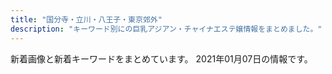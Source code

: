 ```yaml
---
title: "国分寺・立川・八王子・東京郊外"
description: "キーワード別にの巨乳アジアン・チャイナエステ嬢情報をまとめました。"
---
```


新着画像と新着キーワードをまとめています。
2021年01月07日の情報です。

<DmmAffiliateIns />
<KeywordTable
  shops={
    [
    {
        "keywords": {
            "88": 12,
            "D": 18,
            "85": 6
        },
        "station": "\u4fdd\u8c37\u99c5\u5357\u53e3",
        "name": "\u7e01",
        "img_links": [
            "http://www.hoya-en.com/images/backlistbtn.png",
            "http://www.hoya-en.com/files/001-02.jpg",
            "http://www.hoya-en.com/files/004.jpg",
            "http://www.hoya-en.com/files/005-03.jpg",
            "http://www.hoya-en.com/files/003.jpg",
            "http://www.hoya-en.com/files/005.jpg",
            "http://www.hoya-en.com/files/003-02.jpg",
            "http://www.hoya-en.com/images/mobile.jpg",
            "http://www.hoya-en.com/files/003-03.jpg",
            "http://www.hoya-en.com/images/coverGirlParts.png",
            "http://www.hoya-en.com/files/006.jpg",
            "http://www.hoya-en.com/images/slider/01.jpg",
            "http://www.hoya-en.com/images/slider/03.jpg",
            "http://www.hoya-en.com/images/slider/02.jpg",
            "http://www.hoya-en.com/files/002.jpg",
            "http://www.hoya-en.com/files/001-03.jpg",
            "http://www.hoya-en.com/files/005-02.jpg",
            "http://www.hoya-en.com/files/004-02.jpg",
            "http://www.hoya-en.com/files/006-03.jpg",
            "http://www.hoya-en.com/images/showCover.png",
            "http://www.hoya-en.com/images/tel.png",
            "http://www.hoya-en.com/files/002-02.jpg",
            "http://www.hoya-en.com/files/002-03.jpg",
            "http://www.hoya-en.com/files/004-03.jpg",
            "http://www.hoya-en.com/files/001.jpg",
            "http://www.hoya-en.com/files/006-02.jpg"
        ],
        "url": "http://www.hoya-en.com/"
    },
    {
        "url": "http://www.es-green.link",
        "station": "JR\u6771\u9752\u6885\u99c5\u5357\u53e3",
        "keywords": {},
        "name": "\u30b0\u30ea\u30fc\u30f3",
        "img_links": [
            "http://www.es-green.link/images/int2.jpg",
            "http://www.es-green.link/images/2.jpg",
            "http://www.es-green.link/images/head.jpg",
            "http://www.es-green.link/images/staff_t.jpg",
            "http://www.es-green.link/images/interior_t.jpg",
            "http://www.es-green.link/images/tel.jpg",
            "http://www.es-green.link/images/1.jpg",
            "http://www.es-green.link/images/news.jpg",
            "http://www.es-green.link/img/momo1.jpg",
            "http://www.es-green.link/images/int1.jpg",
            "http://www.es-green.link/img/nami1.jpg",
            "http://www.es-green.link/images/sys1.jpg",
            "http://www.es-green.link/images/line.png",
            "http://www.es-green.link/images/mobile.jpg",
            "http://www.es-green.link/images/ais.jpg"
        ]
    },
    {
        "keywords": {},
        "img_links": [
            "http://midori.este88.com/images/news.jpg",
            "http://midori.este88.com/images/aya1.jpg",
            "http://midori.este88.com/images/mina1.jpg",
            "http://midori.este88.com/images/mari1.jpg",
            "http://midori.este88.com/images/s-staff.jpg",
            "http://midori.este88.com/images/mobile.jpg",
            "http://midori.este88.com/images/s-recriut.jpg",
            "http://midori.este88.com/images/mobile1.jpg",
            "http://midori.este88.com/images/pick.jpg",
            "http://midori.este88.com/images/yumi1.jpg",
            "http://midori.este88.com/images/info.jpg",
            "http://midori.este88.com/images/nanami1.jpg",
            "http://midori.este88.com/images/riri1.jpg",
            "http://midori.este88.com/i/120/mina1.jpg",
            "http://midori.este88.com/images/emi1.jpg"
        ],
        "url": "http://midori.este88.com/",
        "station": "\u6771\u4e45\u7559\u7c73\u99c5\u5317\u53e3",
        "name": "\u7dd1\u5065\u5eb7\u9928"
    },
    {
        "img_links": [
            "http://www.yumenouti.xyz/images/index-hituji_07.jpg",
            "http://www.yumenouti.xyz/images/index-hituji_13.jpg",
            "http://www.yumenouti.xyz/images/sys/lanmu-zi-s7.png",
            "http://www.yumenouti.xyz/images/staff/7/sari.png",
            "http://www.yumenouti.xyz/images/images/awaawa_11.jpg",
            "http://www.yumenouti.xyz/images/staff/miki.jpg",
            "http://www.yumenouti.xyz/images/images/awaawa_03.jpg",
            "http://www.yumenouti.xyz/images/nav/lanmu-t-st.jpg",
            "http://www.yumenouti.xyz/images/images/awaawa_05.jpg",
            "http://www.yumenouti.xyz/psd/index_off.jpg",
            "http://www.yumenouti.xyz/images/index-hituji_02.jpg",
            "http://www.yumenouti.xyz/images/nav/lanmu-t-sys.jpg",
            "http://www.yumenouti.xyz/images/index-hituji_09.jpg",
            "http://www.yumenouti.xyz/images/images/awaawa_09.jpg",
            "http://www.yumenouti.xyz/images/index-hituji_18.jpg",
            "http://www.yumenouti.xyz/images/staff/yuyu.jpg",
            "http://www.yumenouti.xyz/images/staff/7/sakura.png",
            "http://www.yumenouti.xyz/images/nav/lanmu-t-job.jpg",
            "http://www.yumenouti.xyz/images/index-hituji_22.jpg",
            "http://www.yumenouti.xyz/images/staff/13.png"
        ],
        "name": "\u5922\u306e\u5bb6",
        "url": "http://www.yumenouti.xyz/",
        "station": "\u4fdd\u8c37\u99c5\u5357\u53e3",
        "keywords": {}
    },
    {
        "keywords": {
            "C": 15
        },
        "img_links": [
            "http://www.tay184.info/frame/girl/c10001.jpg",
            "http://www.tay184.info/frame/sougo/estheking.jpg",
            "http://www.tay184.info/img/88x31.jpg",
            "http://www.tay184.info/frame/scroll4/scroll4.jpg",
            "http://www.tay184.info/frame/newface/201908235143.jpg",
            "http://www.tay184.info/navi/gld/temp_under2.jpg",
            "http://www.tay184.info/frame/scroll1/scroll1.jpg",
            "http://www.tay184.info/frame/sougo/menlog.jpg",
            "http://www.tay184.info/frame/telimg/telbar.png",
            "http://www.tay184.info/frame/girl/c7001.jpg",
            "http://www.tay184.info/img/header.jpg",
            "http://www.tay184.info/frame/fla/photo02.jpg",
            "http://www.tay184.info/frame/scroll5/scroll5.jpg",
            "http://www.tay184.info/frame/fla/photo01.jpg",
            "http://www.tay184.info/frame/scroll2/scroll2.jpg",
            "http://www.tay184.info/frame/girl/c9001.jpg",
            "http://www.tay184.info/frame/girl/c8001.jpg",
            "http://www.tay184.info/frame/scroll3/scroll3.jpg",
            "http://www.tay184.info/frame/fla/photo03.jpg",
            "http://www.tay184.info/frame/fla/photo04.jpg"
        ],
        "station": "\u6771\u4e45\u7559\u7c73\u99c5\u5317\u53e3",
        "name": "\u592a\u967d",
        "url": "http://www.tay184.info/"
    },
    {
        "keywords": {
            "D": 48,
            "86": 8,
            "E": 8,
            "88": 16,
            "G": 8,
            "90": 8,
            "87": 40
        },
        "img_links": [
            "http://www.acacia-esthe.xyz/photo_news/upimg/428235f3e1b3ed5310_1.jpg",
            "http://www.acacia-esthe.xyz/files/046-02.jpg",
            "http://www.acacia-esthe.xyz/images/b-online.png",
            "http://www.acacia-esthe.xyz/photo_news/upimg/933655f7e9d5233bf3_0.jpg",
            "http://www.acacia-esthe.xyz/files/010-03.jpg",
            "http://www.acacia-esthe.xyz/photo_news/upimg/649415fea96d7e261c_0.jpg",
            "http://www.acacia-esthe.xyz/photo_news/upimg/893105f2ce75940fb1_0.jpg",
            "http://www.acacia-esthe.xyz/images/m1.jpg",
            "http://www.acacia-esthe.xyz/files/020-02.jpg",
            "http://www.acacia-esthe.xyz/files/010-02.jpg",
            "http://www.acacia-esthe.xyz/files/021-02.jpg",
            "http://www.acacia-esthe.xyz/files/019-03.jpg",
            "http://www.acacia-esthe.xyz/photo_news/upimg/446725f1148f108dd5_1.jpg",
            "http://www.acacia-esthe.xyz/files/020-03.jpg",
            "http://www.acacia-esthe.xyz/images/rsubt4.png",
            "http://www.acacia-esthe.xyz/files/046-03.jpg",
            "http://www.acacia-esthe.xyz/photo_news/upimg/265645facbaac2237d_1.jpg",
            "http://www.acacia-esthe.xyz/files/018.jpg",
            "http://www.acacia-esthe.xyz/photo_news/upimg/428235f3e1b3ed5310_0.jpg",
            "http://www.acacia-esthe.xyz/files/021.jpg",
            "http://www.acacia-esthe.xyz/images/slider-img001.jpg",
            "http://www.acacia-esthe.xyz/images/tel2.png",
            "http://www.acacia-esthe.xyz/images/rsubt7.png",
            "http://www.acacia-esthe.xyz/files/046.jpg",
            "http://www.acacia-esthe.xyz/files/026-03.jpg",
            "http://www.acacia-esthe.xyz/files/026-02.jpg",
            "http://www.acacia-esthe.xyz/images/m2.jpg",
            "http://www.acacia-esthe.xyz/files/058.jpg",
            "http://www.acacia-esthe.xyz/images/b-tel.png",
            "http://www.acacia-esthe.xyz/photo_news/upimg/629605f4f0bd5862a3_0.jpg",
            "http://www.acacia-esthe.xyz/files/021-03.jpg",
            "http://www.acacia-esthe.xyz/photo_news/upimg/108325f30b0d7707df_1.jpg",
            "http://www.acacia-esthe.xyz/photo_news/upimg/380705fcdc28b76e14_1.jpg",
            "http://www.acacia-esthe.xyz/photo_news/upimg/446725f1148f108dd5_0.jpg",
            "http://www.acacia-esthe.xyz/photo_news/upimg/802615f9368ac5df7c_0.jpg",
            "http://www.acacia-esthe.xyz/files/058-03.jpg",
            "http://www.acacia-esthe.xyz/images/m3.jpg",
            "http://www.acacia-esthe.xyz/photo_news/upimg/782565f9fe21f75b1b_1.jpg",
            "http://www.acacia-esthe.xyz/files/020.jpg",
            "http://www.acacia-esthe.xyz/files/019-02.jpg",
            "http://www.acacia-esthe.xyz/files/026.jpg",
            "http://www.acacia-esthe.xyz/photo_news/upimg/182485f9278b7b5be0_0.jpg",
            "http://www.acacia-esthe.xyz/images/m6.jpg",
            "http://www.acacia-esthe.xyz/photo_news/upimg/108325f30b0d7707df_0.jpg",
            "http://www.acacia-esthe.xyz/files/018-02.jpg",
            "http://www.acacia-esthe.xyz/photo_news/upimg/560005fdc600b20296_0.jpg",
            "http://www.acacia-esthe.xyz/photo_news/upimg/276675f96556f0e939_0.jpg",
            "http://www.acacia-esthe.xyz/images/m4.jpg",
            "http://www.acacia-esthe.xyz/photo_news/upimg/649415fea96d7e261c_1.jpg",
            "http://www.acacia-esthe.xyz/files/057-02.jpg",
            "http://www.acacia-esthe.xyz/images/slider-img002.jpg",
            "http://www.acacia-esthe.xyz/photo_news/upimg/108325f30b0d7707df_2.jpg",
            "http://www.acacia-esthe.xyz/images/rsubt3.png",
            "http://www.acacia-esthe.xyz/files/019.jpg",
            "http://www.acacia-esthe.xyz/photo_news/upimg/305955f586f7349b92_1.jpg",
            "http://www.acacia-esthe.xyz/files/010.jpg",
            "http://www.acacia-esthe.xyz/photo_news/upimg/366055fe4359a2cfcc_0.jpg",
            "http://www.acacia-esthe.xyz/images/rsubt1.png",
            "http://www.acacia-esthe.xyz/files/018-03.jpg",
            "http://www.acacia-esthe.xyz/images/rsubt2.png",
            "http://www.acacia-esthe.xyz/images/line.jpg",
            "http://www.acacia-esthe.xyz/photo_news/upimg/380705fcdc28b76e14_2.jpg",
            "http://www.acacia-esthe.xyz/files/057.jpg",
            "http://www.acacia-esthe.xyz/photo_news/upimg/380705fcdc28b76e14_0.jpg",
            "http://www.acacia-esthe.xyz/images/rsubt6.png",
            "http://www.acacia-esthe.xyz/files/057-03.jpg",
            "http://www.acacia-esthe.xyz/files/058-02.jpg",
            "http://www.acacia-esthe.xyz/images/rsubt5.png",
            "http://www.acacia-esthe.xyz/photo_news/upimg/428235f3e1b3ed5310_2.jpg",
            "http://www.acacia-esthe.xyz/photo_news/upimg/305955f586f7349b92_0.jpg"
        ],
        "station": "\u6e05\u702c\u99c5\u5317\u53e3",
        "name": "\u30a2\u30ab\u30b7\u30a2",
        "url": "http://www.acacia-esthe.xyz/"
    },
    {
        "keywords": {
            "C": 16,
            "87": 10,
            "88": 10,
            "E": 30,
            "86": 30,
            "89": 10,
            "85": 50,
            "D": 80
        },
        "img_links": [
            "http://lucky-day.jpn.vin/photos/sites/70/2020/12/2020122212380029.jpg",
            "http://lucky-day.jpn.vin/photos/sites/70/2020/09/2020092109481331.jpg",
            "http://lucky-day.jpn.vin/photos/sites/70/2020/12/2020120816051896.jpg",
            "http://lucky-day.jpn.vin/images/tit-pick.png",
            "http://lucky-day.jpn.vin/photos/sites/70/2020/11/2020112516280331.jpg",
            "http://lucky-day.jpn.vin/images/tit-infor.png",
            "http://lucky-day.jpn.vin/images/r03.jpg",
            "http://lucky-day.jpn.vin/photos/sites/70/2020/07/2020073005191860.jpg",
            "http://lucky-day.jpn.vin/photos/sites/70/2020/11/2020112316215988.jpg",
            "http://lucky-day.jpn.vin/images/tit-gat.png",
            "http://lucky-day.jpn.vin/images/acc2.jpg",
            "http://lucky-day.jpn.vin/photos/sites/70/2020/10/2020102716195949.jpg",
            "http://lucky-day.jpn.vin/images/tite-staff.png",
            "http://lucky-day.jpn.vin/images/top.png",
            "http://lucky-day.jpn.vin/photos/sites/70/2020/11/2020112213351418.jpg",
            "http://lucky-day.jpn.vin/photos/sites/70/2020/10/2020102813214196.jpg",
            "http://lucky-day.jpn.vin/images/infor.png",
            "http://lucky-day.jpn.vin/images/tit-new.png",
            "http://lucky-day.jpn.vin/images/r01.jpg",
            "http://lucky-day.jpn.vin/images/acc1.jpg",
            "http://lucky-day.jpn.vin/images/acc3.jpg",
            "http://lucky-day.jpn.vin/images/r02.jpg",
            "http://lucky-day.jpn.vin/photos/sites/70/2020/11/2020110217103786.jpg",
            "http://lucky-day.jpn.vin/images/r04.jpg",
            "http://lucky-day.jpn.vin/photos/sites/70/2020/12/2020122415521749.jpg",
            "http://lucky-day.jpn.vin/images/acc4.jpg"
        ],
        "url": "http://lucky-day.jpn.vin/",
        "station": "JR\u7acb\u5ddd\u99c5\u5357\u53e3",
        "name": "Lucky Day"
    },
    {
        "keywords": {},
        "name": "Love Honey \uff5e\u30e9\u30d6\u30cf\u30cb\u30fc\uff5e",
        "img_links": [
            "http://lovehoney.estx.net/images/index_04.jpg",
            "http://lovehoney.estx.net/images/index_08.jpg",
            "http://lovehoney.estx.net/images/staff_10.jpg",
            "http://lovehoney.estx.net/images/index_05.jpg",
            "http://lovehoney.estx.net/images/index_09.jpg",
            "http://lovehoney.estx.net/images/4.jpg",
            "http://lovehoney.estx.net/images/1.jpg",
            "http://lovehoney.estx.net/images/index_10.jpg",
            "http://lovehoney.estx.net/images/2.jpg",
            "http://lovehoney.estx.net/images/3.jpg",
            "http://lovehoney.estx.net/images/index_12.jpg",
            "http://lovehoney.estx.net/staff/4/1.jpg",
            "http://lovehoney.estx.net/images/index2_12.jpg",
            "http://lovehoney.estx.net/images/index_06.jpg",
            "http://lovehoney.estx.net/images/index_07.jpg",
            "http://lovehoney.estx.net/images/index_17.jpg",
            "http://lovehoney.estx.net/images/index_02.jpg",
            "http://lovehoney.estx.net/images/index_14.jpg",
            "http://lovehoney.estx.net/images/index_13.jpg",
            "http://lovehoney.estx.net/staff/2/1.jpg",
            "http://lovehoney.estx.net/staff/3/1.jpg",
            "http://lovehoney.estx.net/staff/1/1.jpg"
        ],
        "station": "JR\u56fd\u5206\u5bfa\u99c5\u5357\u53e3",
        "url": "http://lovehoney.estx.net/"
    },
    {
        "station": "\u6e05\u702c\u99c5\u5357\u53e3",
        "name": "\u7e01",
        "url": "http://www.sh-rirakw.xyz/",
        "img_links": [
            "http://www.sh-rirakw.xyz/uploads/200804/1-200P4150UG34.jpg",
            "http://www.sh-rirakw.xyz/plus/images/002.jpg",
            "http://www.sh-rirakw.xyz/images/shishu_03.jpg",
            "http://www.sh-rirakw.xyz/uploads/201203/1-2012030U434962.jpg",
            "http://www.sh-rirakw.xyz/uploads/200804/1-200P4151106412.jpg",
            "http://www.sh-rirakw.xyz/plus/images/004.jpg",
            "http://www.sh-rirakw.xyz/images/girlx_top.png",
            "http://www.sh-rirakw.xyz/uploads/201203/1-2012030U52J62.jpg",
            "http://www.sh-rirakw.xyz/images/002.jpg",
            "http://www.sh-rirakw.xyz/images/right_bottom.png",
            "http://www.sh-rirakw.xyz/plus/images/003.jpg",
            "http://www.sh-rirakw.xyz/images/003.jpg",
            "http://www.sh-rirakw.xyz/images/001.jpg",
            "http://www.sh-rirakw.xyz/images/girl_03.png",
            "http://www.sh-rirakw.xyz/images/shishu_01.jpg",
            "http://www.sh-rirakw.xyz/images/nei_03.png",
            "http://www.sh-rirakw.xyz/uploads/190727/1-1ZHG456351U.jpg",
            "http://www.sh-rirakw.xyz/images/girl_top.png",
            "http://www.sh-rirakw.xyz/plus/images/001.jpg",
            "http://www.sh-rirakw.xyz/images/tite-staff.png",
            "http://www.sh-rirakw.xyz/uploads/200530/1-20053014263J30.jpg",
            "http://www.sh-rirakw.xyz/images/004.jpg",
            "http://www.sh-rirakw.xyz/images/nei_01.png",
            "http://www.sh-rirakw.xyz/images/news_top.jpg",
            "http://www.sh-rirakw.xyz/uploads/201016/1-20101613534H12.jpg",
            "http://www.sh-rirakw.xyz/uploads/190727/1-1ZHG50JV35.jpg",
            "http://www.sh-rirakw.xyz/uploads/200530/1-200530142Ja58.jpg",
            "http://www.sh-rirakw.xyz/images/girl_01.png",
            "http://www.sh-rirakw.xyz/images/pagetop.png",
            "http://www.sh-rirakw.xyz/images/right_top.png"
        ],
        "keywords": {
            "86": 3,
            "D": 7,
            "\u80f8": 1,
            "85": 2,
            "88": 2
        }
    },
    {
        "url": "https://bijinkan.tyo.cm/",
        "name": "\u7f8e\u4eba\u9928",
        "keywords": {
            "85": 8,
            "87": 8,
            "86": 4,
            "\u4e73": 2,
            "D": 12,
            "E": 8
        },
        "station": "JR\u7acb\u5ddd\u99c5\u5357\u53e3",
        "img_links": [
            "https://bijinkan.tyo.cm/images/acc3.jpg",
            "https://bijinkan.tyo.cm/photos/sites/85/2020/12/202012030922277.jpg",
            "https://bijinkan.tyo.cm/images/mainimg02.png",
            "https://bijinkan.tyo.cm/photos/sites/85/2020/12/2020120309222824.jpg",
            "https://bijinkan.tyo.cm/images/side_link03.png",
            "https://bijinkan.tyo.cm/images/acc2.jpg",
            "https://bijinkan.tyo.cm/images/side_link01.png",
            "https://bijinkan.tyo.cm/images/room3.jpg",
            "https://bijinkan.tyo.cm/images/room2.jpg",
            "https://bijinkan.tyo.cm/images/room1.jpg",
            "https://bijinkan.tyo.cm/images/ico01.png",
            "https://bijinkan.tyo.cm/photos/sites/85/2020/12/2020120309222524.jpg",
            "https://bijinkan.tyo.cm/photos/sites/85/2020/12/2020120309223173.jpg",
            "https://bijinkan.tyo.cm/photos/sites/85/2020/12/2020120309223278.jpg",
            "https://bijinkan.tyo.cm/images/side_link02.png",
            "https://bijinkan.tyo.cm/images/acc1.jpg",
            "https://bijinkan.tyo.cm/images/acc4.jpg",
            "https://bijinkan.tyo.cm/photos/sites/85/2020/12/2020120309223034.jpg",
            "https://bijinkan.tyo.cm/images/room4.jpg",
            "https://bijinkan.tyo.cm/images/mainimg01.png",
            "https://bijinkan.tyo.cm/photos/sites/85/2020/12/2020120309222649.jpg",
            "https://bijinkan.tyo.cm/photos/sites/85/2020/12/2020120309222952.jpg",
            "https://bijinkan.tyo.cm/photos/sites/85/2020/12/2020120807014646.jpg"
        ]
    },
    {
        "keywords": {
            "88": 1,
            "87": 5,
            "D": 6
        },
        "name": "\u79cb\u6d25\u5b66\u5712",
        "station": "\u79cb\u6d25\u99c5\u5357\u53e3",
        "img_links": [
            "http://www.prinprin.iesjp.com/files/016.jpg",
            "http://www.prinprin.iesjp.com/images/int2.jpg",
            "http://www.prinprin.iesjp.com/files/004-02.jpg",
            "http://www.prinprin.iesjp.com/files/004.jpg",
            "http://www.prinprin.iesjp.com/images/tel.jpg",
            "http://www.prinprin.iesjp.com/files/019-03.jpg",
            "http://www.prinprin.iesjp.com/files/006-03.jpg",
            "http://www.prinprin.iesjp.com/files/017-03.jpg",
            "http://www.prinprin.iesjp.com/files/007-02.jpg",
            "http://www.prinprin.iesjp.com/files/017-02.jpg",
            "http://www.prinprin.iesjp.com/files/016-03.jpg",
            "http://www.prinprin.iesjp.com/files/004-03.jpg",
            "http://www.prinprin.iesjp.com/files/019-02.jpg",
            "http://www.prinprin.iesjp.com/images/interior_t.jpg",
            "http://www.prinprin.iesjp.com/files/007-03.jpg",
            "http://www.prinprin.iesjp.com/images/head.jpg",
            "http://www.prinprin.iesjp.com/files/016-02.jpg",
            "http://www.prinprin.iesjp.com/images/news.jpg",
            "http://www.prinprin.iesjp.com/files/006-02.jpg",
            "http://www.prinprin.iesjp.com/images/staff_t.jpg",
            "http://www.prinprin.iesjp.com/images/link_t.jpg",
            "http://www.prinprin.iesjp.com/images/sys.jpg",
            "http://www.prinprin.iesjp.com/files/019.jpg",
            "http://www.prinprin.iesjp.com/files/007.jpg",
            "http://www.prinprin.iesjp.com/files/017.jpg",
            "http://www.prinprin.iesjp.com/files/006.jpg",
            "http://www.prinprin.iesjp.com/images/mobile.jpg"
        ],
        "url": "http://www.prinprin.iesjp.com/"
    },
    {
        "img_links": [
            "http://pikachu.ests.jp/images/room2.jpg",
            "http://pikachu.ests.jp/photos/sites/53/2020/12/2020123109574053.jpg",
            "http://pikachu.ests.jp/photos/sites/53/2020/05/2020052118140966.jpg",
            "http://pikachu.ests.jp/photos/sites/53/2020/04/2020040313060124.jpg",
            "http://pikachu.ests.jp/photos/sites/53/2020/03/2020030410405564.jpg",
            "http://pikachu.ests.jp/images/end.png",
            "http://pikachu.ests.jp/photos/sites/53/2020/03/2020030410413625.jpg",
            "http://pikachu.ests.jp/photos/sites/53/2019/12/2019120812211796.jpg",
            "http://pikachu.ests.jp/images/s_cast.png",
            "http://pikachu.ests.jp/photos/sites/53/2020/05/202005031020591.jpg",
            "http://pikachu.ests.jp/photos/sites/53/2020/07/202007021613567.jpg",
            "http://pikachu.ests.jp/images/room1.jpg",
            "http://pikachu.ests.jp/photos/sites/53/2020/08/2020082516123813.jpg",
            "http://pikachu.ests.jp/photos/sites/53/2019/12/2019120812194443.jpg",
            "http://pikachu.ests.jp/photos/sites/53/2019/12/2019120812225273.jpg",
            "http://pikachu.ests.jp/photos/sites/53/2019/12/2019120812205273.jpg",
            "http://pikachu.ests.jp/images/face.png",
            "http://pikachu.ests.jp/photos/sites/53/2020/03/2020030410403527.jpg",
            "http://pikachu.ests.jp/photos/sites/53/2020/08/2020080517483611.jpg",
            "http://pikachu.ests.jp/photos/sites/53/2020/06/2020060511580071.jpg",
            "http://pikachu.ests.jp/photos/sites/53/2020/07/202007011646525.jpg",
            "http://pikachu.ests.jp/images/s_news.jpg",
            "http://pikachu.ests.jp/images/room4.jpg",
            "http://pikachu.ests.jp/photos/sites/53/2020/12/202012031703299.jpg",
            "http://pikachu.ests.jp/photos/sites/53/2020/06/2020061214055969.jpg",
            "http://pikachu.ests.jp/photos/sites/53/2019/12/2019120812240249.jpg",
            "http://pikachu.ests.jp/photos/sites/53/2020/10/202010131217588.jpg",
            "http://pikachu.ests.jp/photos/sites/53/2019/07/201907011259242.jpg",
            "http://pikachu.ests.jp/photos/sites/53/2020/07/2020071318331414.jpg",
            "http://pikachu.ests.jp/photos/sites/53/2019/12/2019120812200274.jpg",
            "http://pikachu.ests.jp/images/tel.png",
            "http://pikachu.ests.jp/images/room3.jpg",
            "http://pikachu.ests.jp/images/line2.png",
            "http://pikachu.ests.jp/photos/sites/53/2019/12/2019120812220114.jpg",
            "http://pikachu.ests.jp/photos/sites/53/2020/10/2020102117055661.jpg",
            "http://pikachu.ests.jp/photos/sites/53/2020/03/2020030410412043.jpg",
            "http://pikachu.ests.jp/photos/sites/53/2019/12/2019120812233657.jpg",
            "http://pikachu.ests.jp/photos/sites/53/2020/05/2020051218381818.jpg",
            "http://pikachu.ests.jp/photos/sites/53/2019/12/2019120812222495.jpg",
            "http://pikachu.ests.jp/photos/sites/53/2020/04/2020042310542798.jpg",
            "http://pikachu.ests.jp/photos/sites/53/2019/12/2019120812213623.jpg"
        ],
        "url": "http://pikachu.ests.jp/",
        "name": "\u30d4\u30ab\u30fb\u304a\u3061\u3085\uff5e",
        "keywords": {
            "83": 3,
            "E": 2,
            "D": 28,
            "87": 8,
            "86": 13,
            "85": 6,
            "84": 1,
            "C": 1
        },
        "station": "JR\u7acb\u5ddd\u99c5\u5357\u53e3"
    },
    {
        "keywords": {},
        "name": "\u30a2\u30ed\u30de\u30e9\u30d6",
        "img_links": [
            "http://aromalove.est-u.com/images/index2_03.jpg",
            "http://aromalove.est-u.com/images/s1.jpg",
            "http://aromalove.est-u.com/images/staff_06.jpg",
            "http://aromalove.est-u.com/images/index3_03.jpg",
            "http://aromalove.est-u.com/images/index_04.jpg",
            "http://aromalove.est-u.com/images/aromalove8831.jpg",
            "http://aromalove.est-u.com/images/index_06.jpg",
            "http://aromalove.est-u.com/images/s3.jpg",
            "http://menlog.net/link/menlog8831.jpg",
            "http://aromalove.est-u.com/images/index_02.jpg",
            "http://aromalove.est-u.com/images/index_01.jpg",
            "http://aromalove.est-u.com/images/index_03.jpg",
            "http://aromalove.est-u.com/images/s2.jpg",
            "http://aromalove.est-u.com/images/index_10.jpg",
            "http://aromalove.est-u.com/images/s5.jpg",
            "http://aromalove.est-u.com/images/index2_02.jpg",
            "http://aromalove.est-u.com/images/index_08.jpg",
            "http://aromalove.est-u.com/images/s4.jpg"
        ],
        "station": "JR\u516b\u738b\u5b50\u99c5\u5317\u53e3",
        "url": "http://aromalove.est-u.com/"
    },
    {
        "keywords": {
            "C": 1,
            "88": 2,
            "86": 1,
            "D": 2
        },
        "station": "\u82b1\u5c0f\u91d1\u4e95\u99c5\u5357\u53e3",
        "url": "http://sofia-es.tokyo/",
        "name": "SOFIA \uff5e\u30bd\u30d5\u30a3\u30a2\uff5e",
        "img_links": [
            "http://sofia-es.tokyo/images/index_06.jpg",
            "http://sofia-es.tokyo/images/girls_03.jpg",
            "http://sofia-es.tokyo/images/index_04.jpg",
            "http://sofia-es.tokyo/uploads/1ec96f990e939733a393533a8d58a699.jpg",
            "http://sofia-es.tokyo/images/index_07.jpg",
            "http://sofia-es.tokyo/images/index_15.jpg",
            "http://sofia-es.tokyo/images/girls_13.jpg",
            "http://sofia-es.tokyo/images/index_10.jpg",
            "http://sofia-es.tokyo/images/index_14.jpg",
            "http://sofia-es.tokyo/images/index_03.jpg",
            "http://sofia-es.tokyo/images/index_02.jpg",
            "http://sofia-es.tokyo/uploads/ecd62b76b1e56e66cb7bcb964da1ca22.jpg",
            "http://sofia-es.tokyo/images/index_09.jpg",
            "http://sofia-es.tokyo/images/gallery_03.jpg",
            "http://sofia-es.tokyo/images/index_05.jpg",
            "http://sofia-es.tokyo/images/index_11.jpg",
            "http://sofia-es.tokyo/uploads/ca177747885af42bd8197f68c498bcf8.jpg",
            "http://sofia-es.tokyo/images/index_01.jpg",
            "http://sofia-es.tokyo/images/index_08.jpg"
        ]
    },
    {
        "img_links": [
            "http://hanaki.jpn.mn/images/service2.jpg",
            "http://hanaki.jpn.mn/photos/sites/47/2020/10/2020100703405599.jpg",
            "http://hanaki.jpn.mn/images/room3.jpg",
            "http://hanaki.jpn.mn/images/top.jpg",
            "http://hanaki.jpn.mn/photos/sites/47/2020/10/2020100703405544.jpg",
            "http://hanaki.jpn.mn/images/s_service.png",
            "http://hanaki.jpn.mn/images/service3.jpg",
            "http://hanaki.jpn.mn/photos/sites/47/2020/12/202012070207054.jpg",
            "http://hanaki.jpn.mn/photos/sites/47/2020/10/2020100703432032.jpg",
            "http://hanaki.jpn.mn/images/s_news.jpg",
            "http://hanaki.jpn.mn/photos/sites/47/2019/12/2019120102211086.jpg",
            "http://hanaki.jpn.mn/images/service4.jpg",
            "http://hanaki.jpn.mn/photos/sites/47/2020/03/2020031203105792.jpg",
            "http://hanaki.jpn.mn/photos/sites/47/2019/12/2019120102211011.jpg",
            "http://hanaki.jpn.mn/photos/sites/47/2020/12/2020120702070437.jpg",
            "http://hanaki.jpn.mn/photos/sites/47/2020/03/2020031203104967.jpg",
            "http://hanaki.jpn.mn/photos/sites/47/2020/12/202012230151467.jpg",
            "http://hanaki.jpn.mn/images/room1.jpg",
            "http://hanaki.jpn.mn/photos/sites/47/2020/10/2020100703432174.jpg",
            "http://hanaki.jpn.mn/images/s_staff.png",
            "http://hanaki.jpn.mn/images/service1.jpg",
            "http://hanaki.jpn.mn/images/info.jpg",
            "http://hanaki.jpn.mn/images/mobile.jpg",
            "http://hanaki.jpn.mn/images/s_pick.jpg",
            "http://hanaki.jpn.mn/images/room4.jpg"
        ],
        "name": "\u6e80\u8db3\u7a7a\u9593",
        "station": "JR\u56fd\u5206\u5bfa\u99c5\u5357\u53e3",
        "url": "http://hanaki.jpn.mn/",
        "keywords": {
            "88": 7,
            "D": 42,
            "85": 21,
            "86": 14
        }
    },
    {
        "name": "Nikoly",
        "img_links": [
            "http://hi-msg.com/nikoly/img/p-4.png",
            "http://hi-msg.com/nikoly/img/s2.png",
            "http://hi-msg.com/nikoly/img/p-8.png",
            "http://hi-msg.com/nikoly/img/p-2.png",
            "http://hi-msg.com/nikoly/img/p-6-1.png",
            "http://hi-msg.com/nikoly/img/s0.png",
            "http://hi-msg.com/nikoly/img/p-9.png",
            "http://hi-msg.com/nikoly/img/p-3.png",
            "http://hi-msg.com/nikoly/img/p-7.png",
            "http://hi-msg.com/nikoly/img/p-1.png",
            "http://hi-msg.com/nikoly/img/tel.jpg",
            "http://hi-msg.com/nikoly/img/p-8-1.png",
            "http://hi-msg.com/nikoly/img/p-6.png",
            "http://hi-msg.com/nikoly/img/p-0.png",
            "http://hi-msg.com/nikoly/img/p-10.png",
            "http://hi-msg.com/nikoly/img/p-5.png",
            "http://hi-msg.com/nikoly/img/botton.jpg"
        ],
        "url": "http://hi-msg.com/nikoly/",
        "keywords": {},
        "station": "\u3072\u3070\u308a\u30f6\u4e18\u99c5\u5317\u53e3"
    },
    {
        "img_links": [
            "http://www.girls.esjp.info/files/010.jpg",
            "http://www.girls.esjp.info/img/rsubt5.png",
            "http://www.girls.esjp.info/files/021-02.jpg",
            "http://www.girls.esjp.info/files/005-02.jpg",
            "http://www.girls.esjp.info/files/028-02.jpg",
            "http://www.girls.esjp.info/files/007-02.jpg",
            "http://www.girls.esjp.info/files/013-02.jpg",
            "http://www.girls.esjp.info/files/007.jpg",
            "http://www.girls.esjp.info/img/rsubt1.png",
            "http://www.girls.esjp.info/files/021.jpg",
            "http://www.girls.esjp.info/files/001-03.jpg",
            "http://www.girls.esjp.info/files/003.jpg",
            "http://www.girls.esjp.info/files/028-03.jpg",
            "http://www.girls.esjp.info/files/012-02.jpg",
            "http://www.girls.esjp.info/files/020-03.jpg",
            "http://www.girls.esjp.info/files/010-03.jpg",
            "http://www.girls.esjp.info/files/012-03.jpg",
            "http://www.girls.esjp.info/img/staff_bottom.jpg",
            "http://www.girls.esjp.info/files/020-02.jpg",
            "http://www.girls.esjp.info/files/002.jpg",
            "http://www.girls.esjp.info/files/021-03.jpg",
            "http://www.girls.esjp.info/files/026-02.jpg",
            "http://www.girls.esjp.info/files/013.jpg",
            "http://www.girls.esjp.info/files/020.jpg",
            "http://www.girls.esjp.info/img/staff_top.jpg",
            "http://www.girls.esjp.info/files/003-03.jpg",
            "http://www.girls.esjp.info/files/005.jpg",
            "http://www.girls.esjp.info/files/003-02.jpg",
            "http://www.girls.esjp.info/files/002-03.jpg",
            "http://www.girls.esjp.info/img/head.jpg",
            "http://www.girls.esjp.info/files/001-02.jpg",
            "http://www.girls.esjp.info/img/rsubt6.png",
            "http://www.girls.esjp.info/files/005-03.jpg",
            "http://www.girls.esjp.info/files/028.jpg",
            "http://www.girls.esjp.info/files/002-02.jpg",
            "http://www.girls.esjp.info/files/026-03.jpg",
            "http://www.girls.esjp.info/files/010-02.jpg",
            "http://www.girls.esjp.info/files/012.jpg",
            "http://www.girls.esjp.info/img/sys.jpg",
            "http://www.girls.esjp.info/files/007-03.jpg",
            "http://www.girls.esjp.info/files/026.jpg",
            "http://www.girls.esjp.info/img/telpnone.png",
            "http://www.girls.esjp.info/img/rsubt4.png",
            "http://www.girls.esjp.info/files/001.jpg",
            "http://www.girls.esjp.info/img/rsubt7.png",
            "http://www.girls.esjp.info/img/rsubt3.png",
            "http://www.girls.esjp.info/img/rsubt2.png",
            "http://www.girls.esjp.info/files/013-03.jpg"
        ],
        "keywords": {
            "85": 1,
            "C": 8,
            "86": 2,
            "89": 1,
            "E": 1,
            "87": 6,
            "D": 7,
            "F": 2,
            "90": 1
        },
        "name": "Girls",
        "station": "JR\u56fd\u5206\u5bfa\u99c5\u5357\u53e3",
        "url": "http://www.girls.esjp.info/"
    },
    {
        "img_links": [
            "http://www.kami.mensest.com/files/004.jpg",
            "http://www.kami.mensest.com/files/005.jpg",
            "http://www.kami.mensest.com/files/002.jpg",
            "http://www.kami.mensest.com/images/evetop.png",
            "http://www.kami.mensest.com/files/001.jpg",
            "http://www.kami.mensest.com/images/top.png",
            "http://www.kami.mensest.com/images/news.png",
            "http://www.kami.mensest.com/images/staff_s.png",
            "http://www.kami.mensest.com/files/003.jpg"
        ],
        "name": "\u4f73\u7f8e",
        "url": "http://www.kami.mensest.com/",
        "station": "JR\u7fbd\u6751\u99c5\u897f\u53e3",
        "keywords": {
            "D": 12,
            "C": 3,
            "86": 6,
            "87": 9
        }
    },
    {
        "station": "\u3072\u3070\u308a\u30f6\u4e18\u99c5\u5317\u53e3",
        "img_links": [
            "http://joten.work/images/tel.jpg",
            "http://joten.work/images/rec1.png",
            "http://joten.work/images/head.png",
            "http://joten.work/images/news.png",
            "http://joten.work/images/menu/top.jpg",
            "http://joten.work/images/mobile.jpg",
            "http://joten.work/images/sys1.jpg",
            "http://joten.work/images/menu/staff.jpg",
            "http://joten.work/images/rec3.png",
            "http://joten.work/img/risa1.jpg",
            "http://joten.work/images/int1.png",
            "http://joten.work/images/sys2.jpg",
            "http://joten.work/images/ta.jpg",
            "http://joten.work/images/newface_t.png",
            "http://joten.work/images/int2.png",
            "http://joten.work/images/sys3.jpg",
            "http://joten.work/images/interior_t.jpg",
            "http://joten.work/staff/sayaka.jpg",
            "http://joten.work/images/menu/interior.jpg",
            "http://joten.work/img/sayaka1.jpg",
            "http://joten.work/images/sys4.jpg",
            "http://joten.work/staff/risa.jpg",
            "http://joten.work/images/staff_t.jpg",
            "http://joten.work/images/rec2.png"
        ],
        "name": "\u8212\u5824\u82d1 \uff5e\u30b8\u30e7\u30c6\u30a4\u30a8\u30f3\uff5e",
        "keywords": {},
        "url": "http://joten.work/"
    },
    {
        "station": "JR\u56fd\u5206\u5bfa\u99c5\u5357\u53e3",
        "name": "\u904b\u547d\u306e\u5973\u795e",
        "url": "http://unmei.xyz/",
        "keywords": {
            "E": 2,
            "C": 15,
            "D": 7,
            "86": 9
        },
        "img_links": [
            "http://unmei.xyz/uploads/201207/1-20120F91545951.jpg",
            "http://unmei.xyz/uploads/201012/1-201012101RI06.jpg",
            "http://unmei.xyz/uploads/201109/1-201109133931237.jpg",
            "http://unmei.xyz/uploads/201109/1-20110913400H13.jpg",
            "http://unmei.xyz/style/images/dt.jpg",
            "http://unmei.xyz/style/images/mobile.jpg",
            "http://unmei.xyz/uploads/201207/1-20120F91552621.jpg",
            "http://unmei.xyz/style/images/end.jpg",
            "http://unmei.xyz/uploads/201207/1-20120F91600P1.jpg",
            "http://unmei.xyz/uploads/201010/1-201010134113F3.png",
            "http://unmei.xyz/style/images/room4.jpg",
            "http://unmei.xyz/plus/images/room5.jpg",
            "http://unmei.xyz/style/images/girl-z1.jpg",
            "http://unmei.xyz/style/images/room1.jpg",
            "http://unmei.xyz/style/images/room3.jpg",
            "http://unmei.xyz/uploads/201010/1-20101013404MP.png",
            "http://unmei.xyz/uploads/201204/1-20120413135K17.jpg",
            "http://unmei.xyz/style/images/girl-z2.jpg",
            "http://unmei.xyz/style/images/bj3.png",
            "http://unmei.xyz/uploads/201012/1-201012101KV21.jpg",
            "http://unmei.xyz/uploads/201026/1-2010261G0393M.jpg",
            "http://unmei.xyz/style/images/room2.jpg",
            "http://unmei.xyz/uploads/201204/1-2012041314051K.jpg",
            "http://unmei.xyz/uploads/201109/1-20110913395LL.jpg",
            "http://unmei.xyz/uploads/201010/1-201010133944618.jpg",
            "http://unmei.xyz/uploads/201024/1-201024125031258.jpg",
            "http://unmei.xyz/uploads/201012/1-201012101S5192.jpg",
            "http://unmei.xyz/uploads/201204/1-201204131333327.jpg",
            "http://unmei.xyz/style/images/top.png",
            "http://unmei.xyz/style/images/staff_line.png"
        ]
    },
    {
        "img_links": [
            "http://www.sweet.iesjp.com/images/r3.jpg",
            "http://www.sweet.iesjp.com/photo_news/upimg/318695fcdbf9cb6f92_0.jpg",
            "http://www.sweet.iesjp.com/images/shop/s6.jpg",
            "http://www.sweet.iesjp.com/files/007-02.jpg",
            "http://www.sweet.iesjp.com/photo_news/upimg/318695fcdbf9cb6f92_1.jpg",
            "http://www.sweet.iesjp.com/files/008-03.jpg",
            "http://www.sweet.iesjp.com/files/002-03.jpg",
            "http://www.sweet.iesjp.com/images/shop/s2.jpg",
            "http://www.sweet.iesjp.com/images/mobile.jpg",
            "http://www.sweet.iesjp.com/files/001-03.jpg",
            "http://www.sweet.iesjp.com/photo_news/upimg/100785fea94dfb8670_1.jpg",
            "http://www.sweet.iesjp.com/images/shop/s5.jpg",
            "http://www.sweet.iesjp.com/files/001.jpg",
            "http://www.sweet.iesjp.com/photo_news/upimg/100785fea94dfb8670_0.jpg",
            "http://www.sweet.iesjp.com/files/006.jpg",
            "http://www.sweet.iesjp.com/files/008-02.jpg",
            "http://www.sweet.iesjp.com/files/005-03.jpg",
            "http://www.sweet.iesjp.com/files/001-02.jpg",
            "http://www.sweet.iesjp.com/files/007.jpg",
            "http://www.sweet.iesjp.com/files/007-03.jpg",
            "http://www.sweet.iesjp.com/files/006-03.jpg",
            "http://www.sweet.iesjp.com/images/shop/s4.jpg",
            "http://www.sweet.iesjp.com/images/shop/s3.jpg",
            "http://www.sweet.iesjp.com/files/003-03.jpg",
            "http://www.sweet.iesjp.com/files/002-02.jpg",
            "http://www.sweet.iesjp.com/images/shop/s1.jpg",
            "http://www.sweet.iesjp.com/files/005.jpg",
            "http://www.sweet.iesjp.com/files/008.jpg",
            "http://www.sweet.iesjp.com/files/002.jpg",
            "http://www.sweet.iesjp.com/files/006-02.jpg",
            "http://www.sweet.iesjp.com/files/005-02.jpg",
            "http://www.sweet.iesjp.com/files/003.jpg",
            "http://www.sweet.iesjp.com/files/003-02.jpg"
        ],
        "station": "\u5c0f\u5e73\u99c5\u5357\u53e3",
        "keywords": {
            "87": 28,
            "C": 15,
            "D": 28
        },
        "name": "Sweet \uff5e\u30b9\u30a6\u30a3\u30fc\u30c8\uff5e",
        "url": "http://www.sweet.iesjp.com/"
    },
    {
        "station": "JR\u6b66\u8535\u5883\u99c5\u5357\u53e3",
        "url": "http://www.kenkoukoubou.com/",
        "keywords": {},
        "name": "\u30cf\u30d4\u30cd\u30b9",
        "img_links": [
            "http://www.kenkoukoubou.com/images/return.jpg",
            "http://www.kenkoukoubou.com/images/shop/photo_5.jpg",
            "http://www.kenkoukoubou.com/images/info.png",
            "http://www.kenkoukoubou.com/girl/4.jpg",
            "http://www.kenkoukoubou.com/images/top_rec.jpg",
            "http://www.kenkoukoubou.com/images/recruit/11.jpg",
            "http://www.kenkoukoubou.com/images/shop/photo_4.jpg",
            "http://www.kenkoukoubou.com/girl/3.jpg",
            "http://www.kenkoukoubou.com/images/blog.jpg",
            "http://www.kenkoukoubou.com/girl/7.jpg",
            "http://www.kenkoukoubou.com/girl/1.jpg",
            "http://www.kenkoukoubou.com/images/3.jpg",
            "http://www.kenkoukoubou.com/girl/8.jpg",
            "http://www.kenkoukoubou.com/images/1.jpg",
            "http://www.kenkoukoubou.com/girl/6_1.jpg",
            "http://www.kenkoukoubou.com/girl/6.jpg",
            "http://www.kenkoukoubou.com/images/shop/photo_7.jpg",
            "http://www.kenkoukoubou.com/girl/3_1.jpg",
            "http://www.kenkoukoubou.com/images/shop/photo_6.jpg",
            "http://www.kenkoukoubou.com/girl/9.jpg",
            "http://www.kenkoukoubou.com/girl/5.jpg",
            "http://www.kenkoukoubou.com/images/qr.png",
            "http://www.kenkoukoubou.com/images/059.png",
            "http://www.kenkoukoubou.com/images/2.jpg",
            "http://www.kenkoukoubou.com/girl/2.jpg",
            "http://www.kenkoukoubou.com/images/capinfo.jpg"
        ]
    },
    {
        "station": "JR\u7acb\u5ddd\u99c5\u5357\u53e3",
        "url": "http://anntrizumu.xyz/",
        "name": "\u7652\u3057\u306e\u5929\u4f7f",
        "img_links": [
            "http://anntrizumu.xyz/picture/img.site-builder.jpg",
            "http://anntrizumu.xyz/picture/head.jpg",
            "http://anntrizumu.xyz/uploads/201221/1-2012211J921K2.jpg",
            "http://anntrizumu.xyz/uploads/201218/1-20121Q31611C3.jpg",
            "http://anntrizumu.xyz/uploads/201221/1-2012211K12C13.jpg",
            "http://anntrizumu.xyz/picture/room3.jpg",
            "http://anntrizumu.xyz/uploads/201218/1-20121Q3152V13.jpg",
            "http://anntrizumu.xyz/picture/room1.jpg",
            "http://www.anntrizumu.xyz/uploads/201218/1-20121Q3154EE.jpg",
            "http://www.anntrizumu.xyz/picture/totop_04.png",
            "http://anntrizumu.xyz/uploads/210105/1-210105103521W7.jpg",
            "http://anntrizumu.xyz/picture/room2.jpg",
            "http://anntrizumu.xyz/picture/totop_04.png",
            "http://anntrizumu.xyz/uploads/201221/1-2012211P04Ib.jpg",
            "http://www.anntrizumu.xyz/picture/head.jpg",
            "http://www.anntrizumu.xyz/picture/img.site-builder.jpg",
            "http://anntrizumu.xyz/uploads/201218/1-20121Q3154EE.jpg",
            "http://www.anntrizumu.xyz/uploads/201218/1-20121Q3152V13.jpg",
            "http://www.anntrizumu.xyz/uploads/201218/1-20121Q31611C3.jpg"
        ],
        "keywords": {}
    },
    {
        "name": "\u3072\u307e\u308f\u308a",
        "img_links": [
            "https://himawari.tyo.cm/images/top_slider01.jpg",
            "https://himawari.tyo.cm/photos/sites/47/2020/10/2020100208175477.jpg",
            "https://himawari.tyo.cm/images/link_nav06.jpg",
            "https://himawari.tyo.cm/images/sp_top.jpg",
            "https://himawari.tyo.cm/images/side_tel.jpg",
            "https://himawari.tyo.cm/photos/sites/47/2020/10/2020100208175350.jpg",
            "https://himawari.tyo.cm/photos/sites/47/2020/10/202010020817559.jpg",
            "https://himawari.tyo.cm/images/info2.jpg",
            "https://himawari.tyo.cm/images/link_nav05.jpg",
            "https://himawari.tyo.cm/photos/sites/47/2020/10/2020100603033246.jpg",
            "https://himawari.tyo.cm/photos/sites/47/2020/12/2020120307203961.jpg",
            "https://himawari.tyo.cm/images/link_nav03.jpg",
            "https://himawari.tyo.cm/images/info3.jpg",
            "https://himawari.tyo.cm/images/side_mobile.jpg",
            "https://himawari.tyo.cm/images/link_nav04.jpg",
            "https://himawari.tyo.cm/photos/sites/47/2020/10/2020100208175541.jpg",
            "https://himawari.tyo.cm/images/link_nav01.jpg",
            "https://himawari.tyo.cm/images/top.png",
            "https://himawari.tyo.cm/images/ico01.png",
            "https://himawari.tyo.cm/images/link_nav07.jpg",
            "https://himawari.tyo.cm/photos/sites/47/2020/10/2020100603052948.jpg",
            "https://himawari.tyo.cm/photos/sites/47/2020/10/2020100208175534.jpg",
            "https://himawari.tyo.cm/images/top_slider02.jpg",
            "https://himawari.tyo.cm/photos/sites/47/2020/10/202010020817547.jpg",
            "https://himawari.tyo.cm/images/info1.jpg",
            "https://himawari.tyo.cm/images/link_nav02.jpg",
            "https://himawari.tyo.cm/images/side_link.jpg"
        ],
        "url": "https://himawari.tyo.cm/",
        "station": "JR\u516b\u738b\u5b50\u99c5\u5357\u53e3",
        "keywords": {
            "85": 3,
            "D": 8,
            "87": 1,
            "E": 1,
            "86": 5
        }
    },
    {
        "img_links": [
            "http://hi-msg.com/rakuyu/img/s0.png",
            "http://hi-msg.com/rakuyu/img/tel.jpg",
            "http://hi-msg.com/rakuyu/img/p-9.png",
            "http://hi-msg.com/rakuyu/img/p-12.png",
            "http://hi-msg.com/rakuyu/img/p-11.png",
            "http://hi-msg.com/rakuyu/img/botton.jpg",
            "http://hi-msg.com/rakuyu/img/p-1.png",
            "http://hi-msg.com/rakuyu/img/p-3.png",
            "http://hi-msg.com/rakuyu/img/s2.png",
            "http://hi-msg.com/rakuyu/img/p-0.png",
            "http://hi-msg.com/rakuyu/img/p-2.png",
            "http://hi-msg.com/rakuyu/img/p-10.png"
        ],
        "keywords": {},
        "name": "\u697d\u7652",
        "url": "http://hi-msg.com/rakuyu/",
        "station": "JR\u516b\u738b\u5b50\u99c5\u5317\u53e3"
    },
    {
        "url": "http://seven-love.xyz.mn/",
        "img_links": [
            "http://seven-love.xyz.mn/photos/sites/10/2020/07/2020070205042874.jpg",
            "http://seven-love.xyz.mn/images/mobile.jpg",
            "http://seven-love.xyz.mn/photos/sites/10/2020/07/2020070205045826.jpg",
            "http://seven-love.xyz.mn/photos/sites/10/2020/07/2020070205040665.jpg",
            "http://seven-love.xyz.mn/images/room3.jpg",
            "http://seven-love.xyz.mn/images/s_news.jpg",
            "http://seven-love.xyz.mn/images/info2.jpg",
            "http://seven-love.xyz.mn/images/s_link.png",
            "http://seven-love.xyz.mn/images/tel.jpg",
            "http://seven-love.xyz.mn/images/s3.jpg",
            "http://seven-love.xyz.mn/images/room1.jpg",
            "http://seven-love.xyz.mn/images/room4.jpg",
            "http://seven-love.xyz.mn/photos/sites/10/2020/12/2020120404555567.jpg",
            "http://seven-love.xyz.mn/photos/sites/10/2020/07/2020070205044681.jpg",
            "http://seven-love.xyz.mn/images/info.jpg",
            "http://seven-love.xyz.mn/photos/sites/10/2020/10/2020101707251671.jpg",
            "http://seven-love.xyz.mn/images/s_staff.png",
            "http://seven-love.xyz.mn/images/room2.jpg",
            "http://seven-love.xyz.mn/photos/sites/10/2020/08/2020082403240698.jpg"
        ],
        "keywords": {
            "E": 8,
            "D": 48,
            "86": 16,
            "85": 32,
            "87": 8
        },
        "station": "\u3072\u3070\u308a\u30f6\u4e18\u99c5\u5357\u53e3",
        "name": "Seven\u604b"
    },
    {
        "url": "http://www.mens-hana.info/",
        "name": "\u82b1",
        "station": "JR\u56fd\u5206\u5bfa\u99c5\u5317\u53e3",
        "keywords": {
            "86": 14,
            "D": 2,
            "E": 2,
            "83": 2,
            "84": 2,
            "89": 2,
            "C": 49,
            "85": 38
        },
        "img_links": [
            "http://www.mens-hana.info/img/gm6.png",
            "http://www.mens-hana.info/img/tel.png",
            "http://www.mens-hana.info/files/014.jpg",
            "http://www.mens-hana.info/img/p6t1.png",
            "http://www.mens-hana.info/files/004-02.jpg",
            "http://www.mens-hana.info/files/013-02.jpg",
            "http://www.mens-hana.info/img/gm1.png",
            "http://www.mens-hana.info/files/004.jpg",
            "http://www.mens-hana.info/img/p4t1.png",
            "http://www.mens-hana.info/img/gm4.png",
            "http://www.mens-hana.info/files/015-02.jpg",
            "http://www.mens-hana.info/files/003-02.jpg",
            "http://www.mens-hana.info/i/img/line-sys.jpg",
            "http://www.mens-hana.info/files/005-02.jpg",
            "http://www.mens-hana.info/img/age.png",
            "http://www.mens-hana.info/img/frame_m.png",
            "http://www.mens-hana.info/files/009.jpg",
            "http://www.mens-hana.info/files/007-02.jpg",
            "http://www.mens-hana.info/img/topt1.png",
            "http://www.mens-hana.info/i/img/line-acc.jpg",
            "http://www.mens-hana.info/img/new_item.jpg",
            "http://www.mens-hana.info/i/img/line-cam.jpg",
            "http://www.mens-hana.info/files/007.jpg",
            "http://www.mens-hana.info/img/line1.png",
            "http://www.mens-hana.info/files/006-02.jpg",
            "http://www.mens-hana.info/files/014-02.jpg",
            "http://www.mens-hana.info/img/topt4.png",
            "http://www.mens-hana.info/img/gm5.png",
            "http://www.mens-hana.info/img/gm2.png",
            "http://www.mens-hana.info/files/006.jpg",
            "http://www.mens-hana.info/files/002.jpg",
            "http://www.mens-hana.info/files/017-02.jpg",
            "http://www.mens-hana.info/img/topt2.png",
            "http://www.mens-hana.info/files/003.jpg",
            "http://www.mens-hana.info/files/002-02.jpg",
            "http://www.mens-hana.info/img/p5t1.png",
            "http://www.mens-hana.info/img/gm3.png",
            "http://www.mens-hana.info/img/p2t1.png",
            "http://www.mens-hana.info/files/015.jpg",
            "http://www.mens-hana.info/files/011.jpg",
            "http://www.mens-hana.info/files/008-02.jpg",
            "http://www.mens-hana.info/i/img/line-staff.jpg",
            "http://www.mens-hana.info/files/017.jpg",
            "http://www.mens-hana.info/files/008.jpg",
            "http://www.mens-hana.info/img/p3t1.png",
            "http://www.mens-hana.info/img/mobile.png",
            "http://www.mens-hana.info/img/flower.png",
            "http://www.mens-hana.info/files/012-02.jpg",
            "http://www.mens-hana.info/files/011-02.jpg",
            "http://www.mens-hana.info/files/009-02.jpg",
            "http://www.mens-hana.info/i/img/line-rec.jpg",
            "http://www.mens-hana.info/files/005.jpg",
            "http://www.mens-hana.info/img/fly.png",
            "http://www.mens-hana.info/img/goback.jpg",
            "http://www.mens-hana.info/files/012.jpg",
            "http://www.mens-hana.info/files/013.jpg"
        ]
    },
    {
        "img_links": [
            "http://sunflower.jp.net/_src/50679367/wechatimg218_1.jpg",
            "http://sunflower.jp.net/_src/51517608/wechatimg227_20210106131613623.jpg",
            "http://sunflower.jp.net/_src/50679302/wechatimg218_1.jpg",
            "http://sunflower.jp.net/_src/51517568/wechatimg227_20210106131613623.jpg",
            "http://sunflower.jp.net/_src/50679332/navi_05.png",
            "http://sunflower.jp.net/_src/50679322/slider1.jpg",
            "http://sunflower.jp.net/_src/50679300/wechatimg442.jpg",
            "http://sunflower.jp.net/_src/50679364/wechatimg173.jpg",
            "http://sunflower.jp.net/_src/50679323/slider2.jpg",
            "http://sunflower.jp.net/_src/50679324/navi_01.png",
            "http://sunflower.jp.net/_src/50679387/cam.jpg",
            "http://sunflower.jp.net/_src/50679385/wechatimg173.jpg",
            "http://sunflower.jp.net/_src/50679298/wechatimg173.jpg",
            "http://sunflower.jp.net/_src/50679363/wechatimg173.jpg",
            "http://sunflower.jp.net/_src/50679376/wechatimg106_20200918135248989.jpg",
            "http://sunflower.jp.net/_src/50679310/wechatimg106_20200918135248989.jpg",
            "http://sunflower.jp.net/_src/50679334/navi_06.png",
            "http://sunflower.jp.net/_src/50679366/wechatimg442.jpg",
            "http://sunflower.jp.net/_src/51517570/wechatimg226.jpg",
            "http://sunflower.jp.net/_src/51517615/wechatimg226.jpg",
            "http://sunflower.jp.net/_src/50679370/wechatimg351_20201204202427412.jpg",
            "http://sunflower.jp.net/_src/50713036/wechatimg351_20201204202427412.jpg",
            "http://sunflower.jp.net/_src/50679326/navi_02.png",
            "http://sunflower.jp.net/_src/51517605/wechatimg227_20210106131613623.jpg",
            "http://sunflower.jp.net/_src/50713035/wechatimg351_20201204202427412.jpg",
            "http://sunflower.jp.net/_src/50679369/wechatimg351_20201204202427412.jpg",
            "http://sunflower.jp.net/_src/51517592/wechatimg226.jpg",
            "http://sunflower.jp.net/_src/51517614/wechatimg226.jpg",
            "http://sunflower.jp.net/_src/50679328/navi_03.png",
            "http://sunflower.jp.net/_src/50679330/navi_04.png",
            "http://sunflower.jp.net/_src/50679375/wechatimg106_20200918135248989.jpg",
            "http://sunflower.jp.net/_src/51517609/wechatimg227_20210106131613623.jpg",
            "http://sunflower.jp.net/_src/50679365/wechatimg442.jpg",
            "http://sunflower.jp.net/_src/50679368/wechatimg218_1.jpg"
        ],
        "keywords": {
            "C": 8
        },
        "station": "\u6771\u4e45\u7559\u7c73\u99c5\u897f\u53e3",
        "url": "http://sunflower.jp.net/",
        "name": "T-ARA"
    },
    {
        "url": "http://uuka.loveyaku.com/",
        "station": "JR\u516b\u738b\u5b50\u99c5\u5357\u53e3",
        "name": "\u7652\u60a0\u83ef",
        "keywords": {
            "C": 7
        },
        "img_links": [
            "http://uuka.loveyaku.com/imgs/temp_boshu.jpg",
            "http://uuka.loveyaku.com/imgs/lunbo/photo02.jpg",
            "http://uuka.loveyaku.com/imgs/lunbo/photo04.jpg",
            "http://uuka.loveyaku.com/imgs/nav/nb05.png",
            "http://uuka.loveyaku.com/imgs/information.jpg",
            "http://uuka.loveyaku.com/imgs/bar_therapist.png",
            "http://uuka.loveyaku.com/imgs/bttel.png",
            "http://uuka.loveyaku.com/imgs/mobile.jpg",
            "http://uuka.loveyaku.com/imgs/header.png",
            "http://uuka.loveyaku.com/imgs/lunbo/photo03.jpg",
            "http://uuka.loveyaku.com/imgs/nav/nb06.png",
            "http://uuka.loveyaku.com/imgs/nav/nb02.png",
            "http://uuka.loveyaku.com/imgs/lunbo/photo01.jpg",
            "http://uuka.loveyaku.com/imgs/nav/nb04.png",
            "http://uuka.loveyaku.com/imgs/nav/nb01.png",
            "http://uuka.loveyaku.com/imgs/headline.png",
            "http://uuka.loveyaku.com/imgs/nav/nb03.png",
            "http://uuka.loveyaku.com/imgs/address.png"
        ]
    },
    {
        "url": "http://www.tachikawa-en.com/",
        "img_links": [
            "http://www.tachikawa-en.com/images/s_info.jpg",
            "http://www.tachikawa-en.com/images/mobile.jpg",
            "http://www.tachikawa-en.com/files/027.jpg",
            "http://www.tachikawa-en.com/images/s_pick.jpg",
            "http://www.tachikawa-en.com/images/1.jpg",
            "http://www.tachikawa-en.com/images/shop/sisu1.png",
            "http://www.tachikawa-en.com/images/nbj3.jpg",
            "http://www.tachikawa-en.com/files/025.jpg",
            "http://www.tachikawa-en.com/images/top1.jpg",
            "http://www.tachikawa-en.com/images/shop/interior.png",
            "http://www.tachikawa-en.com/images/s_face.jpg",
            "http://www.tachikawa-en.com/images/shop/sisu2.png",
            "http://www.tachikawa-en.com/images/s_news.jpg",
            "http://www.tachikawa-en.com/files/011.jpg",
            "http://www.tachikawa-en.com/images/s_staff.jpg",
            "http://www.tachikawa-en.com/images/end1.jpg",
            "http://www.tachikawa-en.com/files/017.jpg",
            "http://www.tachikawa-en.com/files/026.jpg",
            "http://www.tachikawa-en.com/images/top.jpg",
            "http://www.tachikawa-en.com/images/s1.png",
            "http://www.tachikawa-en.com/images/shop/sisu.png"
        ],
        "station": "JR\u7acb\u5ddd\u99c5\u5317\u53e3",
        "keywords": {
            "87": 5,
            "D": 5
        },
        "name": "\u7e01"
    },
    {
        "keywords": {
            "D": 12,
            "C": 4,
            "86": 16,
            "87": 4
        },
        "station": "JR\u7acb\u5ddd\u99c5\u5317\u53e3",
        "img_links": [
            "http://www.iyashiplus.iesjp.com/files/005.jpg",
            "http://www.iyashiplus.iesjp.com/images/s_link.jpg",
            "http://www.iyashiplus.iesjp.com/images/top1.jpg",
            "http://www.iyashiplus.iesjp.com/images/end1.jpg",
            "http://www.iyashiplus.iesjp.com/files/004.jpg",
            "http://www.iyashiplus.iesjp.com/images/1.jpg",
            "http://www.iyashiplus.iesjp.com/files/003.jpg",
            "http://www.iyashiplus.iesjp.com/files/001.jpg",
            "http://www.iyashiplus.iesjp.com/images/s_pick.jpg",
            "http://www.iyashiplus.iesjp.com/images/s_staff.jpg",
            "http://www.iyashiplus.iesjp.com/images/top.jpg",
            "http://www.iyashiplus.iesjp.com/images/s_news.jpg",
            "http://www.iyashiplus.iesjp.com/images/nbj3.jpg",
            "http://www.iyashiplus.iesjp.com/images/s_info.jpg",
            "http://www.iyashiplus.iesjp.com/files/002.jpg",
            "http://www.iyashiplus.iesjp.com/images/s_staff01.jpg",
            "http://www.iyashiplus.iesjp.com/images/nbj3_staff.jpg",
            "http://www.iyashiplus.iesjp.com/images/s_face.jpg",
            "http://www.iyashiplus.iesjp.com/images/mobile.jpg"
        ],
        "name": "\u7652\u3057\u30d7\u30e9\u30b9",
        "url": "http://www.iyashiplus.iesjp.com/"
    },
    {
        "name": "Sweet love",
        "station": "\u6e05\u702c\u99c5\u5317\u53e3",
        "keywords": {
            "D": 7,
            "85": 4,
            "C": 15,
            "87": 3
        },
        "img_links": [
            "https://sweet-love.xyz.mn/images/s_link.jpg",
            "https://sweet-love.xyz.mn/images/room2.jpg",
            "https://sweet-love.xyz.mn/images/top.png",
            "https://sweet-love.xyz.mn/images/bjs2.jpg",
            "https://sweet-love.xyz.mn/photos/sites/76/2020/11/2020112111430887.jpg",
            "https://sweet-love.xyz.mn/photos/sites/76/2020/11/2020111210244955.jpg",
            "https://sweet-love.xyz.mn/photos/sites/76/2020/12/2020121513294186.jpg",
            "https://sweet-love.xyz.mn/photos/sites/76/2020/11/2020111210044418.jpg",
            "https://sweet-love.xyz.mn/images/bjs.jpg",
            "https://sweet-love.xyz.mn/images/mail.jpg",
            "https://sweet-love.xyz.mn/images/news.jpg",
            "https://sweet-love.xyz.mn/photos/sites/76/2020/12/202012121445486.jpg",
            "https://sweet-love.xyz.mn/photos/sites/76/2020/11/2020111210034766.jpg",
            "https://sweet-love.xyz.mn/images/girl-z2.jpg",
            "https://sweet-love.xyz.mn/images/girl-z1.jpg",
            "https://sweet-love.xyz.mn/images/room4.jpg",
            "https://sweet-love.xyz.mn/images/mobile.jpg",
            "https://sweet-love.xyz.mn/images/room1.jpg",
            "https://sweet-love.xyz.mn/photos/sites/76/2020/11/2020111108440477.jpg",
            "https://sweet-love.xyz.mn/images/room3.jpg",
            "https://sweet-love.xyz.mn/images/s_staff.jpg"
        ],
        "url": "https://sweet-love.xyz.mn/"
    },
    {
        "img_links": [
            "http://cupido.iyasi.me/images/ser3.jpg",
            "http://cupido.iyasi.me/images/ser2.jpg",
            "http://cupido.iyasi.me/images/staff_bj1.png",
            "http://cupido.iyasi.me/layer/images/top/top_05.jpg",
            "http://cupido.iyasi.me/layer/images/top/top_08.png",
            "http://cupido.iyasi.me/layer/images/top/top_04.jpg",
            "http://cupido.iyasi.me/images/staff_02.jpg",
            "http://cupido.iyasi.me/images/staff_bj4.png",
            "http://cupido.iyasi.me/images/staff_06.jpg",
            "http://cupido.iyasi.me/images/ser4.jpg",
            "http://cupido.iyasi.me/images/info.png",
            "http://cupido.iyasi.me/images/wenzi-staff.png",
            "http://cupido.iyasi.me/images/ser1.jpg",
            "http://cupido.iyasi.me/images/staff_07.jpg",
            "http://cupido.iyasi.me/images/top1.jpg",
            "http://cupido.iyasi.me/layer/images/top/top_03.jpg",
            "http://cupido.iyasi.me/images/top2.jpg",
            "http://cupido.iyasi.me/layer/images/top/top_01.jpg",
            "http://cupido.iyasi.me/images/staff_01.jpg",
            "http://cupido.iyasi.me/images/1.jpg",
            "http://cupido.iyasi.me/images/staff_04.jpg",
            "http://cupido.iyasi.me/layer/images/top.jpg",
            "http://cupido.iyasi.me/images/s_service.png",
            "http://cupido.iyasi.me/images/s_info.png",
            "http://cupido.iyasi.me/images/staff_03.jpg",
            "http://cupido.iyasi.me/layer/images/top/top_06.jpg",
            "http://cupido.iyasi.me/layer/images/top/top_02.jpg"
        ],
        "station": "\u82b1\u5c0f\u91d1\u4e95\u99c5\u5357\u53e3",
        "name": "\u30ad\u30e5\u30fc\u30d4\u30c3\u30c8",
        "keywords": {
            "84": 6,
            "86": 3,
            "87": 3,
            "83": 3,
            "85": 3
        },
        "url": "http://cupido.iyasi.me/"
    },
    {
        "keywords": {},
        "station": "JR\u516b\u738b\u5b50\u99c5\u5317\u53e3",
        "url": "http://aijo-massage.com/",
        "name": "\u611b\u5b22",
        "img_links": [
            "http://aijo-massage.com/girl/5.jpg",
            "http://aijo-massage.com/girl/1.jpg",
            "http://aijo-massage.com/static/picture/concept.jpg",
            "http://aijo-massage.com/girl/4.jpg",
            "http://aijo-massage.com/girl/8.jpg",
            "http://aijo-massage.com/girl/7.jpg",
            "http://aijo-massage.com/static/picture/mens-esthe.jpg",
            "http://aijo-massage.com/girl/2.jpg",
            "http://aijo-massage.com/girl/6.jpg",
            "http://aijo-massage.com/girl/3.jpg",
            "http://aijo-massage.com/static/picture/468_60.jpg",
            "http://aijo-massage.com/static/picture/modal.jpg"
        ]
    },
    {
        "img_links": [
            "https://www.asahi-esthe.com/wp-content/uploads/2020/06/serapisuto-300x106.png",
            "https://www.asahi-esthe.com/wp-content/uploads/2020/08/af1d1de8869cc72f89fe89aa359c2ea-300x148.jpg",
            "https://www.asahi-esthe.com/wp-content/uploads/2020/08/0f8ba5b717266f71f4702c789fa2f9b-300x148.jpg",
            "https://www.asahi-esthe.com/wp-content/uploads/bb-plugin/cache/127516bbb553fd1bbf113336a2e9b67-circle.jpg",
            "https://www.asahi-esthe.com/wp-content/uploads/2020/08/bc6791c99340b30e294fd30338d4d53-300x149.jpg",
            "https://www.asahi-esthe.com/wp-content/uploads/2020/12/237aa05907c61714132e500609d16c9-300x300.jpg",
            "https://www.asahi-esthe.com/wp-content/uploads/2016/12/second-pic-shop-630x630.jpg",
            "https://www.asahi-esthe.com/wp-content/uploads/2020/11/11111111-300x216.png",
            "https://www.asahi-esthe.com/wp-content/plugins/beaver-builder-lite-version/img/pixel.png",
            "https://www.asahi-esthe.com/wp-content/uploads/bb-plugin/cache/210fa707f8140385468452419b504c6-circle.jpg",
            "https://www.asahi-esthe.com/wp-content/uploads/2020/07/1cb1e6f9d5bff20362d37bef344b8df-300x149.jpg",
            "https://www.asahi-esthe.com/wp-content/uploads/2020/06/original.jpg",
            "https://www.asahi-esthe.com/wp-content/uploads/2020/06/1e42fd7e9bdb1a5dc28e8e5c27a41d7-300x300.jpg",
            "https://www.asahi-esthe.com/wp-content/uploads/bb-plugin/cache/cdb6f84ce805b50aab0ecc7dea3fc6b-circle.jpg",
            "https://www.asahi-esthe.com/wp-content/uploads/2020/09/5c335bd45d275e2e01d226664ebd871-scaled.jpg",
            "https://www.asahi-esthe.com/wp-content/uploads/2019/11/slider1.jpg",
            "https://www.asahi-esthe.com/wp-content/uploads/bb-plugin/cache/10378013268d3d764f8251835a15d1a-circle.jpg",
            "https://www.asahi-esthe.com/wp-content/uploads/2020/06/66bb3f68b419ba492e9539a10c4144d-300x147.jpg",
            "https://www.asahi-esthe.com/wp-content/uploads/2020/06/307af00e6376110eb594cb21a951129-300x300.jpg",
            "https://www.asahi-esthe.com/wp-content/uploads/2020/06/6fd69a76919d1ee0ef632a76b84ab15-300x148.jpg",
            "https://www.asahi-esthe.com/wp-content/uploads/bb-plugin/cache/31245c5f2d2dff6fd0cbab31f48f187-circle.jpg",
            "https://www.asahi-esthe.com/wp-content/uploads/2020/08/f19c130ced625e76df374e92656c4ce-300x149.jpg",
            "https://www.asahi-esthe.com/wp-content/uploads/2017/11/spa-voucher-630x630.png",
            "https://www.asahi-esthe.com/wp-content/uploads/2013/04/large-315x315.jpg",
            "https://www.asahi-esthe.com/wp-content/uploads/bb-plugin/cache/e19c7f0b0ae2e32f371cbb274f69ba5-1-circle.jpg",
            "https://www.asahi-esthe.com/wp-content/uploads/2020/06/85add3b7a160d71cd1796851b869684-300x300.jpg",
            "https://www.asahi-esthe.com/wp-content/uploads/2020/07/6e18dba538d1cb1a28011c3ad2204a3-300x149.jpg",
            "https://www.asahi-esthe.com/wp-content/uploads/2013/04/large-100x100.jpg",
            "https://www.asahi-esthe.com/wp-content/uploads/2020/06/687ab1685328def3787c2cc7742d37f-300x148.jpg",
            "https://www.asahi-esthe.com/wp-content/uploads/2020/08/2c86a3401864a9b267c1d2345735b08-300x148.jpg",
            "https://www.asahi-esthe.com/wp-content/uploads/bb-plugin/cache/56da5ca7cef7df50174c195fae659f9-circle.jpg",
            "https://www.asahi-esthe.com/wp-content/uploads/2020/07/5be1e8c25d1ac2b61b029a9d7c7a1d5-300x149.jpg",
            "https://www.asahi-esthe.com/wp-content/uploads/2020/06/95c3b4b4cb3df28b5fd1c1cd2382212-300x148.jpg",
            "https://www.asahi-esthe.com/wp-content/uploads/bb-plugin/cache/1e42fd7e9bdb1a5dc28e8e5c27a41d7-circle.jpg",
            "https://www.asahi-esthe.com/wp-content/uploads/2020/06/5bb5966b2987ff767e3073f6f9a5e26-300x148.jpg",
            "https://www.asahi-esthe.com/wp-content/uploads/2017/11/spa-voucher.png",
            "https://www.asahi-esthe.com/wp-content/uploads/bb-plugin/cache/5d91b0ca5dc4839ced8698e076eb5a8-circle.jpg",
            "https://www.asahi-esthe.com/wp-content/uploads/bb-plugin/cache/f532f6c49a0c2e54634ac09476dcb43-1022x1024-circle.jpg",
            "https://www.asahi-esthe.com/wp-content/uploads/2017/11/spa-voucher-315x315.png",
            "https://www.asahi-esthe.com/wp-content/uploads/2020/06/cdfecb6a823ebebbd6330a7a7ecc731-300x148.jpg",
            "https://www.asahi-esthe.com/wp-content/uploads/2020/06/652ddc2fe484fa8033de98238a068a4-300x300.jpg",
            "https://www.asahi-esthe.com/wp-content/uploads/2020/08/e120bbf3d39ca1935f96a502b637503-300x148.jpg",
            "https://www.asahi-esthe.com/wp-content/uploads/2013/04/large-630x401.jpg"
        ],
        "keywords": {
            "F": 4,
            "87": 2,
            "C": 40,
            "D": 8,
            "83": 4,
            "\u7206\u4e73": 2,
            "86": 8,
            "84": 2,
            "82": 4,
            "\u4e73": 2,
            "\u30bb\u30af\u30b7\u30fc": 2
        },
        "station": "JR\u516b\u738b\u5b50\u99c5\u5317\u53e3",
        "url": "https://www.asahi-esthe.com/",
        "name": "\u30a2\u30b5\u30d2\u30a8\u30b9\u30c6"
    },
    {
        "url": "http://www.bali.mensnv.com/",
        "station": "JR\u56fd\u5206\u5bfa\u99c5\u5317\u53e3",
        "name": "Bali SPA",
        "keywords": {
            "88": 2,
            "D": 4,
            "C": 4,
            "89": 2,
            "E": 4,
            "86": 4,
            "87": 4,
            "85": 2,
            "90": 2
        },
        "img_links": [
            "http://www.bali.mensnv.com/images/mobile.jpg",
            "http://www.bali.mensnv.com/files/001.jpg",
            "http://www.bali.mensnv.com/images/concept.jpg",
            "http://www.bali.mensnv.com/images/sys1.png",
            "http://www.bali.mensnv.com/sp/images/topgirl.jpg",
            "http://www.bali.mensnv.com/files/010-02.jpg",
            "http://www.bali.mensnv.com/files/004-02.jpg",
            "http://www.bali.mensnv.com/files/008-02.jpg",
            "http://www.bali.mensnv.com/sp/menu/staff.jpg",
            "http://www.bali.mensnv.com/sp/images/time.jpg",
            "http://www.bali.mensnv.com/sp/images/footer.jpg",
            "http://www.bali.mensnv.com/files/009.jpg",
            "http://www.bali.mensnv.com/images/rec2.png",
            "http://www.bali.mensnv.com/files/004.jpg",
            "http://www.bali.mensnv.com/files/007-02.jpg",
            "http://www.bali.mensnv.com/images/ta.jpg",
            "http://www.bali.mensnv.com/sp/menu/top.jpg",
            "http://www.bali.mensnv.com/images/staff_t.png",
            "http://www.bali.mensnv.com/sp/images/head.jpg",
            "http://www.bali.mensnv.com/images/sys3.png",
            "http://www.bali.mensnv.com/files/006.jpg",
            "http://www.bali.mensnv.com/files/003.jpg",
            "http://www.bali.mensnv.com/images/head.jpg",
            "http://www.bali.mensnv.com/files/006-02.jpg",
            "http://www.bali.mensnv.com/files/008.jpg",
            "http://www.bali.mensnv.com/images/sm.jpg",
            "http://www.bali.mensnv.com/images/int1.png",
            "http://www.bali.mensnv.com/sp/menu/interior.jpg",
            "http://www.bali.mensnv.com/images/link_t.png",
            "http://www.bali.mensnv.com/files/009-02.jpg",
            "http://www.bali.mensnv.com/sp/images/pc.jpg",
            "http://www.bali.mensnv.com/images/interior_t.png",
            "http://www.bali.mensnv.com/files/001-02.jpg",
            "http://www.bali.mensnv.com/images/news.jpg",
            "http://www.bali.mensnv.com/sp/images/news.jpg",
            "http://www.bali.mensnv.com/images/rec1.png",
            "http://www.bali.mensnv.com/sp/images/newsb.jpg",
            "http://www.bali.mensnv.com/files/003-02.jpg",
            "http://www.bali.mensnv.com/sp/images/top.jpg",
            "http://www.bali.mensnv.com/images/int2.png",
            "http://www.bali.mensnv.com/images/sys2.png",
            "http://www.bali.mensnv.com/sp/images/interior_t.jpg",
            "http://www.bali.mensnv.com/files/007.jpg",
            "http://www.bali.mensnv.com/files/010.jpg",
            "http://www.bali.mensnv.com/sp/images/tel.jpg",
            "http://www.bali.mensnv.com/sp/images/staff_t.jpg",
            "http://www.bali.mensnv.com/images/line.png"
        ]
    },
    {
        "keywords": {
            "87": 24,
            "85": 24,
            "C": 48,
            "83": 48,
            "E": 24,
            "D": 36
        },
        "name": "LUCKY",
        "station": "JR\u7acb\u5ddd\u99c5\u5357\u53e3",
        "url": "http://lucky.sphere.sc/",
        "img_links": [
            "http://lucky.sphere.sc/2/uploadimg/1596225793.jpg",
            "http://lucky.sphere.sc/2/uploadimg/1593756884.jpg",
            "http://lucky.sphere.sc/2/uploadimg/1589888939.jpg",
            "http://lucky.sphere.sc/2/uploadimg/1597029716.jpg",
            "http://lucky.sphere.sc/int1.png",
            "http://lucky.sphere.sc/2/uploadimg/1565558725.jpg",
            "https://LUCKY.pwchp.com/images/vis_theptframe.png",
            "http://lucky.sphere.sc/2/uploadimg/1574764277.jpg",
            "http://lucky.sphere.sc/2/uploadimg/1565950572.jpg",
            "http://lucky.sphere.sc/dozdLZQPkhPUwC2.png",
            "http://lucky.sphere.sc/vis_theptframe.png",
            "http://lucky.sphere.sc/2/uploadimg/1593756798.jpg"
        ]
    },
    {
        "station": "JR\u516b\u738b\u5b50\u99c5\u5317\u53e3",
        "img_links": [
            "http://www.yuki.iesjp.com/images/mobile.jpg",
            "http://www.yuki.iesjp.com/images/r3.jpg",
            "http://www.yuki.iesjp.com/images/shop/s3.jpg",
            "http://www.yuki.iesjp.com/files/002-02.jpg",
            "http://www.yuki.iesjp.com/images/shop/s6.jpg",
            "http://www.yuki.iesjp.com/files/003.jpg",
            "http://www.yuki.iesjp.com/images/shop/s1.jpg",
            "http://www.yuki.iesjp.com/files/002-03.jpg",
            "http://www.yuki.iesjp.com/images/shop/s5.jpg",
            "http://www.yuki.iesjp.com/images/shop/s8.jpg",
            "http://www.yuki.iesjp.com/images/line.png",
            "http://www.yuki.iesjp.com/files/001.jpg",
            "http://www.yuki.iesjp.com/files/001-02.jpg",
            "http://www.yuki.iesjp.com/files/004.jpg",
            "http://www.yuki.iesjp.com/images/shop/s7.jpg",
            "http://www.yuki.iesjp.com/files/003-03.jpg",
            "http://www.yuki.iesjp.com/files/003-02.jpg",
            "http://www.yuki.iesjp.com/files/001-03.jpg",
            "http://www.yuki.iesjp.com/files/002.jpg",
            "http://www.yuki.iesjp.com/files/004-02.jpg",
            "http://www.yuki.iesjp.com/images/shop/s4.jpg",
            "http://www.yuki.iesjp.com/files/004-03.jpg",
            "http://www.yuki.iesjp.com/images/shop/s2.jpg"
        ],
        "url": "http://www.yuki.iesjp.com/",
        "keywords": {
            "D": 16,
            "87": 8,
            "C": 12,
            "86": 8
        },
        "name": "\u512a\u59eb"
    },
    {
        "url": "http://kaijun.club/",
        "station": "\u56fd\u5206\u5bfa\u99c5\u5317\u53e3",
        "img_links": [
            "http://kaijun.club/images/tit-newface.png",
            "http://kaijun.club/images/88.png",
            "http://kaijun.club/images/r5.jpg",
            "http://kaijun.club/images/g0.jpg",
            "http://kaijun.club/images/g2.jpg",
            "http://kaijun.club/images/g1.jpg",
            "http://kaijun.club/images/n-01.png",
            "http://kaijun.club/images/g4.jpg",
            "http://kaijun.club/images/g6.jpg",
            "http://kaijun.club/images/tit-new.png",
            "http://kaijun.club/images/tite-staff.png",
            "http://kaijun.club/images/g5.jpg",
            "http://kaijun.club/images/g3.jpg",
            "http://kaijun.club/images/p-r.png",
            "http://kaijun.club/images/n-03.png",
            "http://kaijun.club/images/pickup.png",
            "http://kaijun.club/images/r2.jpg",
            "http://kaijun.club/images/tite-link.png",
            "http://kaijun.club/images/top.png",
            "http://kaijun.club/images/r3.jpg",
            "http://kaijun.club/images/mobile.png",
            "http://kaijun.club/images/r1.jpg",
            "http://kaijun.club/images/300.png",
            "http://kaijun.club/images/200.png",
            "http://kaijun.club/images/r6.jpg"
        ],
        "name": "\u7e01",
        "keywords": {}
    },
    {
        "img_links": [
            "https://dear.tyo.cm/images/s_staff.jpg",
            "https://dear.tyo.cm/images/room2.jpg",
            "https://dear.tyo.cm/photos/sites/45/2020/09/2020092114314556.jpeg",
            "https://dear.tyo.cm/photos/sites/45/2020/09/2020092513470846.jpeg",
            "https://dear.tyo.cm/images/room1.jpg",
            "https://dear.tyo.cm/images/1.jpg",
            "https://dear.tyo.cm/photos/sites/45/2020/12/2020122216280520.jpeg",
            "https://dear.tyo.cm/images/info2.jpg",
            "https://dear.tyo.cm/images/room4.jpg",
            "https://dear.tyo.cm/photos/sites/45/2020/12/2020122720383783.jpeg",
            "https://dear.tyo.cm/photos/sites/45/2020/11/2020112716142784.jpeg",
            "https://dear.tyo.cm/photos/sites/45/2020/08/2020080911391352.jpeg",
            "https://dear.tyo.cm/images/paypay.jpg",
            "https://dear.tyo.cm/photos/sites/45/2020/11/2020111212330332.jpeg",
            "https://dear.tyo.cm/images/koko_200x40.png",
            "https://dear.tyo.cm/photos/sites/45/2020/11/2020112322361320.jpeg",
            "https://dear.tyo.cm/photos/sites/45/2020/08/202008091139324.jpeg",
            "https://dear.tyo.cm/photos/sites/45/2020/10/2020102923034763.jpeg",
            "https://dear.tyo.cm/photos/sites/45/2020/11/2020112418474690.jpeg",
            "https://dear.tyo.cm/images/link1.jpg",
            "https://dear.tyo.cm/images/bj1.jpg",
            "https://dear.tyo.cm/photos/sites/45/2020/10/2020102600214249.jpeg",
            "https://dear.tyo.cm/photos/sites/45/2020/12/2020122723313221.jpeg",
            "https://dear.tyo.cm/photos/sites/45/2020/12/2020121118090091.jpeg",
            "https://dear.tyo.cm/images/s_info.jpg",
            "https://dear.tyo.cm/images/bj3.jpg",
            "https://dear.tyo.cm/images/s_link.jpg",
            "https://dear.tyo.cm/photos/sites/45/2020/10/2020102302163554.jpeg",
            "https://dear.tyo.cm/images/amore.jpg",
            "https://dear.tyo.cm/images/room3.jpg",
            "https://dear.tyo.cm/photos/sites/45/2020/08/2020081623011611.jpeg",
            "https://esta-kanto.com/img/kanto/esta-200_40.jpg",
            "https://dear.tyo.cm/images/top.jpg",
            "https://dear.tyo.cm/images/member.jpg"
        ],
        "url": "https://dear.tyo.cm/",
        "station": "JR\u516b\u738b\u5b50\u99c5\u5317\u53e3",
        "name": "Dear",
        "keywords": {
            "\u30bb\u30af\u30b7\u30fc": 31,
            "C": 3,
            "E": 35,
            "\u4e73": 31,
            "D": 7
        }
    },
    {
        "keywords": {
            "85": 2,
            "86": 6,
            "C": 2,
            "D": 6
        },
        "station": "JR\u516b\u738b\u5b50\u99c5\u5317\u53e3",
        "name": "Kesin-\u30b1\u30b7\u30f3-",
        "url": "http://esthe-aroma.jp.net/",
        "img_links": [
            "http://esthe-aroma.jp.net/images/r1.jpg",
            "http://esthe-aroma.jp.net/images/a3.jpg",
            "http://esthe-aroma.jp.net/images/cg041.jpg",
            "http://esthe-aroma.jp.net/images/r4.jpg",
            "http://esthe-aroma.jp.net/images/cg03.jpg",
            "http://esthe-aroma.jp.net/images/a2.jpg",
            "http://esthe-aroma.jp.net/images/8831.jpg",
            "http://esthe-aroma.jp.net/images/ri.jpg",
            "http://esthe-aroma.jp.net/images/mi.jpg",
            "http://esthe-aroma.jp.net/images/a21.jpg",
            "http://esthe-aroma.jp.net/images/now-printing.jpg",
            "http://esthe-aroma.jp.net/images/a4.jpg",
            "http://esthe-aroma.jp.net/images/a22.jpg",
            "http://esthe-aroma.jp.net/images/cg011.jpg",
            "http://esthe-aroma.jp.net/images/cg021.jpg",
            "http://esthe-aroma.jp.net/images/cg031.jpg",
            "http://esthe-aroma.jp.net/images/r2.jpg",
            "http://esthe-aroma.jp.net/images/qrc.png",
            "http://esthe-aroma.jp.net/images/cg01.jpg",
            "http://esthe-aroma.jp.net/images/cg04.jpg",
            "http://esthe-aroma.jp.net/images/r3.jpg",
            "http://esthe-aroma.jp.net/images/a1.jpg",
            "http://esthe-aroma.jp.net/images/cg02.jpg",
            "http://esthe-aroma.jp.net/images/kan.jpg",
            "http://esthe-aroma.jp.net/images/20040.jpg"
        ]
    },
    {
        "keywords": {
            "85": 47,
            "86": 3,
            "84": 15
        },
        "img_links": [
            "http://es-aroma.tokyo/wp-content/themes/template-salon2/images/newface-ttl.jpg",
            "http://es-aroma.tokyo/wp-content/uploads/2020/09/WeChat-Image_20200927221300-267x400.jpg",
            "http://es-aroma.tokyo/wp-content/uploads/2019/08/WeChat-Image_20190808180223-267x400.jpg",
            "http://es-aroma.tokyo/wp-content/uploads/2019/06/WeChat-Image_20190603163135.jpg",
            "http://es-aroma.tokyo/wp-content/uploads/2020/10/WeChat-Image_20201022153341-267x400.jpg",
            "http://es-aroma.tokyo/wp-content/uploads/2020/11/mmexport1605007378499.jpg",
            "http://es-aroma.tokyo/wp-content/uploads/2020/09/WeChat-Image_20200927221300.jpg",
            "http://es-aroma.tokyo/wp-content/themes/template-salon2/images/noimg.jpg",
            "http://es-aroma.tokyo/wp-content/uploads/2019/06/WeChat-Image_20190603163151.jpg",
            "http://es-aroma.tokyo/wp-content/uploads/2020/09/WeChat-Image_20200927221310.jpg",
            "http://es-aroma.tokyo/wp-content/uploads/2019/05/WeChat-Image_20190524171030.jpg",
            "http://es-aroma.tokyo/wp-content/themes/template-salon2/images/info.png",
            "http://es-aroma.tokyo/wp-content/uploads/2019/02/WeChat-Image_20190201215519.jpg",
            "http://es-aroma.tokyo/wp-content/uploads/2019/08/WeChat-Image_20190826193316.jpg",
            "http://es-aroma.tokyo/wp-content/uploads/2020/11/WeChat-Image_20201121191958-267x400.jpg",
            "http://es-aroma.tokyo/wp-content/uploads/2019/02/WeChat-Image_20190201215531.jpg",
            "http://es-aroma.tokyo/wp-content/uploads/2020/12/WeChat-Image_20201224193413.jpg",
            "http://es-aroma.tokyo/wp-content/uploads/2020/11/WeChat-Image_20201121223013.jpg",
            "http://es-aroma.tokyo/wp-content/themes/template-salon2/images/main-img1.jpg",
            "http://es-aroma.tokyo/wp-content/uploads/2019/02/WeChat-Image_20190201215525.jpg",
            "http://es-aroma.tokyo/wp-content/uploads/2019/11/WeChat-Image_20191109113420.jpg",
            "http://es-aroma.tokyo/wp-content/uploads/2019/07/WeChat-Image_20190724131251-267x400.jpg",
            "http://es-aroma.tokyo/wp-content/themes/template-salon2/images/campaign-bnr.png",
            "http://es-aroma.tokyo/wp-content/uploads/2019/01/3628646e3e3b10f161d4a2a372b0d27e-1.png",
            "http://es-aroma.tokyo/wp-content/uploads/2020/08/WeChat-Image_20200825210507.jpg",
            "http://es-aroma.tokyo/wp-content/uploads/2019/12/BeautyPlus_20191229223539066_save-266x400.jpg",
            "http://es-aroma.tokyo/wp-content/uploads/2019/05/WeChat-Image_20190524171035.jpg",
            "http://es-aroma.tokyo/wp-content/uploads/2019/02/aromaspa.jpg",
            "http://es-aroma.tokyo/wp-content/uploads/2019/04/WeChat-Image_20190411151611.jpg",
            "http://es-aroma.tokyo/wp-content/uploads/2020/12/WeChat-Image_20201224193413-267x400.jpg",
            "http://es-aroma.tokyo/wp-content/uploads/2019/07/WeChat-Image_20190724131251.jpg",
            "http://es-aroma.tokyo/wp-content/uploads/2020/02/WeChat-Image_20200205163558.jpg",
            "http://es-aroma.tokyo/wp-content/uploads/2019/07/WeChat-Image_20190714212609.jpg",
            "http://es-aroma.tokyo/wp-content/uploads/2019/08/WeChat-Image_20190808180223.jpg",
            "http://es-aroma.tokyo/wp-content/uploads/2020/12/WeChat-Image_20201224193425.jpg",
            "http://es-aroma.tokyo/wp-content/uploads/2018/11/WeChat-Image_20181204211806-e1556001049516.jpg",
            "http://es-aroma.tokyo/wp-content/uploads/2019/04/WeChat-Image_20190411151618-e1556001274541.jpg",
            "http://es-aroma.tokyo/wp-content/uploads/2019/05/WeChat-Image_20190524171025.jpg",
            "http://es-aroma.tokyo/wp-content/uploads/2019/03/WeChat-Image_20190322161044-e1556000755758.jpg",
            "http://es-aroma.tokyo/wp-content/uploads/2020/03/WeChat-Image_20200309134250.jpg",
            "http://es-aroma.tokyo/wp-content/uploads/2019/11/WeChat-Image_20191109113420-267x400.jpg",
            "http://es-aroma.tokyo/wp-content/uploads/2020/08/WeChat-Image_20200825210456.jpg",
            "http://es-aroma.tokyo/wp-content/uploads/2019/08/WeChat-Image_20190826193316-267x400.jpg",
            "http://es-aroma.tokyo/wp-content/themes/template-salon2/images/main-img2.jpg",
            "http://es-aroma.tokyo/wp-content/uploads/2020/10/WeChat-Image_20201002174854.jpg",
            "http://es-aroma.tokyo/wp-content/themes/template-salon2/images/main-img3.jpg",
            "http://es-aroma.tokyo/wp-content/uploads/2019/08/WeChat-Image_20190808180237.jpg",
            "http://es-aroma.tokyo/wp-content/uploads/2020/11/mmexport1605007378499-369x400.jpg",
            "http://es-aroma.tokyo/wp-content/uploads/2019/05/WeChat-Image_20190524171025-267x400.jpg",
            "http://es-aroma.tokyo/wp-content/uploads/2019/06/WeChat-Image_20190603163147.jpg",
            "http://es-aroma.tokyo/wp-content/uploads/2020/10/WeChat-Image_20201002174904.jpg",
            "http://es-aroma.tokyo/wp-content/uploads/2020/12/WeChat-Image_20201211154911.jpg",
            "http://es-aroma.tokyo/wp-content/uploads/2020/10/WeChat-Image_20201026115623.jpg",
            "http://es-aroma.tokyo/wp-content/uploads/2020/08/WeChat-Image_20200825210507-267x400.jpg",
            "http://es-aroma.tokyo/wp-content/uploads/2018/10/WeChat-Image_20181010202158-e1556001434192-267x400.jpg",
            "http://es-aroma.tokyo/wp-content/uploads/2020/03/WeChat-Image_20200309134250-267x400.jpg",
            "http://es-aroma.tokyo/wp-content/uploads/2019/06/WeChat-Image_20190627174848.jpg",
            "http://es-aroma.tokyo/wp-content/themes/template-salon2/images/message-hd.jpg",
            "http://es-aroma.tokyo/wp-content/uploads/2019/09/WeChat-Image_20190917145915.jpg",
            "http://es-aroma.tokyo/wp-content/uploads/2020/12/WeChat-Image_20201224193420.jpg",
            "http://es-aroma.tokyo/wp-content/uploads/2020/12/WeChat-Image_20201211154907.jpg",
            "http://es-aroma.tokyo/wp-content/uploads/2018/07/mmexport1531561329219-267x400.jpg",
            "http://es-aroma.tokyo/wp-content/uploads/2019/06/WeChat-Image_20190603163156.jpg",
            "http://es-aroma.tokyo/wp-content/uploads/2019/08/WeChat-Image_20190808180230.jpg",
            "http://es-aroma.tokyo/wp-content/uploads/2020/11/WeChat-Image_20201121191958.jpg",
            "http://es-aroma.tokyo/wp-content/uploads/2020/02/WeChat-Image_20200205163612.jpg",
            "http://es-aroma.tokyo/wp-content/themes/template-salon2/images/news-ttl.jpg",
            "http://es-aroma.tokyo/wp-content/uploads/2020/02/WeChat-Image_20200205163538.jpg",
            "http://es-aroma.tokyo/wp-content/uploads/2020/12/WeChat-Image_20201211154852.jpg",
            "http://es-aroma.tokyo/wp-content/themes/template-salon2/images/pickup-ttl.jpg",
            "http://es-aroma.tokyo/wp-content/uploads/2019/09/WeChat-Image_20190904115149.jpg",
            "http://es-aroma.tokyo/wp-content/uploads/2018/10/WeChat-Image_20181029125000-e1556001210148-267x400.jpg",
            "http://es-aroma.tokyo/wp-content/uploads/2019/06/WeChat-Image_20190613133937.jpg",
            "http://es-aroma.tokyo/wp-content/uploads/2019/10/WeChat-Image_20191008130122.jpg",
            "http://es-aroma.tokyo/wp-content/uploads/2019/12/BeautyPlus_20191229223539066_save.jpg",
            "http://es-aroma.tokyo/wp-content/uploads/2020/10/WeChat-Image_20201002174908.jpg",
            "http://es-aroma.tokyo/wp-content/uploads/2020/10/WeChat-Image_20201022153341.jpg"
        ],
        "name": "\u30a2\u30ed\u30de\u30b9\u30d1",
        "url": "http://es-aroma.tokyo/",
        "station": "JR\u516b\u738b\u5b50\u99c5\u5317\u53e3"
    },
    {
        "name": "\u5bc4\u308a\u9053",
        "station": "JR\u56fd\u5206\u5bfa\u99c5\u5357\u53e3",
        "keywords": {
            "84": 10,
            "C": 10,
            "86": 40,
            "85": 60,
            "87": 20,
            "E": 10,
            "D": 110
        },
        "img_links": [
            "http://yorimichi.tyo.cm/photos/sites/19/2020/04/202004010739063.jpg",
            "http://yorimichi.tyo.cm/photos/sites/19/2020/04/2020040107402382.jpg",
            "http://yorimichi.tyo.cm/photos/sites/19/2020/06/2020062204313595.jpg",
            "http://yorimichi.tyo.cm/images/room1.jpg",
            "http://yorimichi.tyo.cm/images/top.png",
            "http://yorimichi.tyo.cm/photos/sites/19/2020/04/2020040107395050.jpg",
            "http://yorimichi.tyo.cm/images/acc.jpg",
            "http://yorimichi.tyo.cm/images/s_staff.png",
            "http://yorimichi.tyo.cm/images/room4.jpg",
            "http://yorimichi.tyo.cm/images/service1.jpg",
            "http://yorimichi.tyo.cm/photos/sites/19/2020/04/2020040107400666.jpg",
            "http://yorimichi.tyo.cm/photos/sites/19/2020/12/2020121902453683.jpg",
            "http://yorimichi.tyo.cm/photos/sites/19/2020/11/202011160616208.jpg",
            "http://yorimichi.tyo.cm/photos/sites/19/2020/08/202008220530160.jpg",
            "http://yorimichi.tyo.cm/images/service3.jpg",
            "http://yorimichi.tyo.cm/photos/sites/19/2020/10/2020100106404456.jpg",
            "http://yorimichi.tyo.cm/photos/sites/19/2020/04/2020040509212275.jpg",
            "http://yorimichi.tyo.cm/images/s_pick.jpg",
            "http://yorimichi.tyo.cm/images/service4.jpg",
            "http://yorimichi.tyo.cm/photos/sites/19/2020/04/2020040107393327.jpg",
            "http://yorimichi.tyo.cm/photos/sites/19/2020/04/2020042209432239.jpg",
            "http://yorimichi.tyo.cm/images/service2.jpg",
            "http://yorimichi.tyo.cm/images/info.jpg",
            "http://yorimichi.tyo.cm/images/room2.jpg",
            "http://yorimichi.tyo.cm/images/tel.jpg",
            "http://yorimichi.tyo.cm/images/s_news.jpg",
            "http://yorimichi.tyo.cm/images/nbj3.jpg",
            "http://yorimichi.tyo.cm/photos/sites/19/2020/09/2020090606070014.jpg",
            "http://yorimichi.tyo.cm/images/room3.jpg"
        ],
        "url": "http://yorimichi.tyo.cm/"
    },
    {
        "url": "http://uimopgh.xyz/",
        "station": "JR\u65b0\u79cb\u6d25\u99c5",
        "name": "Aroma Pure",
        "keywords": {
            "H": 1,
            "\u30bb\u30af\u30b7\u30fc": 1,
            "G": 1
        },
        "img_links": [
            "http://uimopgh.xyz/uploads/201030/1-201030103956393.jpg",
            "http://uimopgh.xyz/static/picture/4ukiopgrtlrtare.png",
            "http://uimopgh.xyz/static/picture/vis_theptframe.png",
            "http://uimopgh.xyz/static/picture/eputr6bhw8dj2l1.jpg",
            "http://uimopgh.xyz/uploads/201029/1-20102911131QE.jpg",
            "http://uimopgh.xyz/uploads/201028/1-20102Q25105205.jpg",
            "http://uimopgh.xyz/uploads/201029/1-20102911141G32.jpg",
            "http://uimopgh.xyz/static/picture/sxiipvuhchfndhi.jpg",
            "http://uimopgh.xyz/uploads/201029/1-20102911130K00.jpg",
            "http://uimopgh.xyz/uploads/201029/1-2010291F00E16.jpg",
            "http://uimopgh.xyz/static/picture/icon_new.png",
            "http://uimopgh.xyz/uploads/201028/1-20102Q25212418.jpg",
            "http://uimopgh.xyz/uploads/201029/1-2010291113422J.jpg",
            "http://uimopgh.xyz/uploads/201029/1-201029111330B3.jpg",
            "http://uimopgh.xyz/uploads/201029/1-201029111405923.jpg",
            "http://uimopgh.xyz/uploads/201028/1-20102Q2515NB.jpg",
            "http://uimopgh.xyz/static/picture/xflkoxorbu5grzm.jpg",
            "http://uimopgh.xyz/static/picture/g-18-1-825x510.png",
            "http://uimopgh.xyz/uploads/201029/1-201029111354604.jpg"
        ]
    },
    {
        "url": "http://sln-heal.com/",
        "img_links": [
            "http://sln-heal.com/staff/yuki/01mb.jpg",
            "http://sln-heal.com/staff/nana/01.jpg",
            "http://sln-heal.com/img/ttl_rec.png",
            "http://sln-heal.com/pic/topimg2.png",
            "http://sln-heal.com/i/files/homeimg.jpg",
            "http://sln-heal.com/staff/risa/01.jpg",
            "http://sln-heal.com/pic/topimg5.png",
            "http://sln-heal.com/pic/head.jpg",
            "http://sln-heal.com/staff/aya/01.jpg",
            "http://sln-heal.com/pic/topimg4.png",
            "http://sln-heal.com/staff/nana/01mb.jpg",
            "http://sln-heal.com/staff/yuki/01.jpg",
            "http://sln-heal.com/pic/topimg3.png",
            "http://sln-heal.com/pic/topimg1.png",
            "http://sln-heal.com/staff/aya/01mb.jpg",
            "http://sln-heal.com/img/att.png",
            "http://sln-heal.com/img/ttl_mobile.png",
            "http://sln-heal.com/staff/risa/01mb.jpg",
            "http://sln-heal.com/img/ttl_staff.jpg"
        ],
        "station": "\u3072\u3070\u308a\u30f6\u4e18\u99c5\u5357\u53e3",
        "name": "\u304d\u3089\u3089",
        "keywords": {
            "C": 13
        }
    },
    {
        "name": "\u30a2\u30ab\u30b9\u30ea\u5c4b",
        "station": "JR\u516b\u738b\u5b50\u99c5\u5317\u53e3",
        "img_links": [],
        "keywords": {},
        "url": "https://www.akasuriya.org/"
    },
    {
        "url": "http://momoka.este.work/",
        "name": "\u6843\u9999",
        "keywords": {
            "83": 1,
            "C": 1,
            "87": 3,
            "D": 5,
            "86": 1,
            "85": 1
        },
        "img_links": [
            "http://momoka.este.work/room3.jpg",
            "http://momoka.este.work/s_link.jpg",
            "http://momoka.este.work/end.png",
            "http://momoka.este.work/room4.jpg",
            "http://momoka.este.work/top.png",
            "http://momoka.este.work/2019121106173083.jpg",
            "http://momoka.este.work/2019121106171979.jpg",
            "http://momoka.este.work/2019123003062327.jpg",
            "http://momoka.este.work/room2.jpg",
            "http://momoka.este.work/s_staff.jpg",
            "http://momoka.este.work/2019121106170955.jpg",
            "http://momoka.este.work/mobile.jpg",
            "http://momoka.este.work/2019121106171659.jpg",
            "http://momoka.este.work/nbj2.jpg",
            "http://momoka.este.work/s_news.jpg",
            "http://momoka.este.work/room1.jpg",
            "http://momoka.este.work/mens-esthe1.png",
            "http://momoka.este.work/2019121106172252.jpg"
        ],
        "station": "\u4e45\u7c73\u5ddd\u99c5\u5317\u53e3"
    },
    {
        "keywords": {
            "\u30bb\u30af\u30b7\u30fc": 2,
            "D": 49,
            "E": 81,
            "F": 3
        },
        "station": "JR\u56fd\u5206\u5bfa\u99c5\u5317\u53e3",
        "name": "Cawaii Girl\uff5e\u304b\u308f\u3044\u3044\u30ac\u30fc\u30eb\uff5e",
        "url": "https://ca-girl.com/",
        "img_links": [
            "https://ca-girl.com/wp-content/themes/este/img/tel01.png",
            "https://ca-girl.com/wp-content/uploads/2019/08/drtyfugihojp.jpg",
            "https://ca-girl.com/wp-content/uploads/2019/11/sauygihoj.jpg",
            "https://ca-girl.com/wp-content/uploads/2019/10/aewrstdyfugi.jpg",
            "https://ca-girl.com/wp-content/themes/este/img/top-img04.png",
            "https://ca-girl.com/wp-content/uploads/2020/02/13aesrtdyf.jpg",
            "https://ca-girl.com/wp-content/uploads/2020/01/xrdtfuygih.jpg",
            "https://ca-girl.com/wp-content/uploads/2020/03/2435678yuiyhj.jpg",
            "https://ca-girl.com/wp-content/uploads/2021/01/98765awesrtdyfugi.jpg",
            "https://ca-girl.com/wp-content/uploads/2020/03/WEarstdy.jpg",
            "https://ca-girl.com/wp-content/uploads/2019/02/fghlkjhhhhhhhhh.jpg",
            "https://ca-girl.com/wp-content/themes/este/img/top-img03.png",
            "https://ca-girl.com/wp-content/uploads/2019/09/setrdytfugihoa.jpg",
            "https://ca-girl.com/wp-content/uploads/2020/03/12esrtdyfug.jpg",
            "https://ca-girl.com/wp-content/themes/este/img/top-img02b.png",
            "https://ca-girl.com/wp-content/uploads/2020/11/s0a9ouiytfasawesrtdyfugi.jpg",
            "https://ca-girl.com/wp-content/uploads/2020/02/2waesrtdyfu.jpg",
            "https://ca-girl.com/wp-content/uploads/2019/06/huosajoisaosa.jpg",
            "https://ca-girl.com/wp-content/themes/este/img/top-img01.png",
            "https://ca-girl.com/wp-content/uploads/2020/02/1setrdyfusa.jpg",
            "https://ca-girl.com/wp-content/uploads/2019/10/srdtfuygiuh.jpg",
            "https://ca-girl.com/wp-content/uploads/2019/02/sa89765saawesrtdyfugi.jpg",
            "https://ca-girl.com/wp-content/uploads/2019/01/hasiujilamklassa.jpg",
            "https://ca-girl.com/wp-content/uploads/2020/08/876521wesrtdyfugi.jpg",
            "https://ca-girl.com/wp-content/uploads/2019/12/xrtdyfugi.jpg",
            "https://ca-girl.com/wp-content/uploads/2020/01/strdyfugi.jpg",
            "https://ca-girl.com/wp-content/uploads/2020/12/s09a87yawesrtdyfugi.jpg",
            "https://ca-girl.com/wp-content/uploads/2019/05/hsaioijsioaas.jpg",
            "https://ca-girl.com/wp-content/uploads/2020/02/restdyfugusa.jpg",
            "https://ca-girl.com/wp-content/uploads/2020/01/3tfuygiuha.jpg",
            "https://ca-girl.com/wp-content/uploads/2019/10/esrtdyfugi.jpg",
            "https://ca-girl.com/wp-content/uploads/2020/11/awesrtdyfugi.jpg",
            "https://ca-girl.com/wp-content/uploads/2019/02/jismklakas.jpg",
            "https://ca-girl.com/wp-content/uploads/2019/03/tyfugihojpka.jpg",
            "https://ca-girl.com/wp-content/uploads/2020/05/34567hja.jpg",
            "https://ca-girl.com/wp-content/uploads/2020/05/34567jha.jpg",
            "https://ca-girl.com/wp-content/uploads/2020/01/ytyfugihl.jpg",
            "https://ca-girl.com/wp-content/uploads/2020/01/4ftuygiuhoisa.jpg",
            "https://ca-girl.com/wp-content/uploads/2020/01/TFYUGIHSA.jpg",
            "https://ca-girl.com/wp-content/uploads/2019/01/9876awesrtdyfugi.jpg",
            "https://ca-girl.com/wp-content/uploads/2019/06/setrdytfuygiuhoij.jpg",
            "https://ca-girl.com/wp-content/uploads/2020/01/2uygiuhoi.jpg",
            "https://ca-girl.com/wp-content/uploads/2019/03/fygiuhoja.jpg",
            "https://ca-girl.com/wp-content/uploads/2019/02/hsioajioaklaa.jpg",
            "https://ca-girl.com/wp-content/uploads/2019/12/drftyguhij.jpg",
            "https://ca-girl.com/wp-content/uploads/2019/05/hosiajoiaokla.jpg",
            "https://ca-girl.com/wp-content/uploads/2020/01/e5drtfyug1-awesrtdyfugi.jpg",
            "https://ca-girl.com/wp-content/uploads/2020/02/99awesrtdyfugi.jpg",
            "https://ca-girl.com/wp-content/uploads/2020/02/1waerstdyfu.jpg",
            "https://ca-girl.com/wp-content/uploads/2018/12/uyhuijnlmlkmlkmlkmlk.jpg",
            "https://ca-girl.com/wp-content/uploads/2020/04/sretdryfusa1.jpg",
            "https://ca-girl.com/wp-content/uploads/2019/03/soajsoiakla.jpg",
            "https://ca-girl.com/wp-content/uploads/2019/11/1ydtsfuaghija.jpg",
            "https://ca-girl.com/wp-content/uploads/2020/05/12345ertyug.jpg",
            "https://ca-girl.com/wp-content/uploads/2018/12/ahiosjaslkaa.jpg",
            "https://ca-girl.com/wp-content/themes/este/img/1.jpg",
            "https://ca-girl.com/wp-content/uploads/2019/05/husahsuiaas.jpg",
            "https://ca-girl.com/wp-content/uploads/2019/02/drytfugi.jpg",
            "https://ca-girl.com/wp-content/uploads/2019/05/isjioiojiossjaosa.jpg",
            "https://ca-girl.com/wp-content/uploads/2020/04/wserdtfygu12.jpg",
            "https://ca-girl.com/wp-content/uploads/2019/08/sertdyfugia.jpg",
            "https://ca-girl.com/wp-content/uploads/2020/02/sredtfygusa.jpg",
            "https://ca-girl.com/wp-content/themes/este/img/2.jpg",
            "https://ca-girl.com/wp-content/uploads/2019/02/jsioaoissa.jpg",
            "https://ca-girl.com/wp-content/uploads/2020/11/siaouihjawesrtdyfugi.jpg",
            "https://ca-girl.com/wp-content/uploads/2020/01/9jhgvjhk.jpg",
            "https://ca-girl.com/wp-content/uploads/2019/11/satyfugihjokl.jpg",
            "https://ca-girl.com/wp-content/uploads/2020/01/oiuytdfugih.jpg",
            "https://ca-girl.com/wp-content/uploads/2019/03/estrdytfugiho.jpg",
            "https://ca-girl.com/wp-content/uploads/2019/06/123456awesrtdyfugi.jpg",
            "https://ca-girl.com/wp-content/uploads/2019/06/husahsoiajlsak.jpg",
            "https://ca-girl.com/wp-content/uploads/2019/03/sarydtfugiho.jpg",
            "https://ca-girl.com/wp-content/uploads/2020/11/sp90aouiyawesrtdyfugi.jpg",
            "https://ca-girl.com/wp-content/uploads/2018/12/aiojiosaskalasa.jpg",
            "https://ca-girl.com/wp-content/uploads/2020/12/sa987tawesrtdyfugi.jpg",
            "https://ca-girl.com/wp-content/uploads/2020/01/1gyiuhoisja.jpg",
            "https://ca-girl.com/wp-content/uploads/2019/06/hsoajioaopa.jpg",
            "https://ca-girl.com/wp-content/uploads/2020/05/awesrtdyfu.jpg",
            "https://ca-girl.com/wp-content/uploads/2019/10/warsetdyfughi.jpg",
            "https://ca-girl.com/wp-content/uploads/2019/10/awerstdyfugihoj.jpg",
            "https://ca-girl.com/wp-content/uploads/2021/01/1awesrtdyfugi.jpg",
            "https://ca-girl.com/wp-content/uploads/2019/05/hsuaoijiaoa.jpg",
            "https://ca-girl.com/wp-content/uploads/2019/12/etsrdyfugi.jpg",
            "https://ca-girl.com/wp-content/uploads/2019/09/drtyfugihoa.jpg",
            "https://ca-girl.com/wp-content/uploads/2019/12/sertdyfugi.jpg",
            "https://ca-girl.com/wp-content/uploads/2019/10/aerstdyfu.jpg",
            "https://ca-girl.com/wp-content/uploads/2019/06/98765awesrtdyfugi.jpg",
            "https://ca-girl.com/wp-content/themes/este/img/tel.png",
            "https://ca-girl.com/wp-content/uploads/2020/01/szertdyfug.jpg",
            "https://ca-girl.com/wp-content/uploads/2019/03/rdytfugihojpsa.jpg",
            "https://ca-girl.com/wp-content/uploads/2021/01/2awesrtdyfugi.jpg",
            "https://ca-girl.com/wp-content/uploads/2020/05/WEarstdyfugi.jpg",
            "https://ca-girl.com/wp-content/uploads/2020/01/setrdyfugawesrtdyfugi.jpg",
            "https://ca-girl.com/wp-content/uploads/2019/12/xfrtyfugi.jpg"
        ]
    },
    {
        "img_links": [
            "http://massage-est.tokyo/images/cg07.jpg",
            "http://massage-est.tokyo/images/cg04.jpg",
            "http://massage-est.tokyo/images/cg061.jpg",
            "http://massage-est.tokyo/images/m2.jpg",
            "http://massage-est.tokyo/images/m4.jpg",
            "http://massage-est.tokyo/images/cg08.jpg",
            "http://massage-est.tokyo/images/m6.jpg",
            "http://massage-est.tokyo/images/cg132.jpg",
            "http://massage-est.tokyo/images/cg10.jpg",
            "http://massage-est.tokyo/images/cg06.jpg",
            "http://massage-est.tokyo/images/tel2.png",
            "http://massage-est.tokyo/images/cg12.jpg",
            "http://massage-est.tokyo/images/cg13.jpg",
            "http://massage-est.tokyo/images/cg01.jpg",
            "http://massage-est.tokyo/images/rsubt3.png",
            "http://massage-est.tokyo/images/m3.jpg",
            "http://massage-est.tokyo/images/rsubt4.png",
            "http://massage-est.tokyo/images/slider-img002.jpg",
            "http://massage-est.tokyo/images/cg031.jpg",
            "http://massage-est.tokyo/images/rsubt6.png",
            "http://massage-est.tokyo/images/cg02.jpg",
            "http://massage-est.tokyo/images/cg101.jpg",
            "http://massage-est.tokyo/images/cg05.jpg",
            "http://massage-est.tokyo/images/rsubt1.png",
            "http://massage-est.tokyo/images/cg131.jpg",
            "http://massage-est.tokyo/images/b-tel.png",
            "http://massage-est.tokyo/images/rsubt7.png",
            "http://massage-est.tokyo/images/cg11.jpg",
            "http://massage-est.tokyo/images/cg03.jpg",
            "http://massage-est.tokyo/images/slider-img001.jpg",
            "http://massage-est.tokyo/images/m1.jpg",
            "http://massage-est.tokyo/images/cg09.jpg",
            "http://massage-est.tokyo/images/rsubt5.png",
            "http://massage-est.tokyo/images/rsubt2.png"
        ],
        "name": "S Body",
        "url": "http://massage-est.tokyo/",
        "station": "JR\u7acb\u5ddd\u99c5\u5357\u53e3",
        "keywords": {
            "85": 8,
            "C": 18,
            "86": 95,
            "D": 85
        }
    },
    {
        "station": "JR\u8c4a\u7530\u99c5\u5317\u53e3",
        "img_links": [
            "http://esthe-massage.in.net/img/rect.jpg",
            "http://esthe-massage.in.net/img/r2.jpg",
            "http://esthe-massage.in.net/img/stat.jpg",
            "http://esthe-massage.in.net/img/st5.jpg",
            "http://esthe-massage.in.net/img/sta3.jpg",
            "http://esthe-massage.in.net/img/st1.jpg",
            "http://esthe-massage.in.net/img/st2.jpg",
            "http://esthe-massage.in.net/img/lint.jpg",
            "http://esthe-massage.in.net/img/root.jpg",
            "http://esthe-massage.in.net/img/r3.jpg",
            "http://esthe-massage.in.net/img/sta2.jpg",
            "http://esthe-massage.in.net/img/st3.jpg",
            "http://esthe-massage.in.net/img/sta1.jpg",
            "http://esthe-massage.in.net/img/top.jpg",
            "http://esthe-massage.in.net/img/r1.jpg",
            "http://esthe-massage.in.net/img/acct.jpg"
        ],
        "name": "\u30e9\u30d9\u30f3\u30c0\u30fc",
        "keywords": {
            "87": 2,
            "86": 5
        },
        "url": "http://esthe-massage.in.net/"
    },
    {
        "img_links": [
            "http://www.birtyba.xyz/style/images/dt.jpg",
            "http://www.birtyba.xyz/uploads/200929/1-2009291019494I.jpg",
            "http://www.birtyba.xyz/uploads/201116/1-201116133149563.jpg",
            "http://www.birtyba.xyz/uploads/200929/1-200929101Z4D1.jpg",
            "http://www.birtyba.xyz/uploads/200928/1-20092P95A05G.jpg",
            "http://www.birtyba.xyz/style/images/mobile.jpg",
            "http://www.birtyba.xyz/uploads/200929/1-2009291019253T.jpg",
            "http://www.birtyba.xyz/style/images/bj3.png",
            "http://www.birtyba.xyz/style/images/room3.jpg",
            "http://www.birtyba.xyz/style/images/staff_line.png",
            "http://www.birtyba.xyz/style/images/end.jpg",
            "http://www.birtyba.xyz/style/images/room4.jpg",
            "http://www.birtyba.xyz/uploads/201116/1-20111613315KT.jpg",
            "http://www.birtyba.xyz/style/images/room1.jpg",
            "http://www.birtyba.xyz/style/images/girl-z1.jpg",
            "http://www.birtyba.xyz/uploads/200929/1-200929101U3R4.jpg",
            "http://www.birtyba.xyz/plus/images/room5.jpg",
            "http://www.birtyba.xyz/style/images/top.png",
            "http://www.birtyba.xyz/uploads/200929/1-200929102016294.jpg",
            "http://www.birtyba.xyz/style/images/girl-z2.jpg",
            "http://www.birtyba.xyz/style/images/room2.jpg",
            "http://www.birtyba.xyz/uploads/201116/1-201116133205614.jpg",
            "http://www.birtyba.xyz/uploads/200929/1-200929102005Z4.jpg"
        ],
        "station": "JR\u7acb\u5ddd\u99c5\u5357\u53e3",
        "url": "http://www.birtyba.xyz/",
        "name": "\u3075\u308f\u3075\u308f",
        "keywords": {
            "86": 4,
            "C": 10,
            "D": 3,
            "E": 1
        }
    },
    {
        "keywords": {
            "D": 6,
            "80": 1,
            "86": 5,
            "C": 13
        },
        "name": "\u7f8e\u59eb",
        "img_links": [
            "http://www.miki-es.info/style/images/top.png",
            "http://www.miki-es.info/style/images/girl-z2.jpg",
            "http://www.miki-es.info/images/aaa.png",
            "http://www.miki-es.info/style/images/girl-z1.jpg",
            "http://www.miki-es.info/staff/s05.jpg",
            "http://www.miki-es.info/style/images/end.jpg",
            "http://www.miki-es.info/staff/s01.jpg",
            "http://www.miki-es.info/staff/s03.jpg",
            "http://www.miki-es.info/staff/s06.jpg",
            "http://www.miki-es.info/style/images/bj3.png",
            "http://www.miki-es.info/staff/s04.jpg",
            "http://www.miki-es.info/staff/s02.jpg",
            "http://www.miki-es.info/style/images/staff_line.png"
        ],
        "station": "\u79cb\u6d25\u99c5\u5357\u53e3",
        "url": "http://www.miki-es.info"
    },
    {
        "keywords": {
            "84": 14,
            "D": 42,
            "85": 7,
            "87": 14,
            "86": 7
        },
        "url": "http://taipei-yoru.jpn.mn/",
        "station": "\u6e05\u702c\u99c5\u5317\u53e3",
        "name": "\u6843\u82b1",
        "img_links": [
            "http://taipei-yoru.jpn.mn/photos/sites/23/2020/08/2020081607165284.jpg",
            "http://taipei-yoru.jpn.mn/images/s_staff.png",
            "http://taipei-yoru.jpn.mn/photos/sites/23/2020/09/2020090201263276.jpg",
            "http://taipei-yoru.jpn.mn/images/top.png",
            "http://taipei-yoru.jpn.mn/images/s_pick.jpg",
            "http://taipei-yoru.jpn.mn/images/acc.jpg",
            "http://taipei-yoru.jpn.mn/images/tel.jpg",
            "http://taipei-yoru.jpn.mn/images/service3.jpg",
            "http://taipei-yoru.jpn.mn/photos/sites/23/2020/12/202012150944033.jpg",
            "http://taipei-yoru.jpn.mn/images/service4.jpg",
            "http://taipei-yoru.jpn.mn/images/service2.jpg",
            "http://taipei-yoru.jpn.mn/photos/sites/23/2020/08/2020081607165749.jpg",
            "http://taipei-yoru.jpn.mn/photos/sites/23/2020/08/2020081607164997.jpg",
            "http://taipei-yoru.jpn.mn/photos/sites/23/2020/12/2020120706350395.jpg",
            "http://taipei-yoru.jpn.mn/images/s_news.jpg",
            "http://taipei-yoru.jpn.mn/images/info.jpg",
            "http://taipei-yoru.jpn.mn/photos/sites/23/2020/08/2020081607165166.jpg",
            "http://taipei-yoru.jpn.mn/images/nbj3.jpg",
            "http://taipei-yoru.jpn.mn/photos/sites/23/2020/09/202009020126336.jpg",
            "http://taipei-yoru.jpn.mn/photos/sites/23/2020/09/2020090201331691.jpg",
            "http://taipei-yoru.jpn.mn/photos/sites/23/2020/08/2020081607343113.jpg",
            "http://taipei-yoru.jpn.mn/photos/sites/23/2020/08/2020081607164896.jpg",
            "http://taipei-yoru.jpn.mn/photos/sites/23/2020/08/2020081607170250.jpg",
            "http://taipei-yoru.jpn.mn/images/service1.jpg",
            "http://taipei-yoru.jpn.mn/photos/sites/23/2020/09/202009020133154.jpg"
        ]
    },
    {
        "keywords": {
            "C": 15
        },
        "url": "http://rlx-msg.com/",
        "name": "\u5eb7\u697d",
        "img_links": [
            "http://rlx-msg.com/pic/topimg1.jpg",
            "http://rlx-msg.com/staff/minami/01.jpg",
            "http://rlx-msg.com/img/ttl_staff.png",
            "http://rlx-msg.com/pic/topimg2.jpg",
            "http://rlx-msg.com/pic/head.jpg",
            "http://rlx-msg.com/pic/topimg4.jpg",
            "http://rlx-msg.com/staff/ai/01.jpg",
            "http://rlx-msg.com/staff/mai/01.jpg",
            "http://rlx-msg.com/img/access/kanban.png",
            "http://rlx-msg.com/staff/naho/01.jpg",
            "http://rlx-msg.com/pic/topimg3.jpg",
            "http://rlx-msg.com/staff/eri/01.jpg",
            "http://rlx-msg.com/img/ttl_mobile.png",
            "http://rlx-msg.com/img/ttl_recbnr.png",
            "http://rlx-msg.com/staff/saya/01.jpg",
            "http://rlx-msg.com/i/files/homeimg.jpg"
        ],
        "station": "JR\u516b\u738b\u5b50\u99c5\u5317\u53e3"
    },
    {
        "name": "\u6708\u306e\u3046\u3055\u304e",
        "station": "JR\u7acb\u5ddd\u99c5\u5317\u53e3",
        "keywords": {},
        "url": "http://hignterletter.tokyo/",
        "img_links": []
    },
    {
        "station": "JR\u516b\u738b\u5b50\u99c5",
        "url": "http://dia-mond.work/",
        "keywords": {
            "88": 4,
            "86": 10,
            "87": 8,
            "85": 8,
            "D": 24,
            "F": 14,
            "89": 2,
            "90": 8,
            "E": 18
        },
        "name": "Diamond",
        "img_links": [
            "http://dia-mond.work/images/no_image.jpg",
            "http://dia-mond.work/images/recruit/nagare_05.png",
            "http://dia-mond.work/images/recruit/nagare_07.png",
            "http://dia-mond.work/images/recruit/req_03.jpg",
            "http://dia-mond.work/images/recruit/message_03.png",
            "http://dia-mond.work/images/icon_ranking_02.png",
            "http://dia-mond.work/images/recruit/point_07.png",
            "http://dia-mond.work/staff/yuka1.jpg",
            "http://dia-mond.work/images/sw_tel.png",
            "http://dia-mond.work/images/recruit/point_09.png",
            "http://dia-mond.work/images/mainvisual_02.jpg",
            "http://dia-mond.work/images/recruit/nagare_06.png",
            "http://dia-mond.work/images/recruit/point_05.png",
            "http://dia-mond.work/staff/aoi1.jpg",
            "http://dia-mond.work/staff/hitomi1.jpg",
            "http://dia-mond.work/images/icon_ranking_04.png",
            "http://dia-mond.work/images/icon_ranking_01.png",
            "http://dia-mond.work/images/recruit/sp_mainvisual.jpg",
            "http://dia-mond.work/images/recruit/point_03.png",
            "http://dia-mond.work/images/mainvisual_01_s.jpg",
            "http://dia-mond.work/images/icon_new.png",
            "http://dia-mond.work/images/recruit/point_04.png",
            "http://dia-mond.work/staff/yuri1.jpg",
            "http://dia-mond.work/images/recruit/point_08.png",
            "http://dia-mond.work/images/recruit/nagare_02.jpg",
            "http://dia-mond.work/staff/runa1.jpg",
            "http://dia-mond.work/images/sw_home.png",
            "http://dia-mond.work/images/mainvisual_01.jpg",
            "http://dia-mond.work/images/trigger.jpg",
            "http://dia-mond.work/staff/yumi1.jpg",
            "http://dia-mond.work/images/head_therapist.jpg",
            "http://dia-mond.work/images/head_interior.jpg",
            "http://dia-mond.work/images/recruit/point_06.png",
            "http://dia-mond.work/images/recruit/nagare_01.jpg",
            "http://dia-mond.work/images/recruit/nagare_03.jpg",
            "http://dia-mond.work/images/icon_ranking_03.png",
            "http://dia-mond.work/images/mainvisual_02_s.jpg",
            "http://dia-mond.work/staff/emi1.jpg",
            "http://dia-mond.work/staff/miho1.jpg"
        ]
    },
    {
        "keywords": {},
        "url": "http://www.banira-esthe.xyz/",
        "station": "\u4fdd\u8c37\u99c5\u5357\u53e3",
        "name": "\u30d0\u30cb\u30e9",
        "img_links": [
            "http://www.banira-esthe.xyz/images/sys2.jpg",
            "http://www.banira-esthe.xyz/images/staff/neinei2.jpg",
            "http://www.banira-esthe.xyz/images/top/t2.png",
            "http://www.banira-esthe.xyz/images/index-miru_21.jpg",
            "http://www.banira-esthe.xyz/images/staff/4/yuyu2.jpg",
            "http://www.banira-esthe.xyz/images/top/t6.jpg",
            "http://www.banira-esthe.xyz/images/staff/2/miki.jpg",
            "http://www.banira-esthe.xyz/images/index-miru_06.jpg",
            "http://www.banira-esthe.xyz/images/nav/nav-job.jpg",
            "http://www.banira-esthe.xyz/images/staff/4/yuri.jpg",
            "http://www.banira-esthe.xyz/images/images/images/news_03.jpg",
            "http://www.banira-esthe.xyz/images/images/images/news_01.jpg",
            "http://www.banira-esthe.xyz/images/nav/nav-staff.jpg",
            "http://www.banira-esthe.xyz/images/index-miru_03.jpg",
            "http://www.banira-esthe.xyz/images/nav/nav-sys.jpg",
            "http://www.banira-esthe.xyz/images/staff/4/yoko.jpg",
            "http://www.banira-esthe.xyz/images/top/t3.png",
            "http://www.banira-esthe.xyz/images/top/t4.jpg",
            "http://www.banira-esthe.xyz/images/staff/4/2.jpg",
            "http://www.banira-esthe.xyz/images/index-miru_18.jpg",
            "http://www.banira-esthe.xyz/images/nav/zhuyi.jpg",
            "http://www.banira-esthe.xyz/images/s-bian.png"
        ]
    },
    {
        "img_links": [
            "http://www.kissme.mesthe.com/sp/images/head.jpg",
            "http://www.kissme.mesthe.com/sp/images/topgirl.jpg",
            "http://www.kissme.mesthe.com/images/concept.jpg",
            "http://www.kissme.mesthe.com/images/sm.jpg",
            "http://www.kissme.mesthe.com/images/head.jpg",
            "http://www.kissme.mesthe.com/images/sys2.png",
            "http://www.kissme.mesthe.com/images/mobile.jpg",
            "http://www.kissme.mesthe.com/sp/images/news.jpg",
            "http://www.kissme.mesthe.com/images/interior_t.png",
            "http://www.kissme.mesthe.com/images/rec1.png",
            "http://www.kissme.mesthe.com/sp/images/time.jpg",
            "http://www.kissme.mesthe.com/sp/images/staff_t.jpg",
            "http://www.kissme.mesthe.com/images/staff_t.png",
            "http://www.kissme.mesthe.com/sp/menu/interior.jpg",
            "http://www.kissme.mesthe.com/files/033.jpg",
            "http://www.kissme.mesthe.com/images/line.png",
            "http://www.kissme.mesthe.com/sp/menu/top.jpg",
            "http://www.kissme.mesthe.com/files/035.jpg",
            "http://www.kissme.mesthe.com/images/ta.jpg",
            "http://www.kissme.mesthe.com/images/news.jpg",
            "http://www.kissme.mesthe.com/images/link_t.png",
            "http://www.kissme.mesthe.com/sp/images/top.jpg",
            "http://www.kissme.mesthe.com/sp/menu/staff.jpg",
            "http://www.kissme.mesthe.com/images/rec2.png",
            "http://www.kissme.mesthe.com/images/int1.png",
            "http://www.kissme.mesthe.com/images/sys4.png",
            "http://www.kissme.mesthe.com/files/037.jpg",
            "http://www.kissme.mesthe.com/sp/images/tel.jpg",
            "http://www.kissme.mesthe.com/sp/images/interior_t.jpg",
            "http://www.kissme.mesthe.com/files/036.jpg",
            "http://www.kissme.mesthe.com/images/sys3.png",
            "http://www.kissme.mesthe.com/sp/images/pc.jpg",
            "http://www.kissme.mesthe.com/images/int2.png",
            "http://www.kissme.mesthe.com/sp/images/footer.jpg",
            "http://www.kissme.mesthe.com/sp/images/newsb.jpg"
        ],
        "station": "JR\u7acb\u5ddd\u99c5\u5357\u53e3",
        "keywords": {
            "C": 2,
            "D": 2,
            "86": 2,
            "85": 2
        },
        "url": "http://www.kissme.mesthe.com/",
        "name": "Kiss Me"
    },
    {
        "img_links": [
            "https://yuyuka.tyo.cm/photos/sites/57/2020/11/2020111001430371.jpg",
            "https://yuyuka.tyo.cm/images/mobile.png",
            "https://yuyuka.tyo.cm/images/sp_tit_pick.png",
            "https://yuyuka.tyo.cm/images/side_nav02.jpg",
            "https://yuyuka.tyo.cm/images/side_nav01.jpg",
            "https://yuyuka.tyo.cm/photos/sites/57/2020/12/2020121007431579.jpg",
            "https://yuyuka.tyo.cm/images/side_nav04.jpg",
            "https://yuyuka.tyo.cm/photos/sites/57/2020/12/2020121007423822.jpg",
            "https://yuyuka.tyo.cm/images/room3.jpg",
            "https://yuyuka.tyo.cm/images/side_nav05.jpg",
            "https://www.est-tatsujin.jp/theme/esthe_no_tatsujin_front/banner/estbnr_s2_200x40.jpg",
            "https://yuyuka.tyo.cm/images/pic_girl01.jpg",
            "https://yuyuka.tyo.cm/images/tit_link.jpg",
            "https://yuyuka.tyo.cm/images/side_nav03.jpg",
            "https://yuyuka.tyo.cm/images/sp_top02.jpg",
            "https://yuyuka.tyo.cm/images/side_nav06.jpg",
            "https://yuyuka.tyo.cm/photos/sites/57/2020/12/2020120409221187.jpg",
            "https://yuyuka.tyo.cm/images/tit_staffbox02.jpg",
            "https://yuyuka.tyo.cm/images/end.png",
            "https://yuyuka.tyo.cm/images/room2.jpg",
            "https://yuyuka.tyo.cm/images/tit_staffbox01.jpg",
            "https://yuyuka.tyo.cm/images/sp_tit_link.png",
            "https://yuyuka.tyo.cm/images/tit_news.png",
            "https://yuyuka.tyo.cm/images/sp_top01.jpg",
            "https://yuyuka.tyo.cm/photos/sites/57/2020/11/2020111001430361.jpg",
            "https://yuyuka.tyo.cm/images/tit_pick.png",
            "https://yuyuka.tyo.cm/images/room4.jpg",
            "https://yuyuka.tyo.cm/photos/sites/57/2020/11/2020111001495920.jpg",
            "https://yuyuka.tyo.cm/images/room1.jpg",
            "https://yuyuka.tyo.cm/images/tel.png"
        ],
        "url": "https://yuyuka.tyo.cm/",
        "station": "JR\u6b66\u8535\u5c0f\u91d1\u4e95\u99c5\u5357\u53e3",
        "name": "\u7652\u3005\u83ef",
        "keywords": {
            "D": 24,
            "85": 6,
            "87": 3,
            "86": 9
        }
    },
    {
        "img_links": [
            "http://esthe-relax.com/images/cg02.jpg",
            "http://esthe-relax.com/images/esthe3.jpg",
            "http://esthe-relax.com/images/info.png",
            "http://esthe-relax.com/images/esthe2.jpg",
            "http://esthe-relax.com/images/acc.jpg",
            "http://esthe-relax.com/images/cg01.jpg",
            "http://esthe-relax.com/images/blog_002.png",
            "http://esthe-relax.com/images/esthe1.jpg",
            "http://esthe-relax.com/images/home_002.png",
            "http://esthe-relax.com/images/cg07.jpg",
            "http://esthe-relax.com/images/gallery.png",
            "http://esthe-relax.com/images/main-sp.jpg",
            "http://esthe-relax.com/images/clear.png",
            "http://esthe-relax.com/images/main1.jpg",
            "http://esthe-relax.com/images/link.png",
            "http://esthe-relax.com/images/header3.png",
            "http://esthe-relax.com/images/friend.png",
            "http://esthe-relax.com/images/home.png",
            "http://esthe-relax.com/images/staff.png",
            "http://esthe-relax.com/images/cg06.jpg"
        ],
        "station": "JR\u56fd\u5206\u5bfa\u99c5\u5357\u53e3",
        "url": "http://esthe-relax.com/",
        "keywords": {
            "86": 15,
            "85": 5
        },
        "name": "\u6728\u6d29\u308c\u967d"
    },
    {
        "keywords": {
            "C": 8
        },
        "url": "http://e-hachiouji.com/",
        "img_links": [
            "http://e-hachiouji.com/images/g2.jpg",
            "http://e-hachiouji.com/images/g8.jpg",
            "http://e-hachiouji.com/images/g4.jpg",
            "http://e-hachiouji.com/images/index-staff.png",
            "http://e-hachiouji.com/images/banna2.jpg",
            "http://e-hachiouji.com/images/top1.jpg",
            "http://e-hachiouji.com/images/mobel.jpg",
            "http://e-hachiouji.com/images/banna1.jpg",
            "http://e-hachiouji.com/images/g7.jpg",
            "http://e-hachiouji.com/images/ringo.jpg",
            "http://e-hachiouji.com/images/nana3.jpg",
            "http://e-hachiouji.com/images/g9.jpg",
            "http://e-hachiouji.com/images/g5.jpg",
            "http://e-hachiouji.com/images/g10.jpg",
            "http://e-hachiouji.com/images/g6.jpg",
            "http://e-hachiouji.com/images/banna3.jpg",
            "http://e-hachiouji.com/images/g3.jpg"
        ],
        "name": "\u7d2b\u967d\u82b1",
        "station": "JR\u516b\u738b\u5b50\u99c5\u5317\u53e3"
    },
    {
        "keywords": {
            "E": 1,
            "C": 2
        },
        "name": "\u96c5",
        "url": "http://a-rlx.info",
        "img_links": [
            "http://a-rlx.info/images/index_03.jpg",
            "http://a-rlx.info/images/sub_10.jpg",
            "http://a-rlx.info/images/index_12.jpg",
            "http://a-rlx.info/gril/07b.jpg",
            "http://a-rlx.info/gril/013b.jpg",
            "http://a-rlx.info/gril/07.jpg",
            "http://a-rlx.info/gril/p03.jpg",
            "http://a-rlx.info/images/r01.jpg",
            "http://a-rlx.info/images/s02.jpg",
            "http://a-rlx.info/images/index_01.jpg",
            "http://a-rlx.info/gril/013a.jpg",
            "http://a-rlx.info/gril/07a.jpg",
            "http://a-rlx.info/gril/09b.jpg",
            "http://a-rlx.info/images/info_08.jpg",
            "http://a-rlx.info/images/index_02.jpg",
            "http://a-rlx.info/images/acc04.jpg",
            "http://a-rlx.info/images/index_05.jpg",
            "http://a-rlx.info/images/acc03.jpg",
            "http://a-rlx.info/images/line.png",
            "http://a-rlx.info/images/s03.jpg",
            "http://a-rlx.info/images/r03.jpg",
            "http://a-rlx.info/images/r04.jpg",
            "http://a-rlx.info/images/acc05.jpg",
            "http://a-rlx.info/gril/013.jpg",
            "http://a-rlx.info/images/s04.jpg",
            "http://a-rlx.info/images/rec_08.jpg",
            "http://a-rlx.info/images/index_07.jpg",
            "http://a-rlx.info/images/staff_08.jpg",
            "http://a-rlx.info/images/acc01.jpg",
            "http://a-rlx.info/images/info_01.png",
            "http://a-rlx.info/images/rec.jpg",
            "http://a-rlx.info/images/r02.jpg",
            "http://a-rlx.info/images/sys_08.jpg",
            "http://a-rlx.info/images/s01.jpg",
            "http://a-rlx.info/images/index_13.jpg",
            "http://a-rlx.info/gril/09a.jpg",
            "http://a-rlx.info/gril/09.jpg",
            "http://a-rlx.info/images/index_06.jpg",
            "http://a-rlx.info/images/index_04.jpg"
        ],
        "station": "JR\u798f\u751f\u99c5\u6771\u53e3"
    },
    {
        "img_links": [
            "http://koi.este88.com/img/header00.jpg",
            "http://koi.este88.com/img/header02.jpg",
            "http://koi.este88.com/images/info.png",
            "http://koi.este88.com/gals/yuri1.jpg",
            "http://koi.este88.com/img/header01.jpg",
            "http://koi.este88.com/img/header03.jpg",
            "http://koi.este88.com/gals/kana1.jpg",
            "http://koi.este88.com/gals/riri1.jpg",
            "http://koi.este88.com/gals/ami1.jpg",
            "http://koi.este88.com/images/r07.jpg",
            "http://koi.este88.com/gals/mimi1.jpg"
        ],
        "name": "RELALICE-\u30ea\u30e9\u30ea\u30b9-",
        "station": "JR\u62dd\u5cf6\u99c5\u5357\u53e3",
        "keywords": {},
        "url": "http://koi.este88.com/"
    },
    {
        "station": "\u82b1\u5c0f\u91d1\u4e95\u99c5\u5317\u53e3",
        "name": "\u5922",
        "keywords": {},
        "img_links": [
            "http://www.flove.link/img/rina1.jpg",
            "http://www.flove.link/images/1.jpg",
            "http://www.flove.link/images/sys2.png",
            "http://www.flove.link/img/sakura4.jpg",
            "http://www.flove.link/images/info.png",
            "http://www.flove.link/img/sakura1.jpg",
            "http://www.flove.link/images/news.jpg",
            "http://www.flove.link/images/2.jpg",
            "http://www.flove.link/img/sakura3.jpg",
            "http://www.flove.link/images/int2.png",
            "http://www.flove.link/images/int1.png",
            "http://www.flove.link/img/yumi1.jpg",
            "http://www.flove.link/images/interior_t.jpg",
            "http://www.flove.link/images/3.jpg",
            "http://www.flove.link/images/head.jpg",
            "http://www.flove.link/images/sys1.png",
            "http://www.flove.link/images/staff_t.jpg",
            "http://www.flove.link/images/s1.png",
            "http://www.flove.link/images/tel.jpg",
            "http://www.flove.link/images/mobile.jpg",
            "http://www.flove.link/img/sakura2.jpg"
        ],
        "url": "http://www.flove.link/"
    },
    {
        "url": "https://hoya.aoaoeo.com/",
        "name": "Yulala\uff5e\u3086\u3089\u3089\uff5e",
        "keywords": {
            "D": 7,
            "E": 8
        },
        "station": "\u4fdd\u8c37\u99c5\u5357\u53e3",
        "img_links": [
            "https://hoya.aoaoeo.com/wp-content/uploads/2018/12/98765432.jpg",
            "https://hoya.aoaoeo.com/wp-content/themes/este/img/2.jpg",
            "https://hoya.aoaoeo.com/wp-content/themes/este/img/tel_header.png",
            "https://hoya.aoaoeo.com/wp-content/themes/este/img/tel_footer.png",
            "https://hoya.aoaoeo.com/wp-content/themes/este/img/4.jpg",
            "https://hoya.aoaoeo.com/wp-content/themes/este/img/top-img02.png",
            "https://hoya.aoaoeo.com/wp-content/uploads/2018/12/987654.jpg",
            "https://hoya.aoaoeo.com/wp-content/themes/este/img/top-img03.png",
            "https://hoya.aoaoeo.com/wp-content/uploads/2020/07/2121uy.jpg",
            "https://hoya.aoaoeo.com/wp-content/themes/este/img/1.jpg",
            "https://hoya.aoaoeo.com/wp-content/themes/este/img/3.jpg",
            "https://hoya.aoaoeo.com/wp-content/uploads/2018/12/4356789uihj.jpg",
            "https://hoya.aoaoeo.com/wp-content/themes/este/img/call.png",
            "https://hoya.aoaoeo.com/wp-content/themes/este/img/top-img01.png",
            "https://hoya.aoaoeo.com/wp-content/themes/este/img/top-img01b.png",
            "https://hoya.aoaoeo.com/wp-content/themes/este/img/top-img01a.png"
        ]
    },
    {
        "url": "http://totoro.ests.jp/",
        "img_links": [
            "http://totoro.ests.jp/photos/sites/73/2020/08/2020080213465724.jpg",
            "http://totoro.ests.jp/images/r2.jpg",
            "http://totoro.ests.jp/images/room2.jpg",
            "http://totoro.ests.jp/photos/sites/73/2019/12/201912081255209.jpg",
            "http://totoro.ests.jp/images/mobile.jpg",
            "http://totoro.ests.jp/images/pick.png",
            "http://totoro.ests.jp/images/room3.jpg",
            "http://totoro.ests.jp/photos/sites/73/2020/06/2020060411231375.jpg",
            "http://totoro.ests.jp/photos/sites/73/2019/12/201912081254463.jpg",
            "http://totoro.ests.jp/photos/sites/73/2019/12/201912081317301.jpg",
            "http://totoro.ests.jp/photos/sites/73/2020/03/2020030410473095.jpg",
            "http://totoro.ests.jp/images/r4.jpg",
            "http://totoro.ests.jp/images/news.png",
            "http://totoro.ests.jp/images/r5.jpg",
            "http://totoro.ests.jp/images/r1.jpg",
            "http://totoro.ests.jp/images/room1.jpg",
            "http://totoro.ests.jp/photos/sites/73/2020/01/2020011410261189.jpg",
            "http://totoro.ests.jp/photos/sites/73/2019/12/201912081321599.jpg",
            "http://totoro.ests.jp/photos/sites/73/2019/12/2019120813212291.jpg",
            "http://totoro.ests.jp/photos/sites/73/2020/03/2020030410471413.jpg",
            "http://totoro.ests.jp/images/face.png",
            "http://totoro.ests.jp/photos/sites/73/2019/12/2019120813192511.jpg",
            "http://totoro.ests.jp/photos/sites/73/2020/05/2020052213284648.jpg",
            "http://totoro.ests.jp/photos/sites/73/2020/08/2020082118552178.jpg",
            "http://totoro.ests.jp/photos/sites/73/2019/12/2019120813205581.jpg",
            "http://totoro.ests.jp/photos/sites/73/2019/12/2019120813200431.jpg",
            "http://totoro.ests.jp/images/room4.jpg",
            "http://totoro.ests.jp/photos/sites/73/2020/08/2020080213465885.jpg",
            "http://totoro.ests.jp/images/r3.jpg",
            "http://totoro.ests.jp/photos/sites/73/2020/06/2020060217495277.jpg",
            "http://totoro.ests.jp/images/end.png",
            "http://totoro.ests.jp/images/s_link.jpg",
            "http://totoro.ests.jp/images/s_staff.jpg",
            "http://totoro.ests.jp/photos/sites/73/2021/01/2021010515155882.jpg",
            "http://totoro.ests.jp/images/top.png",
            "http://totoro.ests.jp/photos/sites/73/2020/10/2020101215130560.jpg",
            "http://totoro.ests.jp/images/bj2.jpg",
            "http://totoro.ests.jp/photos/sites/73/2020/11/2020111612540617.jpg",
            "http://totoro.ests.jp/photos/sites/73/2020/04/2020040313092376.jpg",
            "http://totoro.ests.jp/photos/sites/73/2020/09/2020090614444953.jpg"
        ],
        "station": "\u4e45\u7c73\u5ddd\u99c5\u5357\u53e3",
        "name": "\u30c8\u30ed\u30c8\u30ed\u306e\u30c8\u30c8\u30ed",
        "keywords": {
            "90": 1,
            "C": 3,
            "E": 1,
            "85": 4,
            "91": 1,
            "87": 6,
            "82": 1,
            "86": 8,
            "88": 1,
            "D": 17
        }
    },
    {
        "img_links": [
            "http://www.rakuen.esjp.info/images/barRecruit.png",
            "http://www.rakuen.esjp.info/files/003-03.jpg",
            "http://www.rakuen.esjp.info/files/002-03.jpg",
            "http://www.rakuen.esjp.info/images/barProfileSche.png",
            "http://www.rakuen.esjp.info/images/btnTop.png",
            "http://www.rakuen.esjp.info/images/backBtn.png",
            "http://www.rakuen.esjp.info/files/001-03.jpg",
            "http://www.rakuen.esjp.info/files/002.jpg",
            "http://www.rakuen.esjp.info/files/004.jpg",
            "http://www.rakuen.esjp.info/files/003.jpg",
            "http://www.rakuen.esjp.info/images/barTherapist.png",
            "http://www.rakuen.esjp.info/files/001.jpg",
            "http://www.rakuen.esjp.info/images/concept.png",
            "http://www.rakuen.esjp.info/images/barProfile.png",
            "http://www.rakuen.esjp.info/files/004-02.jpg",
            "http://www.rakuen.esjp.info/images/time.png",
            "http://www.rakuen.esjp.info/images/barSchedule.png",
            "http://www.rakuen.esjp.info/files/003-02.jpg",
            "http://www.rakuen.esjp.info/images/barAccess.png",
            "http://www.rakuen.esjp.info/files/004-03.jpg",
            "http://www.rakuen.esjp.info/images/header.png",
            "http://www.rakuen.esjp.info/files/001-02.jpg",
            "http://www.rakuen.esjp.info/files/002-02.jpg",
            "http://www.rakuen.esjp.info/images/barLink.png",
            "http://www.rakuen.esjp.info/images/barSystem.png",
            "http://www.rakuen.esjp.info/images/contentBottom.jpg"
        ],
        "url": "http://www.rakuen.esjp.info/",
        "name": "\u697d\u5712",
        "station": "\u4eac\u738b\u516b\u738b\u5b50\u99c5\u4e2d\u592e\u53e3",
        "keywords": {
            "87": 8,
            "85": 4,
            "D": 12,
            "88": 4,
            "C": 4
        }
    },
    {
        "name": "\u30d0\u30a4\u30aa\u30ec\u30c3\u30c8",
        "img_links": [
            "http://esthe-aroma.in.net/img/toph.png",
            "http://esthe-aroma.in.net/img/tit3.png",
            "http://esthe-aroma.in.net/img/tit2.png",
            "http://esthe-aroma.in.net/img/cg03.jpg",
            "http://esthe-aroma.in.net/img/phone.png",
            "http://esthe-aroma.in.net/img/cp-ttl.png",
            "http://esthe-aroma.in.net/img/slide2-4.jpg",
            "http://esthe-aroma.in.net/img/cg05.jpg",
            "http://esthe-aroma.in.net/img/tit4.png",
            "http://esthe-aroma.in.net/img/cg06.jpg",
            "http://esthe-aroma.in.net/img/cp-desc1.png",
            "http://esthe-aroma.in.net/img/m3.png",
            "http://esthe-aroma.in.net/img/cg01.jpg",
            "http://esthe-aroma.in.net/img/tit1.png",
            "http://esthe-aroma.in.net/img/cp-desc1sp.png",
            "http://esthe-aroma.in.net/img/m2.png",
            "http://esthe-aroma.in.net/img/m4.png",
            "http://esthe-aroma.in.net/img/slide2-1.jpg",
            "http://esthe-aroma.in.net/img/m6.png",
            "http://esthe-aroma.in.net/img/tit6.png",
            "http://esthe-aroma.in.net/img/open.png",
            "http://esthe-aroma.in.net/img/m1.png",
            "http://esthe-aroma.in.net/img/tel2.png",
            "http://esthe-aroma.in.net/img/m5.png",
            "http://esthe-aroma.in.net/img/slide2-3.jpg",
            "http://esthe-aroma.in.net/img/slide2-2.jpg",
            "http://esthe-aroma.in.net/img/cg02.jpg",
            "http://esthe-aroma.in.net/img/tit5.png",
            "http://esthe-aroma.in.net/img/h1.png"
        ],
        "keywords": {
            "E": 7,
            "D": 28
        },
        "url": "http://esthe-aroma.in.net/",
        "station": "JR\u6b66\u8535\u5883\u99c5\u5317\u53e3"
    },
    {
        "img_links": [
            "http://www.a-salasa.com/img/material/01.jpg",
            "http://www.a-salasa.com/files/0128-02.jpg",
            "http://www.a-salasa.com/img/material/gm3_rollout.png",
            "http://www.a-salasa.com/img/material/gm4_rollout.png",
            "http://www.a-salasa.com/img/material/top_t3.png",
            "http://www.a-salasa.com/img/material/p2_ct1.png",
            "http://www.a-salasa.com/i/img/operation/img_service_05.png",
            "http://www.a-salasa.com/img/top/img_service_02.png",
            "http://www.a-salasa.com/img/material/gm1_rollout.png",
            "http://www.a-salasa.com/img/material/age.png",
            "http://www.a-salasa.com/files/0104-02.jpg",
            "http://www.a-salasa.com/img/material/top_t5.png",
            "http://www.a-salasa.com/img/top/img_service_01.png",
            "http://www.a-salasa.com/files/0128-03.jpg",
            "http://www.a-salasa.com/i/img/shop/t2.jpg",
            "http://www.a-salasa.com/files/0128.jpg",
            "http://www.a-salasa.com/img/top/img_service_04.png",
            "http://www.a-salasa.com/files/0126.jpg",
            "http://www.a-salasa.com/files/35.jpg",
            "http://www.a-salasa.com/i/img/shop/t1.jpg",
            "http://www.a-salasa.com/img/material/p7_ct1.png",
            "http://www.a-salasa.com/img/material/backlistbtn.png",
            "http://www.a-salasa.com/files/0126-03.jpg",
            "http://www.a-salasa.com/i/img/operation/img_service_03.png",
            "http://www.a-salasa.com/files/0117-03.jpg",
            "http://www.a-salasa.com/files/39.jpg",
            "http://www.a-salasa.com/files/0126-02.jpg",
            "http://www.a-salasa.com/img/material/p3_ct2.png",
            "http://www.a-salasa.com/img/material/top_t1.png",
            "http://www.a-salasa.com/files/046.jpg",
            "http://www.a-salasa.com/img/material/gm5_rollout.png",
            "http://www.a-salasa.com/img/material/frameback.png",
            "http://www.a-salasa.com/i/img/operation/img_service_04.png",
            "http://www.a-salasa.com/img/material/top_pickback.png",
            "http://www.a-salasa.com/img/material/top_t4.png",
            "http://www.a-salasa.com/img/material/att.png",
            "http://www.a-salasa.com/i/img/operation/img_service_06.png",
            "http://www.a-salasa.com/img/material/gm6_rollout.png",
            "http://www.a-salasa.com/files/0117.jpg",
            "http://www.a-salasa.com/img/material/p5_ct1.png",
            "http://www.a-salasa.com/img/material/p4_ct1.png",
            "http://www.a-salasa.com/img/material/p3_ct1.png",
            "http://www.a-salasa.com/img/top/img_service_03.png",
            "http://www.a-salasa.com/files/39-02.jpg",
            "http://www.a-salasa.com/i/img/shop/t4.jpg",
            "http://www.a-salasa.com/img/koko_120x60.png",
            "http://www.a-salasa.com/i/img/top-i.jpg",
            "http://www.a-salasa.com/img/material/frames.png",
            "http://www.a-salasa.com/files/046-03.jpg",
            "http://www.a-salasa.com/files/0104.jpg",
            "http://www.a-salasa.com/img/top/img_service_05.png",
            "http://www.a-salasa.com/img/material/gm2_rollout.png",
            "http://www.a-salasa.com/files/35-02.jpg",
            "http://www.a-salasa.com/img/material/top_t2.png",
            "http://www.a-salasa.com/files/39-03.jpg",
            "http://www.a-salasa.com/index3.jpg",
            "http://www.a-salasa.com/files/046-02.jpg",
            "http://www.a-salasa.com/i/img/shop/t3.jpg",
            "http://www.a-salasa.com/files/35-03.jpg",
            "http://www.a-salasa.com/files/0104-03.jpg",
            "http://www.a-salasa.com/img/material/camp20200128.jpg",
            "http://www.a-salasa.com/files/0117-02.jpg",
            "http://www.a-salasa.com/img/material/camp20190808.jpg",
            "http://www.a-salasa.com/img/top/img_service_06.png",
            "http://www.a-salasa.com/i/img/operation/img_service_01.png"
        ],
        "name": "\u6c99\u7f85\u6c99-\u30b5\u30e9\u30b5-",
        "url": "http://www.a-salasa.com/",
        "station": "\u6771\u4e45\u7559\u7c73\u99c5\u5317\u53e3",
        "keywords": {
            "87": 4,
            "C": 18,
            "D": 4,
            "84": 16,
            "88": 4,
            "86": 4
        }
    },
    {
        "station": "JR\u7acb\u5ddd\u99c5\u5357\u53e3",
        "url": "https://seifukuyuwaku.oks.bz/",
        "img_links": [
            "https://seifukuyuwaku.oks.bz/images/top.png",
            "https://seifukuyuwaku.oks.bz/photos/sites/70/2020/11/2020112406403396.jpg",
            "https://seifukuyuwaku.oks.bz/images/new.jpg",
            "https://seifukuyuwaku.oks.bz/images/mobile.jpg",
            "https://seifukuyuwaku.oks.bz/images/room3.jpg",
            "https://seifukuyuwaku.oks.bz/photos/sites/70/2020/12/202012251539104.jpeg",
            "https://seifukuyuwaku.oks.bz/photos/sites/70/2020/12/2020122013355017.jpeg",
            "https://seifukuyuwaku.oks.bz/photos/sites/70/2020/11/2020113014024511.jpeg",
            "https://seifukuyuwaku.oks.bz/photos/sites/70/2020/11/2020112504053939.jpg",
            "https://seifukuyuwaku.oks.bz/photos/sites/70/2020/12/2020121208024127.jpeg",
            "https://seifukuyuwaku.oks.bz/images/s_staff.png",
            "https://seifukuyuwaku.oks.bz/images/info.jpg",
            "https://seifukuyuwaku.oks.bz/images/link.jpg",
            "https://seifukuyuwaku.oks.bz/images/s_staff1.png",
            "https://seifukuyuwaku.oks.bz/images/room4.jpg",
            "https://seifukuyuwaku.oks.bz/photos/sites/70/2020/12/2020121013104898.jpeg",
            "https://seifukuyuwaku.oks.bz/images/s_ranking.png",
            "https://seifukuyuwaku.oks.bz/images/room1.jpg",
            "https://seifukuyuwaku.oks.bz/images/s_pick.jpg",
            "https://seifukuyuwaku.oks.bz/photos/sites/70/2020/11/2020112406403480.jpg",
            "https://seifukuyuwaku.oks.bz/images/s_news.png",
            "https://seifukuyuwaku.oks.bz/images/room2.jpg",
            "https://seifukuyuwaku.oks.bz/photos/sites/70/2020/12/2020121414441228.jpeg",
            "https://seifukuyuwaku.oks.bz/photos/sites/70/2020/11/2020112708472471.jpeg"
        ],
        "name": "\u5236\u670d\u306e\u8a98\u60d1",
        "keywords": {
            "85": 1,
            "E": 1,
            "83": 1,
            "C": 4,
            "87": 1
        }
    },
    {
        "url": "http://hiyashinsu.jpn.mn/",
        "station": "JR\u65b0\u79cb\u6d25\u99c5",
        "img_links": [
            "http://hiyashinsu.jpn.mn/images/s_news.png",
            "http://hiyashinsu.jpn.mn/images/end.png",
            "http://hiyashinsu.jpn.mn/photos/sites/78/2019/06/2019060719161794.jpg",
            "http://hiyashinsu.jpn.mn/photos/sites/78/2019/06/2019060211382996.jpg",
            "http://hiyashinsu.jpn.mn/photos/sites/78/2019/06/201906021138291.jpg",
            "http://hiyashinsu.jpn.mn/photos/sites/78/2019/06/2019060211383050.jpg",
            "http://hiyashinsu.jpn.mn/images/s_face.png",
            "http://hiyashinsu.jpn.mn/photos/sites/78/2020/11/2020110203121011.jpg",
            "http://hiyashinsu.jpn.mn/images/top.jpg",
            "http://hiyashinsu.jpn.mn/images/s_staff.png",
            "http://hiyashinsu.jpn.mn/images/news_bj1.png",
            "http://hiyashinsu.jpn.mn/images/news_bj3.png",
            "http://hiyashinsu.jpn.mn/images/info.png",
            "http://hiyashinsu.jpn.mn/photos/sites/78/2020/11/2020110203101458.jpg",
            "http://hiyashinsu.jpn.mn/images/staff0.jpg",
            "http://hiyashinsu.jpn.mn/photos/sites/78/2019/06/2019060211383082.jpg",
            "http://hiyashinsu.jpn.mn/photos/sites/78/2019/06/2019060719161762.jpg",
            "http://hiyashinsu.jpn.mn/photos/sites/78/2020/08/202008030627519.jpg"
        ],
        "keywords": {
            "C": 20,
            "D": 27,
            "88": 3,
            "85": 6,
            "83": 3,
            "86": 12,
            "87": 6
        },
        "name": "\u30d2\u30e4\u30b7\u30f3\u30b9"
    },
    {
        "station": "JR\u516b\u738b\u5b50\u99c5\u5317\u53e3",
        "keywords": {
            "86": 12,
            "87": 14,
            "D": 43,
            "85": 57,
            "E": 37,
            "\u30bb\u30af\u30b7\u30fc": 1,
            "F": 3
        },
        "url": "https://es-cream.tokyo/",
        "name": "\u516b\u738b\u5b50\u871c\u5922",
        "img_links": [
            "https://es-cream.tokyo/wp-content/uploads/2019/03/WeChat-Image_20190313150944-232x300.jpg",
            "http://es-cream.tokyo/wp-content/uploads/2019/12/1ed5c1c5fbbb849a52bb037f487dfb48.png",
            "https://es-cream.tokyo/wp-content/uploads/2019/09/WeChat-Image_20190918185047.jpg",
            "https://es-cream.tokyo/wp-content/uploads/2020/08/WeChat-Image_20200829205256.jpg",
            "https://es-cream.tokyo/wp-content/uploads/2020/04/WeChat-Image_20200409165754.jpg",
            "https://es-cream.tokyo/wp-content/uploads/2018/04/08-200x300.jpg",
            "https://es-cream.tokyo/wp-content/uploads/2019/12/WeChat-Image_20191223160307.jpg",
            "https://es-cream.tokyo/wp-content/uploads/2019/03/WeChat-Image_20190330130050-698x1024.jpg",
            "https://es-cream.tokyo/wp-content/uploads/2019/09/WeChat-Image_20191017130455-200x300.jpg",
            "https://es-cream.tokyo/wp-content/uploads/2020/04/WeChat-Image_20200409165811.jpg",
            "https://es-cream.tokyo/wp-content/uploads/2019/04/WeChat-Image_20190417211734.jpg",
            "https://es-cream.tokyo/wp-content/themes/template-salon2/images/newface-ttl.jpg",
            "https://es-cream.tokyo/wp-content/uploads/2019/03/WeChat-Image_20190323191717-223x300.jpg",
            "https://es-cream.tokyo/wp-content/uploads/2019/12/WeChat-Image_20191223160312.jpg",
            "https://es-cream.tokyo/wp-content/uploads/2019/03/WeChat-Image_20190330130050.jpg",
            "https://es-cream.tokyo/wp-content/uploads/2020/04/WeChat-Image_20200409165808.jpg",
            "https://es-cream.tokyo/wp-content/uploads/2020/10/WeChat-Image_20201016173923-1.jpg",
            "https://es-cream.tokyo/wp-content/uploads/2020/03/WeChat-Image_20200311180447.jpg",
            "https://es-cream.tokyo/wp-content/uploads/2020/12/WeChat-Image_20201211200327-200x300.jpg",
            "https://es-cream.tokyo/wp-content/uploads/2019/07/WeChat-Image_20190706201522.jpg",
            "https://es-cream.tokyo/wp-content/uploads/2020/08/WeChat-Image_20200829205256-200x300.jpg",
            "https://es-cream.tokyo/wp-content/uploads/2018/04/pickup2-224x300.jpg",
            "https://es-cream.tokyo/wp-content/uploads/2018/04/pickup4-224x300.jpg",
            "https://es-cream.tokyo/wp-content/uploads/2019/02/1WeChat-Image_20190201215450.jpg",
            "https://es-cream.tokyo/wp-content/uploads/2019/06/WeChat-Image_20190610230334-200x300.jpg",
            "https://es-cream.tokyo/wp-content/uploads/2019/09/WeChat-Image_20190911125852-200x300.jpg",
            "https://es-cream.tokyo/wp-content/uploads/2020/10/WeChat-Image_20201016173923-500x750.jpg",
            "https://es-cream.tokyo/wp-content/uploads/2019/09/WeChat-Image_20190918185043.jpg",
            "https://es-cream.tokyo/wp-content/uploads/2020/07/WeChat-Image_20200703123629.jpg",
            "https://es-cream.tokyo/wp-content/uploads/2019/07/WeChat-Image_20190703174151.jpg",
            "https://es-cream.tokyo/wp-content/uploads/2019/02/WeChat-Image_20190201215504.jpg",
            "https://es-cream.tokyo/wp-content/uploads/2019/03/WeChat-Image_20190309113402.jpg",
            "https://es-cream.tokyo/wp-content/uploads/2019/06/WeChat-Image_20190607173911-200x300.jpg",
            "https://es-cream.tokyo/wp-content/themes/template-salon2/images/noimg.jpg",
            "https://es-cream.tokyo/wp-content/uploads/2020/02/WeChat-Image_20200210121526.jpg",
            "https://es-cream.tokyo/wp-content/uploads/2019/07/WeChat-Image_20190729162555.jpg",
            "https://es-cream.tokyo/wp-content/uploads/2019/03/WeChat-Image_20190309113402-215x300.jpg",
            "https://es-cream.tokyo/wp-content/uploads/2020/12/WeChat-Image_20201204132408-200x300.jpg",
            "https://es-cream.tokyo/wp-content/uploads/2019/11/WeChat-Image_20191125122405.jpg",
            "https://es-cream.tokyo/wp-content/uploads/2019/09/WeChat-Image_20190911125852.jpg",
            "https://es-cream.tokyo/wp-content/uploads/2019/06/WeChat-Image_20190610230334.jpg",
            "https://es-cream.tokyo/wp-content/uploads/2020/04/WeChat-Image_20200413174323.jpg",
            "https://es-cream.tokyo/wp-content/uploads/2020/10/WeChat-Image_20201016173923.jpg",
            "https://es-cream.tokyo/wp-content/uploads/2020/03/WeChat-Image_20200311180439.jpg",
            "https://es-cream.tokyo/wp-content/uploads/2020/08/WeChat-Image_20200829205301.jpg",
            "https://es-cream.tokyo/wp-content/uploads/2019/04/WeChat-Image_20190417211734-235x300.jpg",
            "https://es-cream.tokyo/wp-content/uploads/2020/12/WeChat-Image_20201204132408.jpg",
            "https://es-cream.tokyo/wp-content/uploads/2019/10/WeChat-Image_20191021151113.jpg",
            "https://es-cream.tokyo/wp-content/uploads/2020/02/WeChat-Image_20200210121526-200x300.jpg",
            "https://es-cream.tokyo/wp-content/themes/template-salon2/images/main-img.jpg",
            "https://es-cream.tokyo/wp-content/uploads/2019/03/WeChat-Image_20190313150944.jpg",
            "https://es-cream.tokyo/wp-content/uploads/2020/12/WeChat-Image_20201211200333.jpg",
            "https://es-cream.tokyo/wp-content/themes/template-salon2/images/m-info.png",
            "https://es-cream.tokyo/wp-content/uploads/2019/03/WeChat-Image_20190323191717.jpg",
            "https://es-cream.tokyo/wp-content/uploads/2019/10/WeChat-Image_20191021151121.jpg",
            "https://es-cream.tokyo/wp-content/uploads/2020/12/WeChat-Image_20201211200327.jpg",
            "https://es-cream.tokyo/wp-content/themes/template-salon2/images/news-ttl.jpg",
            "https://es-cream.tokyo/wp-content/uploads/2020/03/WeChat-Image_20200311180443.jpg",
            "https://es-cream.tokyo/wp-content/uploads/2019/08/WeChat-Image_20190827142201.jpg",
            "https://es-cream.tokyo/wp-content/themes/template-salon2/images/main-img2.jpg",
            "https://es-cream.tokyo/wp-content/uploads/2019/02/1WeChat-Image_20190201215504.jpg",
            "https://es-cream.tokyo/wp-content/uploads/2019/03/WeChat-Image_20190330130038.jpg",
            "https://es-cream.tokyo/wp-content/themes/template-salon2/images/campaign-bnr.png",
            "https://es-cream.tokyo/wp-content/uploads/2019/07/WeChat-Image_20190729162551.jpg",
            "https://es-cream.tokyo/wp-content/themes/template-salon2/images/info.png",
            "https://es-cream.tokyo/wp-content/uploads/2019/03/WeChat-Image_20190330130038-205x300.jpg",
            "https://es-cream.tokyo/wp-content/uploads/2020/03/WeChat-Image_20200311180435.jpg",
            "https://es-cream.tokyo/wp-content/uploads/2019/06/WeChat-Image_20190607173911.jpg",
            "https://es-cream.tokyo/wp-content/uploads/2019/03/WeChat-Image_20190330130050-205x300.jpg",
            "https://es-cream.tokyo/wp-content/uploads/2019/02/WeChat-Image_20190201215450.jpg",
            "https://es-cream.tokyo/wp-content/uploads/2019/05/WeChat-Image_20190517141820.jpg",
            "https://es-cream.tokyo/wp-content/themes/template-salon2/images/main-img3.jpg",
            "https://es-cream.tokyo/wp-content/uploads/2019/12/WeChat-Image_20191206183034.jpg",
            "https://es-cream.tokyo/wp-content/uploads/2020/07/WeChat-Image_20200703123637.jpg",
            "https://es-cream.tokyo/wp-content/uploads/2019/09/WeChat-Image_20191017130455.jpg",
            "https://es-cream.tokyo/wp-content/uploads/2018/04/1-1-200x300.jpg"
        ]
    },
    {
        "keywords": {},
        "img_links": [
            "http://sh-akasur.work/uploads/180620/1-1P62010154K00.png",
            "http://sh-akasur.work/templets/default/picture/news.jpg",
            "http://sh-akasur.work/templets/default/picture/rec1.png",
            "http://sh-akasur.work/uploads/180620/1-1P62010193X63.jpg",
            "http://sh-akasur.work/uploads/190228/1-1Z22Q51242136.png",
            "http://sh-akasur.work/templets/default/picture/interior_t.jpg",
            "http://sh-akasur.work/uploads/180620/1-1P620101629244.png",
            "http://sh-akasur.work/uploads/190228/1-1Z22Q51020F4.jpg",
            "http://sh-akasur.work/uploads/allimg/180620/sys.png",
            "http://sh-akasur.work/templets/default/picture/staff_t.jpg",
            "http://sh-akasur.work/templets/default/picture/head.jpg",
            "http://sh-akasur.work/uploads/190228/1-1Z22Q50P3515.jpg"
        ],
        "station": "JR\u56fd\u5206\u5bfa\u99c5",
        "name": "Sweet Honey \u30b9\u30a6\u30a3\u30fc\u30c8. \u30cf\u30cb\u30fc",
        "url": "http://sh-akasur.work/"
    },
    {
        "station": "JR\u56fd\u7acb\u99c5\u5357\u53e3",
        "url": "http://www.kunitachi-mai.info/",
        "keywords": {
            "E": 1,
            "D": 1
        },
        "img_links": [
            "http://www.kunitachi-mai.info/gals/yuyu1.jpg",
            "http://www.kunitachi-mai.info/gals/sora1.jpg",
            "http://www.kunitachi-mai.info/gals/yuri1.jpg",
            "http://www.kunitachi-mai.info/images/qr.jpg",
            "http://www.kunitachi-mai.info/images/kp01.jpg",
            "http://www.kunitachi-mai.info/images/img3.jpg",
            "http://www.kunitachi-mai.info/gals/riri1.jpg",
            "http://www.kunitachi-mai.info/gals/hitomi1.jpg",
            "http://www.kunitachi-mai.info/i/images/top.jpg",
            "http://www.kunitachi-mai.info/images/img1.jpg",
            "http://www.kunitachi-mai.info/gals/miho1.jpg",
            "http://www.kunitachi-mai.info/gals/risa1.jpg",
            "http://www.kunitachi-mai.info/gals/mina1.jpg",
            "http://www.kunitachi-mai.info/images/img4.jpg",
            "http://www.kunitachi-mai.info/gals/emi1.jpg",
            "http://www.kunitachi-mai.info/gals/aya1.jpg",
            "http://www.kunitachi-mai.info/gals/mirai1.jpg",
            "http://www.kunitachi-mai.info/gals/nana1.jpg",
            "http://www.kunitachi-mai.info/gals/morika1.jpg",
            "http://www.kunitachi-mai.info/gals/rina1.jpg",
            "http://www.kunitachi-mai.info/images/img2.jpg"
        ],
        "name": "\u821e"
    },
    {
        "url": "http://j-one.est888.com/",
        "station": "\u4eac\u738b\u516b\u738b\u5b50\u99c5",
        "img_links": [
            "http://j-one.est888.com/css/nav/nav-006.jpg",
            "http://j-one.est888.com/css/baner.jpg",
            "http://j-one.est888.com/css/nav/nav-005.jpg",
            "http://j-one.est888.com/css/cam01.jpg",
            "http://j-one.est888.com/css/osusume02.jpg",
            "http://j-one.est888.com/css/staff/staff03.jpg",
            "http://j-one.est888.com/css/staff/staff02.jpg",
            "http://j-one.est888.com/css/nav/nav-001.jpg",
            "http://j-one.est888.com/css/staff/staff01.jpg",
            "http://j-one.est888.com/css/tel.png",
            "http://j-one.est888.com/css/nav/nav-004.jpg",
            "http://j-one.est888.com/css/nav/nav-002.jpg",
            "http://j-one.est888.com/css/top-left02.jpg",
            "http://j-one.est888.com/css/nav/nav-003.jpg"
        ],
        "name": "J-ONE -\u30b8\u30a7\u30a4\u30ef\u30f3-",
        "keywords": {
            "E": 1,
            "87": 1,
            "88": 1,
            "C": 2,
            "90": 1
        }
    },
    {
        "name": "\u6c34\u306e\u7e01",
        "keywords": {},
        "url": "http://www.hibari.link/",
        "img_links": [
            "http://www.hibari.link/images/right_bottom.png",
            "http://www.hibari.link/images/room7.jpg",
            "http://www.hibari.link/images/s-tu2.png",
            "http://www.hibari.link/images/news_bottom.jpg",
            "http://www.hibari.link/images/mail.png",
            "http://www.hibari.link/images/nei_01.png",
            "http://www.hibari.link/images/tite-staff.png",
            "http://www.hibari.link/images/pagetop.png",
            "http://www.hibari.link/images/yuli.jpg",
            "http://www.hibari.link/images/g07.jpg",
            "http://www.hibari.link/images/girl_03.png",
            "http://www.hibari.link/images/yumi.jpg",
            "http://www.hibari.link/images/g1.jpg",
            "http://www.hibari.link/images/tite-magazine.png",
            "http://www.hibari.link/images/girl_01.png",
            "http://www.hibari.link/images/girlx_top.png",
            "http://www.hibari.link/images/g7.jpg",
            "http://www.hibari.link/images/yuyu.jpg",
            "http://www.hibari.link/images/1.jpg",
            "http://www.hibari.link/images/g2.jpg",
            "http://www.hibari.link/images/room4.jpg",
            "http://www.hibari.link/images/tite-link.png",
            "http://www.hibari.link/images/news_top.jpg",
            "http://www.hibari.link/images/right_top.png",
            "http://www.hibari.link/images/nei_03.png",
            "http://www.hibari.link/images/room1.jpg",
            "http://www.hibari.link/images/room2.jpg",
            "http://www.hibari.link/images/girl_top.png",
            "http://www.hibari.link/images/grande.jpg",
            "http://www.hibari.link/images/g0.jpg",
            "http://www.hibari.link/images/s-tu1.png"
        ],
        "station": "\u3072\u3070\u308a\u30f6\u4e18\u99c5\u5357\u53e3"
    },
    {
        "url": "http://akishima.xyz/",
        "name": "\u610f",
        "station": "JR\u662d\u5cf6\u99c5\u5357\u53e3",
        "keywords": {},
        "img_links": [
            "http://akishima.xyz/images/g5.jpg",
            "http://akishima.xyz/images/bottom_03.png",
            "http://akishima.xyz/images/mobile.png",
            "http://akishima.xyz/images/bottom_05.png",
            "http://akishima.xyz/images/top.png",
            "http://akishima.xyz/images/g7.jpg",
            "http://akishima.xyz/images/g1.jpg",
            "http://akishima.xyz/images/bottom_7.png",
            "http://akishima.xyz/images/bottom_01.png",
            "http://akishima.xyz/images/g3.jpg",
            "http://akishima.xyz/images/bottom_04.png",
            "http://akishima.xyz/images/newface.png",
            "http://akishima.xyz/images/g2.jpg",
            "http://akishima.xyz/images/bottom_06.png",
            "http://akishima.xyz/images/bottom_02.png"
        ]
    },
    {
        "keywords": {
            "E": 2,
            "F": 1,
            "87": 4,
            "88": 2,
            "86": 2,
            "D": 2,
            "C": 13,
            "89": 2
        },
        "img_links": [
            "http://aloha-massage.work/sp/img/sys.jpg",
            "http://aloha-massage.work/img/sta3.png",
            "http://aloha-massage.work/img/st3.png",
            "http://aloha-massage.work/sp/img/pic.jpg",
            "http://aloha-massage.work/sp/img/sta6.png",
            "http://aloha-massage.work/img/campain.jpg",
            "http://aloha-massage.work/img/head-sys.jpg",
            "http://aloha-massage.work/img/link-4.png",
            "http://aloha-massage.work/sp/img/cam.jpg",
            "http://aloha-massage.work/sp/img/tit.jpg",
            "http://aloha-massage.work/img/sta1.png",
            "http://aloha-massage.work/img/link-3.png",
            "http://aloha-massage.work/sp/img/t-o.jpg",
            "http://aloha-massage.work/sp/img/sta3.png",
            "http://aloha-massage.work/img/st4.png",
            "http://aloha-massage.work/sp/img/p6.png",
            "http://aloha-massage.work/img/head.png",
            "http://aloha-massage.work/sp/img/sta2.png",
            "http://aloha-massage.work/img/st1.png",
            "http://aloha-massage.work/img/st2.png",
            "http://aloha-massage.work/sp/img/p2.png",
            "http://aloha-massage.work/img/bottom.png",
            "http://aloha-massage.work/img/st6.png",
            "http://aloha-massage.work/sp/img/time.jpg",
            "http://aloha-massage.work/sp/img/p3.png",
            "http://aloha-massage.work/sp/img/sta1.png",
            "http://aloha-massage.work/sp/img/sta4.png",
            "http://aloha-massage.work/img/sta4.png",
            "http://aloha-massage.work/img/sta2.png",
            "http://aloha-massage.work/img/link-2.png",
            "http://aloha-massage.work/sp/img/tel.jpg",
            "http://aloha-massage.work/img/link-1.png",
            "http://aloha-massage.work/sp/img/t-s.jpg",
            "http://aloha-massage.work/sp/img/t-r.jpg",
            "http://aloha-massage.work/sp/img/t-t.jpg",
            "http://aloha-massage.work/sp/img/t-a.jpg",
            "http://aloha-massage.work/sp/img/add.jpg",
            "http://aloha-massage.work/sp/img/info.jpg",
            "http://aloha-massage.work/sp/img/botton.jpg",
            "http://aloha-massage.work/img/mo.png",
            "http://aloha-massage.work/sp/img/add2.jpg",
            "http://aloha-massage.work/sp/img/tel2.jpg",
            "http://aloha-massage.work/img/sta6.png",
            "http://aloha-massage.work/sp/img/pc.jpg",
            "http://aloha-massage.work/img/nos.png"
        ],
        "name": "\u30a2\u30ed\u30cf",
        "url": "http://aloha-massage.work/",
        "station": "\u4e45\u7c73\u5ddd\u99c5\u5357\u53e3"
    },
    {
        "keywords": {
            "C": 7,
            "D": 1
        },
        "station": "JR\u56fd\u5206\u5bfa\u99c5\u5357\u53e3",
        "name": "\u5c0f\u685c",
        "img_links": [
            "http://kosakura.es-relax.info/gals/yuyu1.jpg",
            "http://kosakura.es-relax.info/gals/haru1.jpg",
            "http://kosakura.es-relax.info/images/m-foot.png",
            "http://kosakura.es-relax.info/gals/miya1.jpg",
            "http://kosakura.es-relax.info/images/c03.jpg",
            "http://kosakura.es-relax.info/images/c01.jpg",
            "http://kosakura.es-relax.info/images/sp-line.png",
            "http://kosakura.es-relax.info/images/m-tel.png",
            "http://kosakura.es-relax.info/images/c02.jpg",
            "http://kosakura.es-relax.info/images/c04.jpg",
            "http://kosakura.es-relax.info/images/sp-staff-list.png",
            "http://kosakura.es-relax.info/gals/mimi1.jpg",
            "http://kosakura.es-relax.info/gals/sora1.jpg",
            "http://kosakura.es-relax.info/gals/nana1.jpg"
        ],
        "url": "http://kosakura.es-relax.info/"
    },
    {
        "keywords": {
            "C": 1,
            "87": 2,
            "86": 6,
            "D": 6,
            "E": 1
        },
        "station": "JR\u62dd\u5cf6\u99c5\u5357\u53e3",
        "name": "\u6ce1\u59eb",
        "url": "http://eurynome-est.xyz/",
        "img_links": [
            "http://eurynome-est.xyz/images/cg01.jpg",
            "http://eurynome-est.xyz/images/cg07.jpg",
            "http://eurynome-est.xyz/images/cg02.jpg",
            "http://eurynome-est.xyz/images/cg03.jpg",
            "http://eurynome-est.xyz/images/tel.png",
            "http://eurynome-est.xyz/images/top001.png",
            "http://eurynome-est.xyz/images/cg04.jpg",
            "http://eurynome-est.xyz/images/nav-002.png",
            "http://eurynome-est.xyz/images/cg05.jpg",
            "http://eurynome-est.xyz/images/cg08.jpg",
            "http://eurynome-est.xyz/images/no.png",
            "http://eurynome-est.xyz/images/nav-003.png",
            "http://eurynome-est.xyz/images/nav-005.png",
            "http://eurynome-est.xyz/images/nav-004.png",
            "http://eurynome-est.xyz/images/nav-001.png",
            "http://eurynome-est.xyz/images/cg06.jpg",
            "http://eurynome-est.xyz/images/nav-006.png"
        ]
    },
    {
        "station": "JR\u9752\u6885\u99c5",
        "name": "\u9999",
        "url": "http://kaori.me-es.com/",
        "img_links": [
            "http://kaori.me-es.com/images/info_09.jpg",
            "http://kaori.me-es.com/girl/00.jpg",
            "http://kaori.me-es.com/images/index_06.jpg",
            "http://kaori.me-es.com/images/index_05.jpg",
            "http://kaori.me-es.com/images/index_18.jpg",
            "http://kaori.me-es.com/images/staff_09.jpg",
            "http://kaori.me-es.com/images/index_14.jpg",
            "http://kaori.me-es.com/images/index_12.jpg",
            "http://kaori.me-es.com/images/index_16.jpg",
            "http://kaori.me-es.com/images/index_19.jpg",
            "http://kaori.me-es.com/images/info.jpg",
            "http://kaori.me-es.com/images/index_01.jpg",
            "http://kaori.me-es.com/images/index_02.jpg",
            "http://kaori.me-es.com/girl/07.jpg",
            "http://kaori.me-es.com/images/index_07.jpg",
            "http://kaori.me-es.com/images/01.jpg",
            "http://kaori.me-es.com/girl/05.jpg",
            "http://kaori.me-es.com/girl/01.jpg",
            "http://kaori.me-es.com/images/index_13.jpg",
            "http://kaori.me-es.com/images/02.jpg",
            "http://kaori.me-es.com/girl/08.jpg",
            "http://kaori.me-es.com/images/rec_09.jpg",
            "http://kaori.me-es.com/images/rec.jpg",
            "http://kaori.me-es.com/girl/03.jpg",
            "http://kaori.me-es.com/images/index_03.jpg",
            "http://kaori.me-es.com/images/index_17.jpg",
            "http://kaori.me-es.com/images/index_04.jpg",
            "http://kaori.me-es.com/girl/06.jpg",
            "http://kaori.me-es.com/images/index_10.jpg",
            "http://kaori.me-es.com/images/index_21.jpg"
        ],
        "keywords": {}
    },
    {
        "name": "\u30ed\u30fc\u30ba",
        "url": "http://www.china-massage.work/",
        "station": "\u7530\u7121\u99c5\u5317\u53e3",
        "keywords": {},
        "img_links": [
            "http://www.china-massage.work/images/news.jpg",
            "http://www.china-massage.work/images/tel.jpg",
            "http://www.china-massage.work/images/int2.png",
            "http://www.china-massage.work/sp/images/sys.png",
            "http://www.china-massage.work/images/b1.jpg",
            "http://www.china-massage.work/images/1.jpg",
            "http://www.china-massage.work/img/kaori1.jpg",
            "http://www.china-massage.work/img/mina1.jpg",
            "http://www.china-massage.work/staff/kaori.jpg",
            "http://www.china-massage.work/sp/images/sisu4.jpg",
            "http://www.china-massage.work/sp/images/tel.jpg",
            "http://www.china-massage.work/staff/mina.jpg",
            "http://www.china-massage.work/staff/yuki.jpg",
            "http://www.china-massage.work/images/interior_t.jpg",
            "http://www.china-massage.work/sp/img/mina1.jpg",
            "http://www.china-massage.work/sp/images/sisu3.jpg",
            "http://www.china-massage.work/sp/staff/mina.jpg",
            "http://www.china-massage.work/sp/staff/yuki.jpg",
            "http://www.china-massage.work/sp/images/rec1.png",
            "http://www.china-massage.work/images/3.jpg",
            "http://www.china-massage.work/sp/images/sisu2.jpg",
            "http://www.china-massage.work/sp/images/rec2.jpg",
            "http://www.china-massage.work/sp/images/interior_t.jpg",
            "http://www.china-massage.work/sp/images/footer.png",
            "http://www.china-massage.work/img/yuki1.jpg",
            "http://www.china-massage.work/sp/images/sisu1.jpg",
            "http://www.china-massage.work/sp/images/int1.png",
            "http://www.china-massage.work/sp/images/ac1.jpg",
            "http://www.china-massage.work/images/sys.png",
            "http://www.china-massage.work/sp/images/staff_t.jpg",
            "http://www.china-massage.work/sp/staff/kaori.jpg",
            "http://www.china-massage.work/sp/images/int2.png",
            "http://www.china-massage.work/images/rec1.png",
            "http://www.china-massage.work/sp/img/kaori1.jpg",
            "http://www.china-massage.work/images/2.jpg",
            "http://www.china-massage.work/images/rec2.jpg",
            "http://www.china-massage.work/sp/images/head.jpg",
            "http://www.china-massage.work/sp/images/info_t.jpg",
            "http://www.china-massage.work/sp/img/yuki1.jpg",
            "http://www.china-massage.work/sp/images/newsb.png",
            "http://www.china-massage.work/images/tg.jpg",
            "http://www.china-massage.work/images/head.jpg",
            "http://www.china-massage.work/images/b2.jpg",
            "http://www.china-massage.work/sp/menu/top.jpg",
            "http://www.china-massage.work/images/sm.jpg",
            "http://www.china-massage.work/sp/images/news.jpg",
            "http://www.china-massage.work/images/int1.png",
            "http://www.china-massage.work/sp/menu/staff.jpg",
            "http://www.china-massage.work/images/staff_t.jpg"
        ]
    },
    {
        "station": "JR\u516b\u738b\u5b50\u99c5",
        "name": "\u30ad\u30e3\u30f3\u30c7\u30a3",
        "img_links": [
            "http://candy.jpn.cm/images/room2.jpg",
            "http://candy.jpn.cm/images/room3.jpg",
            "http://candy.jpn.cm/photos/sites/67/2019/06/2019061406141820.jpg",
            "http://candy.jpn.cm/images/mobile.png",
            "http://candy.jpn.cm/images/girl-z2.jpg",
            "http://candy.jpn.cm/images/room5.jpg",
            "http://candy.jpn.cm/images/staff01.jpg",
            "http://candy.jpn.cm/photos/sites/67/2019/06/2019060407164073.jpg",
            "http://candy.jpn.cm/photos/sites/67/2020/10/2020100603095357.jpg",
            "http://candy.jpn.cm/photos/sites/67/2019/04/2019042307544524.jpg",
            "http://candy.jpn.cm/images/girl-z1.jpg",
            "http://candy.jpn.cm/photos/sites/67/2019/12/2019120305152125.jpg",
            "http://candy.jpn.cm/photos/sites/67/2019/04/2019041107590969.jpg",
            "http://candy.jpn.cm/images/newface1.jpg",
            "http://candy.jpn.cm/photos/sites/67/2020/12/2020120307231188.jpg",
            "http://candy.jpn.cm/images/s_news.jpg",
            "http://candy.jpn.cm/photos/sites/67/2019/08/201908010438494.jpg",
            "http://candy.jpn.cm/images/room4.jpg",
            "http://candy.jpn.cm/photos/sites/67/2019/03/201903220442120.jpg",
            "http://candy.jpn.cm/photos/sites/67/2019/03/2019032204421232.jpg",
            "http://candy.jpn.cm/images/link1.jpg",
            "http://candy.jpn.cm/images/top.jpg",
            "http://candy.jpn.cm/photos/sites/67/2020/02/2020021006215846.jpg",
            "http://candy.jpn.cm/photos/sites/67/2020/10/2020100603095899.jpg"
        ],
        "url": "http://candy.jpn.cm/",
        "keywords": {
            "87": 4,
            "E": 2,
            "C": 29,
            "88": 1,
            "85": 2,
            "D": 9,
            "86": 5
        }
    },
    {
        "img_links": [
            "https://hachioji-mensesthe.com/footer/footer-tel.png",
            "https://hachioji-mensesthe.com/massage/2020/12/20/rie-s2.jpg",
            "https://hachioji-mensesthe.com/staff/risa-l1.jpg",
            "https://hachioji-mensesthe.com/images/esthe1.jpg",
            "https://hachioji-mensesthe.com/room/room-l3.jpg",
            "https://hachioji-mensesthe.com/staff/miki-s1.jpg",
            "https://hachioji-mensesthe.com/footer/footer-line.png",
            "https://hachioji-mensesthe.com/staff/rie-l1.jpg",
            "https://hachioji-mensesthe.com/staff/riri-l1.jpg",
            "https://hachioji-mensesthe.com/staff/miki-l1.jpg",
            "https://hachioji-mensesthe.com/images/clear.png",
            "https://hachioji-mensesthe.com/massage/2020/12/09/L.png",
            "https://hachioji-mensesthe.com/footer/footer-staff.png",
            "https://hachioji-mensesthe.com/room/room-l2.jpg",
            "https://hachioji-mensesthe.com/staff/rie-s1.jpg",
            "https://hachioji-mensesthe.com/icon/yelp.png",
            "https://hachioji-mensesthe.com/staff/yuyu-l1.jpg",
            "https://hachioji-mensesthe.com/staff/yuyu-s2.jpg",
            "https://hachioji-mensesthe.com/staff/risa-s1.jpg",
            "https://hachioji-mensesthe.com/images/esthe3.jpg",
            "https://hachioji-mensesthe.com/staff/miki-s2.jpg",
            "https://hachioji-mensesthe.com/images/qrcode.png",
            "https://hachioji-mensesthe.com/staff/risa-s2.jpg",
            "https://hachioji-mensesthe.com/staff/miki-l2.jpg",
            "https://hachioji-mensesthe.com/massage/2020/12/30/risa-s1.jpg",
            "https://hachioji-mensesthe.com/staff/riri-l2.jpg",
            "https://hachioji-mensesthe.com/room/room-l1.jpg",
            "https://hachioji-mensesthe.com/staff/rie-s2.jpg",
            "https://hachioji-mensesthe.com/images/esthe4.jpg",
            "https://hachioji-mensesthe.com/staff/risa-l2.jpg",
            "https://hachioji-mensesthe.com/icon/line.png",
            "https://hachioji-mensesthe.com/images/main1.jpg",
            "https://hachioji-mensesthe.com/images/main-sp.jpg",
            "https://hachioji-mensesthe.com/staff/yuyu-l2.jpg",
            "https://hachioji-mensesthe.com/staff/rie-l2.jpg",
            "https://hachioji-mensesthe.com/staff/riri-s2.jpg",
            "https://hachioji-mensesthe.com/icon/twitter.png",
            "https://hachioji-mensesthe.com/images/header3.png",
            "https://hachioji-mensesthe.com/staff/yuyu-s1.jpg",
            "https://hachioji-mensesthe.com/staff/nana-s2.jpg",
            "https://hachioji-mensesthe.com/room/room-l4.jpg",
            "https://hachioji-mensesthe.com/images/esthe2.jpg",
            "https://hachioji-mensesthe.com/icon/facebook.png",
            "https://hachioji-mensesthe.com/staff/riri-s1.jpg"
        ],
        "name": "Rouge \uff5e\u30eb\u30fc\u30b8\u30e5\uff5e",
        "station": "JR\u516b\u738b\u5b50\u99c5\u5317\u53e3",
        "keywords": {
            "90": 6,
            "86": 12,
            "85": 6,
            "88": 6
        },
        "url": "https://hachioji-mensesthe.com/"
    },
    {
        "img_links": [
            "http://e-hoya.info/images/g2.jpg",
            "http://e-hoya.info/images/point-card.png",
            "http://e-hoya.info/images/acc04.jpg",
            "http://e-hoya.info/images/g3.jpg",
            "http://e-hoya.info/images/sr.jpg",
            "http://e-hoya.info/images/g1.jpg",
            "http://e-hoya.info/images/g4.jpg",
            "http://e-hoya.info/images/new-tit.png",
            "http://e-hoya.info/images/acc02.jpg",
            "http://e-hoya.info/images/g0.jpg",
            "http://e-hoya.info/images/acc05.jpg",
            "http://e-hoya.info/images/top.png",
            "http://e-hoya.info/images/acc01.jpg",
            "http://e-hoya.info/images/acc03.jpg",
            "http://e-hoya.info/images/maga.png"
        ],
        "keywords": {
            "C": 12,
            "D": 1
        },
        "url": "http://e-hoya.info/",
        "station": "\u4fdd\u8c37\u99c5\u5357\u53e3",
        "name": "\u30a8\u30c7\u30f3\u306e\u5712"
    },
    {
        "station": "JR\u516b\u738b\u5b50\u99c5\u5357\u53e3",
        "url": "http://www.ai-es.info/",
        "name": "\u5b89\u5fc3\u82d1",
        "keywords": {
            "88": 1,
            "86": 1,
            "87": 2,
            "84": 2
        },
        "img_links": [
            "http://www.ai-es.info/images/interior.png",
            "http://www.ai-es.info/images/b2.png",
            "http://www.ai-es.info/img/rei.jpg",
            "http://www.ai-es.info/images/rem.jpg",
            "http://www.ai-es.info/img/rei2.jpg",
            "http://www.ai-es.info/img/momo.jpg",
            "http://www.ai-es.info/img/aya.jpg",
            "http://www.ai-es.info/img/yumi1.jpg",
            "http://www.ai-es.info/images/news.jpg",
            "http://www.ai-es.info/img/mimi2.jpg",
            "http://www.ai-es.info/images/head.jpg",
            "http://www.ai-es.info/img/mimi1.jpg",
            "http://www.ai-es.info/img/momo3.jpg",
            "http://www.ai-es.info/img/yumi.jpg",
            "http://www.ai-es.info/images/staff_t.png",
            "http://www.ai-es.info/img/mimi.jpg",
            "http://www.ai-es.info/img/rei1.jpg",
            "http://www.ai-es.info/images/interior_t.png",
            "http://www.ai-es.info/images/mobile.jpg",
            "http://www.ai-es.info/images/b1.png",
            "http://www.ai-es.info/img/aya1.jpg",
            "http://www.ai-es.info/images/s1.jpg",
            "http://www.ai-es.info/img/momo2.jpg",
            "http://www.ai-es.info/img/emi1.jpg",
            "http://www.ai-es.info/img/emi.jpg",
            "http://www.ai-es.info/img/momo1.jpg",
            "http://www.ai-es.info/images/topgirl.jpg",
            "http://www.ai-es.info/images/s2.png"
        ]
    },
    {
        "name": "Fairy Girl",
        "img_links": [
            "http://www.fairygirl.relaxjp.info/images/nbj3_staff.jpg",
            "http://www.fairygirl.relaxjp.info/files/024.jpg",
            "http://www.fairygirl.relaxjp.info/images/s_pick.jpg",
            "http://www.fairygirl.relaxjp.info/images/s_staff.jpg",
            "http://www.fairygirl.relaxjp.info/images/s_link.jpg",
            "http://www.fairygirl.relaxjp.info/files/019.jpg",
            "http://www.fairygirl.relaxjp.info/images/end1.jpg",
            "http://www.fairygirl.relaxjp.info/files/031.jpg",
            "http://www.fairygirl.relaxjp.info/files/032.jpg",
            "http://www.fairygirl.relaxjp.info/files/029.jpg",
            "http://www.fairygirl.relaxjp.info/files/020.jpg",
            "http://www.fairygirl.relaxjp.info/files/022.jpg",
            "http://www.fairygirl.relaxjp.info/images/1.jpg",
            "http://www.fairygirl.relaxjp.info/images/nbj3.jpg",
            "http://www.fairygirl.relaxjp.info/images/s_face.jpg",
            "http://www.fairygirl.relaxjp.info/files/033.jpg",
            "http://www.fairygirl.relaxjp.info/files/023.jpg",
            "http://www.fairygirl.relaxjp.info/files/026.jpg",
            "http://www.fairygirl.relaxjp.info/images/top.jpg",
            "http://www.fairygirl.relaxjp.info/files/027.jpg",
            "http://www.fairygirl.relaxjp.info/images/mobile.jpg",
            "http://www.fairygirl.relaxjp.info/files/030.jpg",
            "http://www.fairygirl.relaxjp.info/files/025.jpg",
            "http://www.fairygirl.relaxjp.info/images/s_info.jpg",
            "http://www.fairygirl.relaxjp.info/files/018.jpg",
            "http://www.fairygirl.relaxjp.info/files/028.jpg",
            "http://www.fairygirl.relaxjp.info/files/021.jpg",
            "http://www.fairygirl.relaxjp.info/images/s_news.jpg"
        ],
        "url": "http://www.fairygirl.relaxjp.info/",
        "station": "\u6e05\u702c\u99c5\u5317\u53e3",
        "keywords": {
            "87": 20,
            "86": 8,
            "D": 26,
            "C": 4,
            "85": 2
        }
    },
    {
        "name": "\u30b9\u30d1\u30c6\u30a3\u30a2\u30e9",
        "keywords": {
            "F": 1,
            "C": 6,
            "D": 5,
            "85": 4,
            "86": 1
        },
        "station": "JR\u56fd\u5206\u5bfa\u99c5\u5357\u53e3",
        "url": "http://civerme.xyz/",
        "img_links": [
            "http://civerme.xyz/uploads/201019/1-20101Z924202Z.jpg",
            "http://civerme.xyz/picture/room1.jpg",
            "http://civerme.xyz/picture/s_shedule.jpg",
            "http://civerme.xyz/picture/room4.jpg",
            "http://civerme.xyz/uploads/201202/1-20120216421YH.jpg",
            "http://civerme.xyz/picture/s_staff.jpg",
            "http://civerme.xyz/uploads/201019/1-20101Z9244E07.jpg",
            "http://civerme.xyz/picture/room3.jpg",
            "http://civerme.xyz/uploads/201202/1-20120216420L39.jpg",
            "http://civerme.xyz/uploads/201202/1-2012021641401A.jpg",
            "http://civerme.xyz/uploads/201202/1-201202164131N6.jpg",
            "http://civerme.xyz/picture/s_news.jpg",
            "http://civerme.xyz/picture/room2.jpg",
            "http://civerme.xyz/uploads/201019/1-20101Z92039125.jpg",
            "http://civerme.xyz/picture/top.jpg"
        ]
    },
    {
        "img_links": [
            "http://www.moe-es.link/img/momoe1.jpg",
            "http://www.moe-es.link/images/sys1.jpg",
            "http://www.moe-es.link/img/yuyu1.jpg",
            "http://www.moe-es.link/images/sys2.jpg",
            "http://www.moe-es.link/images/2.jpg",
            "http://www.moe-es.link/images/news.jpg",
            "http://www.moe-es.link/images/int2.jpg",
            "http://www.moe-es.link/images/info.jpg",
            "http://www.moe-es.link/images/int1.jpg",
            "http://www.moe-es.link/images/3.jpg",
            "http://www.moe-es.link/images/1.jpg",
            "http://www.moe-es.link/images/head.jpg",
            "http://www.moe-es.link/images/interior_t.jpg",
            "http://www.moe-es.link/images/staff_t.jpg",
            "http://www.moe-es.link/img/mayumi1.jpg"
        ],
        "name": "\u840c",
        "url": "http://www.moe-es.link/",
        "station": "JR\u516b\u738b\u5b50\u99c5\u5317\u53e3",
        "keywords": {}
    },
    {
        "name": "\u59eb",
        "keywords": {},
        "station": "\u4e45\u7c73\u5ddd\u99c5\u5357\u53e3",
        "img_links": [
            "http://jasmine-mizonokuti.xyz/_src/50178617/wechatimg470.jpg",
            "http://jasmine-mizonokuti.xyz/_src/49907172/slider3_20201209160139119.jpg",
            "http://jasmine-mizonokuti.xyz/_src/50178609/wechatimg469.jpg",
            "http://jasmine-mizonokuti.xyz/_src/49907104/wechatimg335.jpg",
            "http://jasmine-mizonokuti.xyz/_src/51095151/wechatimg24_20201219135529245.jpg",
            "http://jasmine-mizonokuti.xyz/_src/49907152/cam.jpg",
            "http://jasmine-mizonokuti.xyz/_src/51095143/wechatimg21_20201219135358637.jpg",
            "http://jasmine-mizonokuti.xyz/_src/50946589/wechatimg52_20201213155032960.jpg",
            "http://jasmine-mizonokuti.xyz/_src/50178614/wechatimg468.jpg",
            "http://jasmine-mizonokuti.xyz/_src/49907131/img20201213114555854755.png",
            "http://jasmine-mizonokuti.xyz/_src/50178610/wechatimg469.jpg",
            "http://jasmine-mizonokuti.xyz/_src/50178613/wechatimg468.jpg",
            "http://jasmine-mizonokuti.xyz/_src/51095150/wechatimg24_20201219135529245.jpg",
            "http://jasmine-mizonokuti.xyz/_src/50937617/wechatimg468.jpg",
            "http://jasmine-mizonokuti.xyz/_src/49907168/wechatimg373_20201110163749827.jpg",
            "http://jasmine-mizonokuti.xyz/_src/49907122/wechatimg359.jpg",
            "http://jasmine-mizonokuti.xyz/_src/49907114/wechatimg336_20201110163749790.jpg",
            "http://jasmine-mizonokuti.xyz/_src/51095144/wechatimg24_20201219135529245.jpg",
            "http://jasmine-mizonokuti.xyz/_src/49907116/wechatimg335.jpg",
            "http://jasmine-mizonokuti.xyz/_src/49907123/wechatimg358_20201110163749697.jpg",
            "http://jasmine-mizonokuti.xyz/_src/50946584/wechatimg50_20201213155033017.jpg",
            "http://jasmine-mizonokuti.xyz/_src/50178612/wechatimg468.jpg",
            "http://jasmine-mizonokuti.xyz/_src/49907120/wechatimg359.jpg",
            "http://jasmine-mizonokuti.xyz/_src/49907142/slider5_20201209160139125.jpg",
            "http://jasmine-mizonokuti.xyz/_src/49907107/wechatimg334.jpg",
            "http://jasmine-mizonokuti.xyz/_src/51095147/wechatimg21_20201219135358637.jpg",
            "http://jasmine-mizonokuti.xyz/_src/50946585/wechatimg50_20201213155033017.jpg",
            "http://jasmine-mizonokuti.xyz/_src/51095154/wechatimg26_20201219135529268.jpg",
            "http://jasmine-mizonokuti.xyz/_src/51095149/wechatimg21_20201219135358637.jpg",
            "http://jasmine-mizonokuti.xyz/_src/50178602/wechatimg50_20201213155033017.jpg",
            "http://jasmine-mizonokuti.xyz/_src/49907115/wechatimg334.jpg",
            "http://jasmine-mizonokuti.xyz/_src/51095145/wechatimg26_20201219135529268.jpg",
            "http://jasmine-mizonokuti.xyz/_src/49993532/navinavi_01.png",
            "http://jasmine-mizonokuti.xyz/_src/50946591/wechatimg52_20201213155032960.jpg",
            "http://jasmine-mizonokuti.xyz/_src/50937618/wechatimg468.jpg",
            "http://jasmine-mizonokuti.xyz/_src/50946590/wechatimg52_20201213155032960.jpg",
            "http://jasmine-mizonokuti.xyz/_src/49907102/wechatimg198_20190126093224863.jpg",
            "http://jasmine-mizonokuti.xyz/_src/49907112/wechatimg335.jpg",
            "http://jasmine-mizonokuti.xyz/_src/49907151/cam.jpg",
            "http://jasmine-mizonokuti.xyz/_src/49993539/navinavi_02.png",
            "http://jasmine-mizonokuti.xyz/_src/51095153/wechatimg26_20201219135529268.jpg",
            "http://jasmine-mizonokuti.xyz/_src/50946588/wechatimg51.jpg",
            "http://jasmine-mizonokuti.xyz/_src/49907106/wechatimg334.jpg",
            "http://jasmine-mizonokuti.xyz/_src/50937641/wechatimg52_20201213155032960.jpg",
            "http://jasmine-mizonokuti.xyz/_src/49907167/wechatimg373_20201110163749827.jpg",
            "http://jasmine-mizonokuti.xyz/_src/51095148/wechatimg21_20201219135358637.jpg",
            "http://jasmine-mizonokuti.xyz/_src/49907109/wechatimg335.jpg",
            "http://jasmine-mizonokuti.xyz/_src/49907128/wechatimg373_20201111130258474.jpg",
            "http://jasmine-mizonokuti.xyz/_src/50178611/wechatimg469.jpg",
            "http://jasmine-mizonokuti.xyz/_src/49907125/wechatimg358_20201110163749697.jpg",
            "http://jasmine-mizonokuti.xyz/_src/49907124/wechatimg358_20201110163749697.jpg",
            "http://jasmine-mizonokuti.xyz/_src/49907166/wechatimg373_20201110163749827.jpg",
            "http://jasmine-mizonokuti.xyz/_src/49907121/wechatimg359.jpg",
            "http://jasmine-mizonokuti.xyz/_src/50178616/wechatimg470.jpg",
            "http://jasmine-mizonokuti.xyz/_src/49907108/wechatimg335.jpg",
            "http://jasmine-mizonokuti.xyz/_src/50178603/wechatimg51.jpg",
            "http://jasmine-mizonokuti.xyz/_src/49907100/_k3_4082.jpg",
            "http://jasmine-mizonokuti.xyz/_src/49907118/wechatimg373_20201111130258474.jpg",
            "http://jasmine-mizonokuti.xyz/_src/50946587/wechatimg51.jpg",
            "http://jasmine-mizonokuti.xyz/_src/50178615/wechatimg470.jpg",
            "http://jasmine-mizonokuti.xyz/_src/50946586/wechatimg51.jpg",
            "http://jasmine-mizonokuti.xyz/_src/51095152/wechatimg24_20201219135529245.jpg",
            "http://jasmine-mizonokuti.xyz/_src/49907173/slider2_20201209160139115.jpg",
            "http://jasmine-mizonokuti.xyz/_src/51095155/wechatimg26_20201219135529268.jpg",
            "http://jasmine-mizonokuti.xyz/_src/49907117/wechatimg336_20201110163749790.jpg",
            "http://jasmine-mizonokuti.xyz/_src/50946583/wechatimg50_20201213155033017.jpg",
            "http://jasmine-mizonokuti.xyz/_src/49907174/slider1_20201209160139057.jpg",
            "http://jasmine-mizonokuti.xyz/_src/49907113/wechatimg336_20201110163749790.jpg"
        ],
        "url": "http://jasmine-mizonokuti.xyz/"
    },
    {
        "name": "\u5922\u767e\u5408",
        "keywords": {},
        "img_links": [
            "http://yume-yuri.info/images/mobile.jpg",
            "http://yume-yuri.info/images/g1.jpg",
            "http://yume-yuri.info/images/g4.jpg",
            "http://yume-yuri.info/images/baner2.jpg",
            "http://yume-yuri.info/images/r1.jpg",
            "http://yume-yuri.info/images/r4.jpg",
            "http://yume-yuri.info/images/g2.jpg",
            "http://yume-yuri.info/images/g3.jpg",
            "http://yume-yuri.info/images/momo.jpg",
            "http://yume-yuri.info/images/baner1.jpg",
            "http://yume-yuri.info/images/r3.jpg",
            "http://yume-yuri.info/images/r5.jpg",
            "http://yume-yuri.info/images/yuki.jpg",
            "http://yume-yuri.info/images/r2.jpg",
            "http://yume-yuri.info/images/r6.jpg",
            "http://yume-yuri.info/images/g5.jpg"
        ],
        "station": "\u4eac\u738b\u516b\u738b\u5b50\u99c5",
        "url": "http://yume-yuri.info/"
    },
    {
        "url": "http://www.re-sort.work/",
        "name": "\u30ab\u30ce\u30f3",
        "img_links": [
            "http://www.re-sort.work/img/aya1.jpg",
            "http://www.re-sort.work/staff/rina.jpg",
            "http://www.re-sort.work/images/sys.jpg",
            "http://www.re-sort.work/img/nao1.jpg",
            "http://www.re-sort.work/images/rec1.jpg",
            "http://www.re-sort.work/images/up.jpg",
            "http://www.re-sort.work/img/emi1.jpg",
            "http://www.re-sort.work/staff/nao.jpg",
            "http://www.re-sort.work/images/staff_t.jpg",
            "http://www.re-sort.work/img/rie1.jpg",
            "http://www.re-sort.work/staff/aya.jpg",
            "http://www.re-sort.work/staff/mina.jpg",
            "http://www.re-sort.work/img/yuyu1.jpg",
            "http://www.re-sort.work/images/int2.jpg",
            "http://www.re-sort.work/staff/emi.jpg",
            "http://www.re-sort.work/staff/rie.jpg",
            "http://www.re-sort.work/images/news.jpg",
            "http://www.re-sort.work/images/rec2.jpg",
            "http://www.re-sort.work/images/int1.jpg",
            "http://www.re-sort.work/staff/yuyu.jpg",
            "http://www.re-sort.work/img/mina1.jpg",
            "http://www.re-sort.work/images/interior_t.jpg",
            "http://www.re-sort.work/images/tg.jpg",
            "http://www.re-sort.work/images/head.jpg",
            "http://www.re-sort.work/img/rina1.jpg"
        ],
        "keywords": {},
        "station": "JR\u7acb\u5ddd\u99c5\u5357\u53e3"
    },
    {
        "name": "Linux \uff5e\u30ea\u30ca\u30c3\u30af\u30b9\uff5e",
        "url": "http://koukoku.xyz/linux/",
        "station": "\u4eac\u738b\u516b\u738b\u5b50\u99c5",
        "img_links": [
            "http://koukoku.xyz/linux/css/nav/nav-003.jpg",
            "http://koukoku.xyz/linux/css/staff/staff01.jpg",
            "http://koukoku.xyz/linux/css/m-head.jpg",
            "http://koukoku.xyz/linux/css/nav/nav-001.jpg",
            "http://koukoku.xyz/linux/css/nav/nav-004.jpg",
            "http://koukoku.xyz/linux/css/m-top02.jpg",
            "http://koukoku.xyz/linux/css/nav/nav-002.jpg",
            "http://koukoku.xyz/linux/css/staff/staff03.jpg",
            "http://koukoku.xyz/linux/css/m-top03.jpg",
            "http://koukoku.xyz/linux/css/m-top05.jpg",
            "http://koukoku.xyz/linux/css/nav/nav-005.jpg",
            "http://koukoku.xyz/linux/css/staff/staff02.jpg",
            "http://koukoku.xyz/linux/css/nav/nav-006.jpg",
            "http://koukoku.xyz/linux/css/c04.jpg"
        ],
        "keywords": {
            "D": 3,
            "89": 3
        }
    },
    {
        "station": "\u4e45\u7c73\u5ddd\u99c5\u5357\u53e3",
        "name": "\u30d4\u30f3\u30af\u30ac\u30fc\u30eb",
        "img_links": [
            "http://bijin.estms.info/up/uploads/20201217003849rr.jpg",
            "http://bijin.estms.info/up/newsimg/20200729201109mmexport1596020533194.jpg",
            "http://bijin.estms.info/up/uploads/20191213191915E4816BC5-8C62-407B-A6ED-C87D0F0F46EC.jpeg",
            "http://bijin.estms.info/up/uploads/20191014225239rina.jpg",
            "http://bijin.estms.info/up/uploads/20201008173803y.jpg",
            "http://bijin.estms.info/up/uploads/201910150727064AEE5CC2-79ED-4E66-9DE0-B5C435D880C2.jpeg",
            "http://bijin.estms.info/up/newsimg/20200828113003m23.jpg",
            "http://bijin.estms.info/up/newsimg/20201005203657thumbnail_IMG_6687.jpg",
            "http://bijin.estms.info/images/r2.jpg",
            "http://bijin.estms.info/images/r4.jpg",
            "http://bijin.estms.info/up/newsimg/20200903153747mmexport1599113750950.jpg",
            "http://bijin.estms.info/up/newsimg/20201016160747mmexport1602828878412_mr1602829328944_mh1602831616134.jpg",
            "http://bijin.estms.info/up/uploads/20200121001247FF252499-7BDC-480E-BC20-F0D33285CC2B.jpeg",
            "http://bijin.estms.info/up/uploads/20190824212918LJJT6902.jpg",
            "http://bijin.estms.info/up/uploads/20190824212918DWZR9680.jpg",
            "http://bijin.estms.info/up/uploads/2020011123332722.jpg",
            "http://bijin.estms.info/up/uploads/20200730001205eri.jpg",
            "http://bijin.estms.info/up/uploads/20190424151005haru.jpg",
            "http://bijin.estms.info/images/tel.png",
            "http://bijin.estms.info/images/t2.jpg",
            "http://bijin.estms.info/up/uploads/2020012010213518DC6BF5-40C1-4A5F-88A9-48EFDA79AC27.jpeg",
            "http://bijin.estms.info/up/uploads/2020011707213997E7D3ED-E846-45D2-BE23-3A9EA27C99E5.jpeg",
            "http://bijin.estms.info/up/newsimg/20200629211740mmexport1593417285237.jpg",
            "http://bijin.estms.info/up/uploads/2020113007261911.jpg",
            "http://bijin.estms.info/up/uploads/20201130223715ym.jpg",
            "http://bijin.estms.info/up/newsimg/20200903153922mmexport1599101488007_mr1599101863202.jpg",
            "http://bijin.estms.info/up/uploads/2019121319191596C90C3E-6F98-4408-8DB6-F1278D52BEF8.jpeg",
            "http://bijin.estms.info/up/uploads/20200406213449ai1.jpg",
            "http://bijin.estms.info/up/uploads/201911180721076EB6EE65-B4D3-49CC-B10D-FFCADDD8F51D.jpeg",
            "http://bijin.estms.info/up/newsimg/20201219120625mmexport1608274227813_mr1608275553768.jpg",
            "http://bijin.estms.info/up/uploads/20190602230214image.jpeg",
            "http://bijin.estms.info/up/uploads/20180107000626image.jpeg",
            "http://bijin.estms.info/up/uploads/20201005203352thumbnail_IMG_6687.jpg",
            "http://bijin.estms.info/up/newsimg/20200819201702mmexport1597835440425.jpg",
            "http://bijin.estms.info/images/r3.jpg",
            "http://bijin.estms.info/up/uploads/2020113007261912.jpg",
            "http://bijin.estms.info/up/uploads/20190611075507image.jpeg",
            "http://bijin.estms.info/up/uploads/20191028175611nene.jpg",
            "http://bijin.estms.info/up/uploads/20201220222426yu.jpg",
            "http://bijin.estms.info/up/uploads/201911051624233BB9B4A5-25B8-4ACA-A6C4-B819FAC4075C.jpeg",
            "http://bijin.estms.info/up/newsimg/20201128150654mmexport1606540655903.jpg",
            "http://bijin.estms.info/up/uploads/202001201021517F471254-F426-4D22-8198-E0392BEB2618.jpeg",
            "http://bijin.estms.info/up/uploads/20190626204244naaa.jpg",
            "http://bijin.estms.info/up/uploads/201910170721068B044B14-FAA2-4575-B987-3D0C526278FB.jpeg",
            "http://bijin.estms.info/up/uploads/2020011123383520181216000901sor.jpg",
            "http://bijin.estms.info/up/uploads/20201016170513h.jpg",
            "http://bijin.estms.info/up/newsimg/20201130213044yum.jpg",
            "http://bijin.estms.info/up/uploads/20201220222426y.jpg",
            "http://bijin.estms.info/up/uploads/20191106204707A3EB6328-3B05-4BE7-8E96-27A1C6F46231.jpeg",
            "http://bijin.estms.info/up/uploads/20190310191122emi1.jpg",
            "http://bijin.estms.info/up/uploads/20191002121121328B75FF-E54B-4F1A-999B-05804A859FE6.jpeg",
            "http://bijin.estms.info/up/uploads/202002032232405330A00F-9036-47F6-9444-FEF00ACC443C.jpeg",
            "http://bijin.estms.info/up/uploads/20200828112826m23.jpg",
            "http://bijin.estms.info/up/uploads/20190430121942RCKF3078.jpg",
            "http://bijin.estms.info/up/uploads/20190602230156image.jpeg",
            "http://bijin.estms.info/up/uploads/20190310191122emi.jpg",
            "http://bijin.estms.info/up/newsimg/20200712072448B612Kaji_20200712_014645_803.jpg",
            "http://bijin.estms.info/up/uploads/20201005203401thumbnail_IMG_6686.jpg",
            "http://bijin.estms.info/up/uploads/20191002121102E9E57D38-E21B-4027-92DB-F139042F686A.jpeg",
            "http://bijin.estms.info/up/uploads/20190512145422ai.jpg",
            "http://bijin.estms.info/up/uploads/20200819222125miko.jpg",
            "http://bijin.estms.info/up/uploads/20200406213536yuna.jpg",
            "http://bijin.estms.info/up/uploads/20190626204244naa.jpg",
            "http://bijin.estms.info/up/uploads/20201130223722yum.jpg",
            "http://bijin.estms.info/up/uploads/201912132254460EDB9A1F-C26F-42D3-9D9F-4859D6ACF118.jpeg",
            "http://bijin.estms.info/up/uploads/201912021030562C17E879-4CFB-416F-A8C4-2951B0F2205B.jpeg",
            "http://bijin.estms.info/up/uploads/20190829230957hani.jpg",
            "http://bijin.estms.info/up/uploads/20201217003900rr1.jpg",
            "http://bijin.estms.info/up/uploads/202005180731156A797D2C-B69E-4345-B776-BA05CAB5E487.jpeg",
            "http://bijin.estms.info/up/uploads/20200406213527yuna1.jpg",
            "http://bijin.estms.info/up/uploads/20201008173812y1.jpg",
            "http://bijin.estms.info/images/top_pickup.png",
            "http://bijin.estms.info/up/uploads/20200712231007yuri.jpg",
            "http://bijin.estms.info/up/uploads/20190831100054image.jpeg",
            "http://bijin.estms.info/up/newsimg/20201215212952B612Kaji_20201203_130112_040_mh1606968582446.jpg",
            "http://bijin.estms.info/up/uploads/202002032232405E8F4BDF-8802-4EBC-A1EF-AD51378519E7.jpeg",
            "http://bijin.estms.info/up/uploads/202001210012472FD8035D-E181-4CC8-91C9-411154468BE0.jpeg",
            "http://bijin.estms.info/up/uploads/20190424151005har.jpg",
            "http://bijin.estms.info/up/uploads/20200819222125mik.jpg",
            "http://bijin.estms.info/up/uploads/20191118072051423B39CB-95FB-4F88-B6F9-237745081B01.jpeg",
            "http://bijin.estms.info/up/uploads/20200406213457ai.jpg",
            "http://bijin.estms.info/up/uploads/20190430125157XTFS2133.jpg",
            "http://bijin.estms.info/up/uploads/2019110620470700D464B9-FADE-417C-B2D3-ADCCA8F79F09.jpeg",
            "http://bijin.estms.info/up/uploads/20191118072033DC193570-75FC-4101-8931-9917C4584482.jpeg",
            "http://bijin.estms.info/up/uploads/20200406213506raki.jpg",
            "http://bijin.estms.info/up/uploads/20200903200139IMG_6628.jpg",
            "http://bijin.estms.info/images/r1.jpg",
            "http://bijin.estms.info/up/uploads/20191213191915F8D7E171-6B72-4E9D-BAE6-95764C2481B9.jpeg",
            "http://bijin.estms.info/up/uploads/20191017072128216A9A55-5AC4-4940-835D-FB551634C6E6.jpeg",
            "http://bijin.estms.info/up/uploads/20190611075455image.jpeg",
            "http://bijin.estms.info/up/uploads/20191015072706274D8AA4-F27F-41E1-B40F-28CEEDCC8339.jpeg",
            "http://bijin.estms.info/up/uploads/20200117072212A6B1AABA-580A-476E-9289-473C6EBAEAEA.jpeg"
        ],
        "url": "http://bijin.estms.info/",
        "keywords": {}
    },
    {
        "img_links": [
            "http://forever-est.info/images/cg07.jpg",
            "http://forever-est.info/images/top001.png",
            "http://forever-est.info/images/cg05.jpg",
            "http://forever-est.info/images/cg06.jpg",
            "http://forever-est.info/images/cg11.jpg",
            "http://forever-est.info/images/cg10a.jpg",
            "http://forever-est.info/images/nav-004.png",
            "http://forever-est.info/images/cg01.jpg",
            "http://forever-est.info/images/nav-002.png",
            "http://forever-est.info/images/tel.png",
            "http://forever-est.info/images/cg08.jpg",
            "http://forever-est.info/images/nav-001.png",
            "http://forever-est.info/images/cg04.jpg",
            "http://forever-est.info/images/no.png",
            "http://forever-est.info/images/cg02c.jpg",
            "http://forever-est.info/images/nav-006.png",
            "http://forever-est.info/images/nav-003.png",
            "http://forever-est.info/images/cg03.jpg",
            "http://forever-est.info/images/cg09.jpg",
            "http://forever-est.info/images/nav-005.png"
        ],
        "name": "\u604b\u3054\u3053\u308d",
        "url": "http://forever-est.info/",
        "keywords": {},
        "station": "JR\u7acb\u5ddd\u99c5\u5357\u53e3"
    },
    {
        "img_links": [],
        "station": "JR\u516b\u738b\u5b50\u99c5\u5357\u53e3",
        "keywords": {},
        "url": "http://yasurakukaori.xyz/index.html",
        "name": "\u685c"
    },
    {
        "station": "\u4e45\u7c73\u5ddd\u99c5\u5357\u53e3",
        "img_links": [
            "http://aes-relax.com/img/access/road5.jpg",
            "http://aes-relax.com/staff/ichigo/01.jpg",
            "http://aes-relax.com/img/access/road2.jpg",
            "http://aes-relax.com/img/mline.png",
            "http://aes-relax.com/img/fline.png",
            "http://aes-relax.com/pic/topimg1.jpg",
            "http://aes-relax.com/img/access/road4.jpg",
            "http://aes-relax.com/staff/kaori/01.jpg",
            "http://aes-relax.com/img/access/roaddm.png",
            "http://aes-relax.com/staff/miki/01.jpg",
            "http://aes-relax.com/staff/koko/01.jpg",
            "http://aes-relax.com/img/ttl_staff.png",
            "http://aes-relax.com/img/access/road3.jpg",
            "http://aes-relax.com/staff/maria/01.jpg",
            "http://aes-relax.com/staff/mayumi/01.jpg",
            "http://aes-relax.com/staff/sayuri/01.jpg",
            "http://aes-relax.com/pic/topimg2.jpg",
            "http://aes-relax.com/img/access/road1.jpg",
            "http://aes-relax.com/pic/head.jpg",
            "http://aes-relax.com/pic/topimg3.jpg"
        ],
        "name": "\u8309\u8389\u82b1\u30fb\u30b8\u30e3\u30b9\u30df\u30f3",
        "url": "http://aes-relax.com/",
        "keywords": {
            "C": 14
        }
    },
    {
        "name": "Mermaid\uff5e\u30de\u30fc\u30e1\u30a4\u30c9\uff5e",
        "keywords": {
            "E": 4,
            "86": 44,
            "88": 4,
            "D": 64,
            "85": 4,
            "87": 24,
            "C": 8
        },
        "station": "JR\u56fd\u5206\u5bfa\u99c5\u5357\u53e3",
        "img_links": [
            "http://www.mermaid-kokubunji.com/files/021-02.jpg",
            "http://www.mermaid-kokubunji.com/files/025-02.jpg",
            "http://www.mermaid-kokubunji.com/files/017.jpg",
            "http://www.mermaid-kokubunji.com/files/038-02.jpg",
            "http://www.mermaid-kokubunji.com/files/043-03.jpg",
            "http://www.mermaid-kokubunji.com/files/036.jpg",
            "http://www.mermaid-kokubunji.com/files/020-03.jpg",
            "http://www.mermaid-kokubunji.com/images/h1.png",
            "http://www.mermaid-kokubunji.com/files/036-02.jpg",
            "http://www.mermaid-kokubunji.com/files/030-02.jpg",
            "http://www.mermaid-kokubunji.com/images/interior.png",
            "http://www.mermaid-kokubunji.com/files/017-02.jpg",
            "http://www.mermaid-kokubunji.com/files/039.jpg",
            "http://www.mermaid-kokubunji.com/files/022.jpg",
            "http://www.mermaid-kokubunji.com/files/034-02.jpg",
            "http://www.mermaid-kokubunji.com/files/026-02.jpg",
            "http://www.mermaid-kokubunji.com/files/037-02.jpg",
            "http://www.mermaid-kokubunji.com/files/032.jpg",
            "http://www.mermaid-kokubunji.com/files/040-02.jpg",
            "http://www.mermaid-kokubunji.com/images/staff.png",
            "http://www.mermaid-kokubunji.com/files/041-02.jpg",
            "http://www.mermaid-kokubunji.com/files/042-03.jpg",
            "http://www.mermaid-kokubunji.com/images/b5.jpg",
            "http://www.mermaid-kokubunji.com/files/039-02.jpg",
            "http://www.mermaid-kokubunji.com/files/019-02.jpg",
            "http://www.mermaid-kokubunji.com/images/b3.jpg",
            "http://www.mermaid-kokubunji.com/files/020.jpg",
            "http://www.mermaid-kokubunji.com/files/026.jpg",
            "http://www.mermaid-kokubunji.com/files/038-03.jpg",
            "http://www.mermaid-kokubunji.com/images/interior_bg.png",
            "http://www.mermaid-kokubunji.com/files/020-02.jpg",
            "http://www.mermaid-kokubunji.com/images/ta.png",
            "http://www.mermaid-kokubunji.com/files/025.jpg",
            "http://www.mermaid-kokubunji.com/files/037.jpg",
            "http://www.mermaid-kokubunji.com/files/022-03.jpg",
            "http://www.mermaid-kokubunji.com/images/top.png",
            "http://www.mermaid-kokubunji.com/files/025-03.jpg",
            "http://www.mermaid-kokubunji.com/files/033-03.jpg",
            "http://www.mermaid-kokubunji.com/files/021-03.jpg",
            "http://www.mermaid-kokubunji.com/files/034-03.jpg",
            "http://www.mermaid-kokubunji.com/images/b4.jpg",
            "http://www.mermaid-kokubunji.com/files/042-02.jpg",
            "http://www.mermaid-kokubunji.com/files/030-03.jpg",
            "http://www.mermaid-kokubunji.com/files/034.jpg",
            "http://www.mermaid-kokubunji.com/files/019.jpg",
            "http://www.mermaid-kokubunji.com/files/019-03.jpg",
            "http://www.mermaid-kokubunji.com/files/039-03.jpg",
            "http://www.mermaid-kokubunji.com/files/021.jpg",
            "http://www.mermaid-kokubunji.com/files/041.jpg",
            "http://www.mermaid-kokubunji.com/files/043-02.jpg",
            "http://www.mermaid-kokubunji.com/files/026-03.jpg",
            "http://www.mermaid-kokubunji.com/files/033-02.jpg",
            "http://www.mermaid-kokubunji.com/files/032-02.jpg",
            "http://www.mermaid-kokubunji.com/files/030.jpg",
            "http://www.mermaid-kokubunji.com/files/042.jpg",
            "http://www.mermaid-kokubunji.com/files/017-03.jpg",
            "http://www.mermaid-kokubunji.com/files/043.jpg",
            "http://www.mermaid-kokubunji.com/files/041-03.jpg",
            "http://www.mermaid-kokubunji.com/files/038.jpg",
            "http://www.mermaid-kokubunji.com/files/037-03.jpg",
            "http://www.mermaid-kokubunji.com/images/mobile.png",
            "http://www.mermaid-kokubunji.com/images/goback.jpg",
            "http://www.mermaid-kokubunji.com/files/040-03.jpg",
            "http://www.mermaid-kokubunji.com/images/b1.png",
            "http://www.mermaid-kokubunji.com/images/b2.jpg",
            "http://www.mermaid-kokubunji.com/files/032-03.jpg",
            "http://www.mermaid-kokubunji.com/files/033.jpg",
            "http://www.mermaid-kokubunji.com/files/040.jpg",
            "http://www.mermaid-kokubunji.com/files/036-03.jpg",
            "http://www.mermaid-kokubunji.com/files/022-02.jpg"
        ],
        "url": "http://www.mermaid-kokubunji.com/"
    },
    {
        "name": "VENUS \u30f4\u30a3\u30fc\u30ca\u30b9",
        "station": "\u6771\u5927\u548c\u5e02\u99c5",
        "keywords": {},
        "url": "http://relax-massage.tokyo/",
        "img_links": [
            "http://relax-massage.tokyo/images/esthe3.jpg",
            "http://relax-massage.tokyo/images/flower.png",
            "http://relax-massage.tokyo/images/line.png",
            "http://relax-massage.tokyo/images/clear.png",
            "http://relax-massage.tokyo/images/main-sp.jpg",
            "http://relax-massage.tokyo/images/cg02.jpg",
            "http://relax-massage.tokyo/images/header3.png",
            "http://relax-massage.tokyo/images/google_plus.png",
            "http://relax-massage.tokyo/images/home.png",
            "http://relax-massage.tokyo/images/cg05.jpg",
            "http://relax-massage.tokyo/images/cg03.jpg",
            "http://relax-massage.tokyo/images/esthe7.jpg",
            "http://relax-massage.tokyo/images/esthe1.jpg",
            "http://relax-massage.tokyo/images/staff.png",
            "http://relax-massage.tokyo/images/link.png",
            "http://relax-massage.tokyo/images/twitter.png",
            "http://relax-massage.tokyo/images/esthe4.jpg",
            "http://relax-massage.tokyo/images/facebook.png",
            "http://relax-massage.tokyo/images/esthe2.jpg",
            "http://relax-massage.tokyo/images/footer-r.png",
            "http://relax-massage.tokyo/images/footer-l.png",
            "http://relax-massage.tokyo/images/esthe6.jpg",
            "http://relax-massage.tokyo/images/main1.jpg",
            "http://relax-massage.tokyo/images/cg01.jpg"
        ]
    },
    {
        "keywords": {
            "D": 64,
            "\u80f8": 2,
            "88": 16,
            "86": 40,
            "87": 16
        },
        "url": "http://www.manshun-relax.xyz/",
        "img_links": [
            "http://www.manshun-relax.xyz/images/rsubt4.png",
            "http://www.manshun-relax.xyz/files/009.jpg",
            "http://www.manshun-relax.xyz/images/rsubt6.png",
            "http://www.manshun-relax.xyz/images/b-tel.png",
            "http://www.manshun-relax.xyz/photo_news/upimg/375105f3745e630f9c_0.jpg",
            "http://www.manshun-relax.xyz/images/m2.jpg",
            "http://www.manshun-relax.xyz/images/m6.jpg",
            "http://www.manshun-relax.xyz/files/005.jpg",
            "http://www.manshun-relax.xyz/photo_news/upimg/156215d3abbcabeb19_0.jpg",
            "http://www.manshun-relax.xyz/images/rsubt3.png",
            "http://www.manshun-relax.xyz/photo_news/upimg/141125caee64562cdf_1.jpg",
            "http://www.manshun-relax.xyz/files/008.jpg",
            "http://www.manshun-relax.xyz/files/003.jpg",
            "http://www.manshun-relax.xyz/images/rsubt5.png",
            "http://www.manshun-relax.xyz/files/004.jpg",
            "http://www.manshun-relax.xyz/files/007.jpg",
            "http://www.manshun-relax.xyz/images/m3.jpg",
            "http://www.manshun-relax.xyz/images/b-online.png",
            "http://www.manshun-relax.xyz/files/002.jpg",
            "http://www.manshun-relax.xyz/files/010.jpg",
            "http://www.manshun-relax.xyz/images/rsubt7.png",
            "http://www.manshun-relax.xyz/photo_news/upimg/156215d3abbcabeb19_1.jpg",
            "http://www.manshun-relax.xyz/images/m1.jpg",
            "http://www.manshun-relax.xyz/images/rsubt1.png",
            "http://www.manshun-relax.xyz/images/rsubt2.png",
            "http://www.manshun-relax.xyz/images/m4.jpg",
            "http://www.manshun-relax.xyz/images/slider-img001.jpg",
            "http://www.manshun-relax.xyz/files/001.jpg",
            "http://www.manshun-relax.xyz/photo_news/upimg/141125caee64562cdf_0.jpg"
        ],
        "station": "JR\u516b\u738b\u5b50\u99c5\u5317\u53e3",
        "name": "\u6e80\u6625"
    },
    {
        "keywords": {
            "90": 2,
            "D": 10,
            "89": 8
        },
        "name": "\u30a2\u30b9\u30bf\u30fc",
        "station": "JR\u56fd\u5206\u5bfa\u99c5\u5357\u53e3",
        "img_links": [
            "http://www.relax-aster.com/css/staff/staff003-a.jpg",
            "http://www.relax-aster.com/css/staff/staff006.jpg",
            "http://www.relax-aster.com/css/staff/staff09.jpg",
            "http://www.relax-aster.com/css/staff/staff09-a.jpg",
            "http://www.relax-aster.com/css/top-left003.jpg",
            "http://www.relax-aster.com/css/staff/staff0007.jpg",
            "http://www.relax-aster.com/css/staff/staff00001.jpg",
            "http://www.relax-aster.com/css/staff/staff08-a.jpg",
            "http://www.relax-aster.com/css/staff/staff0001-a.jpg",
            "http://www.relax-aster.com/css/staff/staff02-a.jpg",
            "http://www.relax-aster.com/css/nav/nav-006.jpg",
            "http://www.relax-aster.com/css/osusume09.jpg",
            "http://www.relax-aster.com/css/staff/staff02.jpg",
            "http://www.relax-aster.com/css/staff/staff08.jpg",
            "http://www.relax-aster.com/css/tel01.png",
            "http://www.relax-aster.com/css/nav/nav-005.jpg",
            "http://www.relax-aster.com/css/staff/staff04.jpg",
            "http://www.relax-aster.com/css/staff/staff06-a.jpg",
            "http://www.relax-aster.com/css/staff/staff0001-b.jpg",
            "http://www.relax-aster.com/css/staff/staff10.jpg",
            "http://www.relax-aster.com/css/staff/staff007-b.jpg",
            "http://www.relax-aster.com/css/staff/staff003.jpg",
            "http://www.relax-aster.com/css/nav/nav-001.jpg",
            "http://www.relax-aster.com/css/staff/staff005-a.jpg",
            "http://www.relax-aster.com/css/staff/staff005.jpg",
            "http://www.relax-aster.com/css/staff/staff04-a.jpg",
            "http://www.relax-aster.com/css/baner06.jpg",
            "http://www.relax-aster.com/css/nav/nav-003.jpg",
            "http://www.relax-aster.com/css/staff/staff10-a.jpg",
            "http://www.relax-aster.com/css/nav/nav-002.jpg",
            "http://www.relax-aster.com/css/staff/staff007-a.jpg",
            "http://www.relax-aster.com/css/nav/nav-004.jpg"
        ],
        "url": "http://www.relax-aster.com/"
    },
    {
        "station": "JR\u56fd\u5206\u5bfa\u99c5\u5357\u53e3",
        "keywords": {
            "86": 8,
            "D": 8
        },
        "url": "http://eilgft.xyz/",
        "name": "Relieve",
        "img_links": [
            "http://eilgft.xyz/uploads/200915/1-20091512401OM.jpg",
            "http://eilgft.xyz/uploads/201107/1-20110G5061VC.jpg",
            "http://eilgft.xyz/static/picture/room3.jpg",
            "http://eilgft.xyz/static/picture/room2.jpg",
            "http://eilgft.xyz/uploads/200915/1-200915123934Y4.jpg",
            "http://eilgft.xyz/static/picture/room4.jpg",
            "http://eilgft.xyz/static/picture/top.jpg",
            "http://eilgft.xyz/uploads/201123/1-20112310002I45.jpg",
            "http://eilgft.xyz/static/picture/room1.jpg",
            "http://eilgft.xyz/uploads/200915/1-200915123952526.jpg"
        ]
    },
    {
        "img_links": [
            "http://aroma-treat.com/img/mobile.png",
            "http://aroma-treat.com/i/files/homeimg.jpg",
            "http://aroma-treat.com/pic/topimg2.jpg",
            "http://aroma-treat.com/img/ttl_staff.png",
            "http://aroma-treat.com/pic/topimg1.jpg",
            "http://aroma-treat.com/img/promise.png",
            "http://aroma-treat.com/pic/head.png"
        ],
        "station": "JR\u7fbd\u6751\u99c5\u6771\u53e3",
        "keywords": {
            "C": 9
        },
        "name": "\u30cf\u30ef\u30a4\u7652\u3057",
        "url": "http://aroma-treat.com/"
    },
    {
        "keywords": {
            "C": 13,
            "85": 4,
            "D": 1,
            "83": 1,
            "87": 1
        },
        "img_links": [
            "http://relaxpa.xyz/images/kana2.jpg",
            "http://relaxpa.xyz/images/nei03.jpg",
            "http://relaxpa.xyz/images/yumi0.jpg",
            "http://relaxpa.xyz/images/room2.jpg",
            "http://relaxpa.xyz/images/g2.jpg",
            "http://relaxpa.xyz/images/g6.jpg",
            "http://relaxpa.xyz/images/g52.jpg",
            "http://relaxpa.xyz/images/top.jpg",
            "http://relaxpa.xyz/images/room1.jpg",
            "http://relaxpa.xyz/images/g0.jpg",
            "http://relaxpa.xyz/images/g31.jpg",
            "http://relaxpa.xyz/images/tit-staff.jpg",
            "http://relaxpa.xyz/images/kana1.jpg",
            "http://relaxpa.xyz/images/room3.jpg",
            "http://relaxpa.xyz/images/news1.jpg",
            "http://relaxpa.xyz/images/room4.jpg",
            "http://relaxpa.xyz/images/yumi1.jpg",
            "http://relaxpa.xyz/images/g3.jpg",
            "http://relaxpa.xyz/images/g5.jpg",
            "http://relaxpa.xyz/images/mobile.jpg"
        ],
        "name": "\u30ea\u30e9\u30af\u30b9\u30d1",
        "station": "JR\u516b\u738b\u5b50\u99c5\u5357\u53e3",
        "url": "http://relaxpa.xyz/"
    },
    {
        "img_links": [
            "http://uniont.xyz/uploads/200924/1-200924133920U5.jpg",
            "http://uniont.xyz/uploads/200924/1-200924131S1D4.jpg",
            "http://uniont.xyz/uploads/200924/1-20092413233BZ.jpg",
            "http://uniont.xyz/picture/bj2.jpg",
            "http://uniont.xyz/uploads/200924/1-200924132KQ53.jpg",
            "http://uniont.xyz/uploads/200924/1-200924132433127.jpg",
            "http://uniont.xyz/uploads/200924/1-200924132G1L4.jpg",
            "http://uniont.xyz/picture/news.png",
            "http://uniont.xyz/picture/face.png",
            "http://uniont.xyz/uploads/200924/1-20092413252X41.jpg",
            "http://uniont.xyz/uploads/200924/1-2009241323163J.jpg",
            "http://uniont.xyz/uploads/200924/1-200924133055106.jpg",
            "http://uniont.xyz/picture/s_staff.jpg",
            "http://uniont.xyz/uploads/200924/1-20092413214T30.jpg",
            "http://uniont.xyz/uploads/200924/1-200924132101X4.jpg",
            "http://uniont.xyz/picture/pick.png",
            "http://uniont.xyz/uploads/200924/1-200924131T0603.jpg",
            "http://uniont.xyz/uploads/200924/1-200924132422524.jpg",
            "http://uniont.xyz/picture/r1.jpg",
            "http://uniont.xyz/uploads/200924/1-200924132J53b.jpg",
            "http://uniont.xyz/uploads/201112/1-2011120914432M.jpg",
            "http://uniont.xyz/uploads/200924/1-200924131H2313.jpg",
            "http://uniont.xyz/picture/top.png",
            "http://uniont.xyz/uploads/200924/1-200924133331412.jpg",
            "http://uniont.xyz/uploads/200924/1-200924132A9E6.jpg",
            "http://uniont.xyz/uploads/200924/1-200924132623O7.jpg",
            "http://uniont.xyz/picture/r3.jpg",
            "http://uniont.xyz/uploads/200924/1-20092413325Sc.jpg",
            "http://uniont.xyz/picture/r4.jpg",
            "http://uniont.xyz/uploads/200924/1-200924133153O1.jpg",
            "http://uniont.xyz/uploads/200924/1-200924131JX02.jpg",
            "http://uniont.xyz/uploads/200924/1-200924132512B1.jpg",
            "http://uniont.xyz/uploads/200924/1-200924133912N0.jpg",
            "http://uniont.xyz/uploads/200924/1-2009241322001R.jpg",
            "http://uniont.xyz/uploads/200924/1-20092413260aG.jpg",
            "http://uniont.xyz/uploads/200924/1-200924132113558.jpg",
            "http://uniont.xyz/uploads/201112/1-201112091456449.jpg",
            "http://uniont.xyz/uploads/200924/1-200924133225646.jpg",
            "http://uniont.xyz/uploads/200924/1-20092413312S95.jpg",
            "http://uniont.xyz/picture/r5.jpg",
            "http://uniont.xyz/picture/end.png",
            "http://uniont.xyz/picture/r2.jpg"
        ],
        "station": "JR\u56fd\u5206\u5bfa\u99c5\u5317\u53e3",
        "url": "http://uniont.xyz/",
        "keywords": {
            "D": 9,
            "86": 10,
            "94": 1,
            "F": 1,
            "85": 1,
            "E": 2
        },
        "name": "\u7761\u84ee"
    }
]
}
/>
<DmmAffiliateScript />
